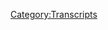 {{DEFAULTSORT:
    #_TRANSCRIPT_0443:June 9, 2020
}}{{Transcript
    | title         = [[443: June 9, 2020]]
    | caption       = [https://knowledgefight.libsyn.com/443-june-9-2020 Listen to this episode on Libsyn]
    | episodeNumber = [[443: June 9, 2020|443]]
    | length        = 01:15:19
}}

{{MessageBox
    | header     = Warning: Bot Generated Content
    | text       = This transcript was automatically generated by transcription software and likely contains many mistakes and misattributions. Please check the audio for definitive quotes, attribution, and context.
    | image      = N3yvass4myg91.webp
    | imagewidth = 50px
    | id         = warning
}}

{{TranscriptBlock
    | name      = Unknown Speaker
    | timestamp = 00:00:00.000
    | text      = N-N-N-N-N-N-Knowledge Fight
}}

{{TranscriptBlock
    | name      = Unknown Speaker
    | timestamp = 00:00:12.960
    | text      = Dan and Jordan, I am sweating.
}}

{{TranscriptBlock
    | name      = Unknown Speaker
    | timestamp = 00:00:19.600
    | text      = Knowledgefight.com, it's time to pray.
}}

{{TranscriptBlock
    | name      = Unknown Speaker
    | timestamp = 00:00:21.399
    | text      = I have great respect for Knowledgefight.
}}

{{TranscriptBlock
    | name      = Unknown Speaker
    | timestamp = 00:00:23.920
    | text      = Knowledgefight.
}}

{{TranscriptBlock
    | name      = Unknown Speaker
    | timestamp = 00:00:24.920
    | text      = I'm sick of them posing as if they're the good guys, saying we are the bad guys.
}}

{{TranscriptBlock
    | name      = Unknown Speaker
    | timestamp = 00:00:29.359
    | text      = Knowledgefight.
}}

{{TranscriptBlock
    | name      = Unknown Speaker
    | timestamp = 00:00:30.359
    | text      = Dan and Jordan.
}}

{{TranscriptBlock
    | name      = Unknown Speaker
    | timestamp = 00:00:31.359
    | text      = Knowledgefight.
}}

{{TranscriptBlock
    | name      = Unknown Speaker
    | timestamp = 00:00:32.359
    | text      = Riddle her.
}}

{{TranscriptBlock
    | name      = Unknown Speaker
    | timestamp = 00:00:33.359
    | text      = Riddle her.
}}

{{TranscriptBlock
    | name      = Unknown Speaker
    | timestamp = 00:00:34.359
    | text      = Riddle her.
}}

{{TranscriptBlock
    | name      = Unknown Speaker
    | timestamp = 00:00:35.359
    | text      = Riddle her.
}}

{{TranscriptBlock
    | name      = Unknown Speaker
    | timestamp = 00:00:36.359
    | text      = Need, need money.
}}

{{TranscriptBlock
    | name      = Unknown Speaker
    | timestamp = 00:00:37.359
    | text      = Riddle her.
}}

{{TranscriptBlock
    | name      = Unknown Speaker
    | timestamp = 00:00:38.359
    | text      = Riddle her.
}}

{{TranscriptBlock
    | name      = Unknown Speaker
    | timestamp = 00:00:39.359
    | text      = Riddle her.
}}

{{TranscriptBlock
    | name      = Unknown Speaker
    | timestamp = 00:00:40.359
    | text      = Andy and Kansas.
}}

{{TranscriptBlock
    | name      = Unknown Speaker
    | timestamp = 00:00:41.359
    | text      = Andy and Kansas.
}}

{{TranscriptBlock
    | name      = Unknown Speaker
    | timestamp = 00:00:42.359
    | text      = Stop it.
}}

{{TranscriptBlock
    | name      = Unknown Speaker
    | timestamp = 00:00:43.359
    | text      = Andy and Kansas.
}}

{{TranscriptBlock
    | name      = Unknown Speaker
    | timestamp = 00:00:44.359
    | text      = Andy and Kansas.
}}

{{TranscriptBlock
    | name      = Unknown Speaker
    | timestamp = 00:00:45.359
    | text      = Andy and Kansas.
}}

{{TranscriptBlock
    | name      = Unknown Speaker
    | timestamp = 00:00:46.359
    | text      = It's time to pray.
}}

{{TranscriptBlock
    | name      = Unknown Speaker
    | timestamp = 00:00:47.359
    | text      = Andy and Kansas, you're on the air.
}}

{{TranscriptBlock
    | name      = Unknown Speaker
    | timestamp = 00:00:48.359
    | text      = Thanks for holding.
}}

{{TranscriptBlock
    | name      = Unknown Speaker
    | timestamp = 00:00:49.359
    | text      = Hello, Alex.
}}

{{TranscriptBlock
    | name      = Unknown Speaker
    | timestamp = 00:00:50.359
    | text      = I'm a victim caller.
}}

{{TranscriptBlock
    | name      = Unknown Speaker
    | timestamp = 00:00:51.359
    | text      = I'm a huge fan.
}}

{{TranscriptBlock
    | name      = Unknown Speaker
    | timestamp = 00:00:52.359
    | text      = I love your room.
}}

{{TranscriptBlock
    | name      = Unknown Speaker
    | timestamp = 00:00:53.359
    | text      = Knowledgefight.
}}

{{TranscriptBlock
    | name      = Unknown Speaker
    | timestamp = 00:00:54.359
    | text      = N-N-N-N-Knowledgefight.com.
}}

{{TranscriptBlock
    | name      = Unknown Speaker
    | timestamp = 00:00:55.359
    | text      = I love you.
}}

{{TranscriptBlock
    | name      = Unknown Speaker
    | timestamp = 00:00:59.359
    | text      = Hey, everybody.
}}

{{TranscriptBlock
    | name      = Unknown Speaker
    | timestamp = 00:01:00.359
    | text      = Welcome back to Knowledgefight.
}}

{{TranscriptBlock
    | name      = Unknown Speaker
    | timestamp = 00:01:01.359
    | text      = I'm Dan.
}}

{{TranscriptBlock
    | name      = Unknown Speaker
    | timestamp = 00:01:02.359
    | text      = I'm Jordan.
}}

{{TranscriptBlock
    | name      = Unknown Speaker
    | timestamp = 00:01:03.359
    | text      = We're a couple dudes.
}}

{{TranscriptBlock
    | name      = Unknown Speaker
    | timestamp = 00:01:04.359
    | text      = I like to sit around, drink novelty beverages, and talk a little bit about Alex Jones.
}}

{{TranscriptBlock
    | name      = Unknown Speaker
    | timestamp = 00:01:05.719
    | text      = Oh, indeed we are, Dan.
}}

{{TranscriptBlock
    | name      = Unknown Speaker
    | timestamp = 00:01:07.359
    | text      = Jordan.
}}

{{TranscriptBlock
    | name      = Unknown Speaker
    | timestamp = 00:01:08.359
    | text      = Jordan.
}}

{{TranscriptBlock
    | name      = Unknown Speaker
    | timestamp = 00:01:09.359
    | text      = Jordan.
}}

{{TranscriptBlock
    | name      = Unknown Speaker
    | timestamp = 00:01:10.359
    | text      = Quick question for you.
}}

{{TranscriptBlock
    | name      = Unknown Speaker
    | timestamp = 00:01:11.359
    | text      = What's your Bright Spot, Dan?
}}

{{TranscriptBlock
    | name      = Unknown Speaker
    | timestamp = 00:01:12.359
    | text      = Let me get back to it, because it's actually involved with something else.
}}

{{TranscriptBlock
    | name      = Unknown Speaker
    | timestamp = 00:01:13.719
    | text      = Oh, okay.
}}

{{TranscriptBlock
    | name      = Unknown Speaker
    | timestamp = 00:01:14.719
    | text      = So you go first.
}}

{{TranscriptBlock
    | name      = Unknown Speaker
    | timestamp = 00:01:15.719
    | text      = Is it dating?
}}

{{TranscriptBlock
    | name      = Unknown Speaker
    | timestamp = 00:01:16.719
    | text      = No.
}}

{{TranscriptBlock
    | name      = Unknown Speaker
    | timestamp = 00:01:17.719
    | text      = Okay.
}}

{{TranscriptBlock
    | name      = Unknown Speaker
    | timestamp = 00:01:18.719
    | text      = My Bright Spot, Dan, after putting more than 100 hours into Final Fantasy VII Remake, I
}}

{{TranscriptBlock
    | name      = Unknown Speaker
    | timestamp = 00:01:23.680
    | text      = have finally gotten back to-
}}

{{TranscriptBlock
    | name      = Unknown Speaker
    | timestamp = 00:01:25.680
    | text      = 200% it?
}}

{{TranscriptBlock
    | name      = Unknown Speaker
    | timestamp = 00:01:26.680
    | text      = Oh, yeah.
}}

{{TranscriptBlock
    | name      = Unknown Speaker
    | timestamp = 00:01:27.680
    | text      = Of course I did.
}}

{{TranscriptBlock
    | name      = Unknown Speaker
    | timestamp = 00:01:28.680
    | text      = Twice.
}}

{{TranscriptBlock
    | name      = Unknown Speaker
    | timestamp = 00:01:29.680
    | text      = Oh, shit.
}}

{{TranscriptBlock
    | name      = Unknown Speaker
    | timestamp = 00:01:30.680
    | text      = On hard mode.
}}

{{TranscriptBlock
    | name      = Unknown Speaker
    | timestamp = 00:01:31.680
    | text      = That's too much.
}}

{{TranscriptBlock
    | name      = Unknown Speaker
    | timestamp = 00:01:32.680
    | text      = Oh, yeah, yeah, yeah.
}}

{{TranscriptBlock
    | name      = Unknown Speaker
    | timestamp = 00:01:33.680
    | text      = I have gotten back to playing Horizon Zero Dawn.
}}

{{TranscriptBlock
    | name      = Unknown Speaker
    | timestamp = 00:01:35.040
    | text      = Great game.
}}

{{TranscriptBlock
    | name      = Unknown Speaker
    | timestamp = 00:01:36.040
    | text      = Awesome.
}}

{{TranscriptBlock
    | name      = Unknown Speaker
    | timestamp = 00:01:37.040
    | text      = Really enjoying it.
}}

{{TranscriptBlock
    | name      = Unknown Speaker
    | timestamp = 00:01:38.040
    | text      = Yeah.
}}

{{TranscriptBlock
    | name      = Unknown Speaker
    | timestamp = 00:01:39.040
    | text      = Really enjoying it.
}}

{{TranscriptBlock
    | name      = Unknown Speaker
    | timestamp = 00:01:40.040
    | text      = I know a lot of listeners really responded well to my love of that game.
}}

{{TranscriptBlock
    | name      = Unknown Speaker
    | timestamp = 00:01:42.359
    | text      = Yeah.
}}

{{TranscriptBlock
    | name      = Unknown Speaker
    | timestamp = 00:01:43.359
    | text      = I think it's fantastic.
}}

{{TranscriptBlock
    | name      = Unknown Speaker
    | timestamp = 00:01:44.359
    | text      = It really is.
}}

{{TranscriptBlock
    | name      = Unknown Speaker
    | timestamp = 00:01:45.359
    | text      = I'm not usually a guy who likes a bow and arrow based game, but the mechanics are really
}}

{{TranscriptBlock
    | name      = Unknown Speaker
    | timestamp = 00:01:48.959
    | text      = well done.
}}

{{TranscriptBlock
    | name      = Unknown Speaker
    | timestamp = 00:01:49.959
    | text      = Yeah.
}}

{{TranscriptBlock
    | name      = Unknown Speaker
    | timestamp = 00:01:50.959
    | text      = And then the story is just fantastic.
}}

{{TranscriptBlock
    | name      = Unknown Speaker
    | timestamp = 00:01:51.959
    | text      = Yeah, it's really great.
}}

{{TranscriptBlock
    | name      = Unknown Speaker
    | timestamp = 00:01:52.959
    | text      = It's really interesting, and I'm glad you're enjoying it.
}}

{{TranscriptBlock
    | name      = Unknown Speaker
    | timestamp = 00:01:55.519
    | text      = Yeah.
}}

{{TranscriptBlock
    | name      = Unknown Speaker
    | timestamp = 00:01:56.519
    | text      = Love me a good two-hour jaunt on side quests and then forget that I'm doing a main story
}}

{{TranscriptBlock
    | name      = Unknown Speaker
    | timestamp = 00:02:01.719
    | text      = period.
}}

{{TranscriptBlock
    | name      = Unknown Speaker
    | timestamp = 00:02:02.719
    | text      = It's very rare that I give someone a recommendation and it turns out well, so I'm glad that that
}}

{{TranscriptBlock
    | name      = Unknown Speaker
    | timestamp = 00:02:09.000
    | text      = is the case for you.
}}

{{TranscriptBlock
    | name      = Unknown Speaker
    | timestamp = 00:02:10.000
    | text      = Well, you got one.
}}

{{TranscriptBlock
    | name      = Unknown Speaker
    | timestamp = 00:02:11.000
    | text      = Put it on the board.
}}

{{TranscriptBlock
    | name      = Unknown Speaker
    | timestamp = 00:02:12.000
    | text      = My Bright Spot for this episode is actually going to dovetail squarely into the year of
}}

{{TranscriptBlock
    | name      = Unknown Speaker
    | timestamp = 00:02:16.120
    | text      = the-
}}

{{TranscriptBlock
    | name      = Unknown Speaker
    | timestamp = 00:02:17.120
    | text      = Seltzer.
}}

{{TranscriptBlock
    | name      = Unknown Speaker
    | timestamp = 00:02:18.120
    | text      = So, the year of the Seltzer, Jordan.
}}

{{TranscriptBlock
    | name      = Unknown Speaker
    | timestamp = 00:02:19.840
    | text      = I have been slacking a little bit on it because the move and everything, you know, it's difficult,
}}

{{TranscriptBlock
    | name      = Unknown Speaker
    | timestamp = 00:02:25.879
    | text      = but I've focused, and part of that is because I have to pack up everything and there's fucking
}}

{{TranscriptBlock
    | name      = Unknown Speaker
    | timestamp = 00:02:30.080
    | text      = Seltzers in my fridge.
}}

{{TranscriptBlock
    | name      = Unknown Speaker
    | timestamp = 00:02:31.080
    | text      = There's still Seltzers in there.
}}

{{TranscriptBlock
    | name      = Unknown Speaker
    | timestamp = 00:02:32.080
    | text      = Yes, there are.
}}

{{TranscriptBlock
    | name      = Unknown Speaker
    | timestamp = 00:02:33.080
    | text      = Hey, you got to get rid of them somehow.
}}

{{TranscriptBlock
    | name      = Unknown Speaker
    | timestamp = 00:02:34.080
    | text      = So, we're up to 104.
}}

{{TranscriptBlock
    | name      = Unknown Speaker
    | timestamp = 00:02:35.080
    | text      = 104.
}}

{{TranscriptBlock
    | name      = Unknown Speaker
    | timestamp = 00:02:36.080
    | text      = We've crossed the 100 threshold.
}}

{{TranscriptBlock
    | name      = Unknown Speaker
    | timestamp = 00:02:37.080
    | text      = That's exciting.
}}

{{TranscriptBlock
    | name      = Unknown Speaker
    | timestamp = 00:02:38.080
    | text      = We are more than one-fifth of the way through this within two months.
}}

{{TranscriptBlock
    | name      = Unknown Speaker
    | timestamp = 00:02:41.639
    | text      = Yeah, that's exciting.
}}

{{TranscriptBlock
    | name      = Unknown Speaker
    | timestamp = 00:02:42.639
    | text      = We started on 420, and it's now 69 as we're recording this.
}}

{{TranscriptBlock
    | name      = Unknown Speaker
    | timestamp = 00:02:46.240
    | text      = 420, 69.
}}

{{TranscriptBlock
    | name      = Unknown Speaker
    | timestamp = 00:02:47.240
    | text      = Whoa.
}}

{{TranscriptBlock
    | name      = Unknown Speaker
    | timestamp = 00:02:48.240
    | text      = That's great.
}}

{{TranscriptBlock
    | name      = Unknown Speaker
    | timestamp = 00:02:49.240
    | text      = That's awesome.
}}

{{TranscriptBlock
    | name      = Unknown Speaker
    | timestamp = 00:02:50.240
    | text      = That's great.
}}

{{TranscriptBlock
    | name      = Unknown Speaker
    | timestamp = 00:02:51.240
    | text      = Let's all go home.
}}

{{TranscriptBlock
    | name      = Unknown Speaker
    | timestamp = 00:02:52.240
    | text      = We can wrap up America.
}}

{{TranscriptBlock
    | name      = Unknown Speaker
    | timestamp = 00:02:53.240
    | text      = We did everything we set out to do.
}}

{{TranscriptBlock
    | name      = Unknown Speaker
    | timestamp = 00:02:54.400
    | text      = The reason that this is my Bright Spot is that it also comes with a really exciting
}}

{{TranscriptBlock
    | name      = Unknown Speaker
    | timestamp = 00:02:58.819
    | text      = thing, and that is that there is a new entry in the top five.
}}

{{TranscriptBlock
    | name      = Unknown Speaker
    | timestamp = 00:03:02.199
    | text      = Oh, shit.
}}

{{TranscriptBlock
    | name      = Unknown Speaker
    | timestamp = 00:03:03.199
    | text      = Yes.
}}

{{TranscriptBlock
    | name      = Unknown Speaker
    | timestamp = 00:03:04.199
    | text      = We have encountered an 80-plus Seltzer.
}}

{{TranscriptBlock
    | name      = Unknown Speaker
    | timestamp = 00:03:05.439
    | text      = An 80-plus.
}}

{{TranscriptBlock
    | name      = Unknown Speaker
    | timestamp = 00:03:06.439
    | text      = So, as we know-
}}

{{TranscriptBlock
    | name      = Unknown Speaker
    | timestamp = 00:03:07.439
    | text      = Do you have a drop for this one, too?
}}

{{TranscriptBlock
    | name      = Unknown Speaker
    | timestamp = 00:03:09.240
    | text      = No.
}}

{{TranscriptBlock
    | name      = Unknown Speaker
    | timestamp = 00:03:10.240
    | text      = No, although I should.
}}

{{TranscriptBlock
    | name      = Unknown Speaker
    | timestamp = 00:03:11.240
    | text      = Mars Brewery is coming in at number one with the Flour Power, which is amazing.
}}

{{TranscriptBlock
    | name      = Unknown Speaker
    | timestamp = 00:03:14.400
    | text      = Yes, fantastic.
}}

{{TranscriptBlock
    | name      = Unknown Speaker
    | timestamp = 00:03:15.400
    | text      = Really, really good.
}}

{{TranscriptBlock
    | name      = Unknown Speaker
    | timestamp = 00:03:16.400
    | text      = Number two is still Aha Black Cherry Coffee.
}}

{{TranscriptBlock
    | name      = Unknown Speaker
    | timestamp = 00:03:18.800
    | text      = Fantastic.
}}

{{TranscriptBlock
    | name      = Unknown Speaker
    | timestamp = 00:03:19.800
    | text      = Is it an 83?
}}

{{TranscriptBlock
    | name      = Unknown Speaker
    | timestamp = 00:03:20.800
    | text      = Yeah.
}}

{{TranscriptBlock
    | name      = Unknown Speaker
    | timestamp = 00:03:21.800
    | text      = I believe Mars Brewery is at 84, and then up until now, Mars Brewery had another entry
}}

{{TranscriptBlock
    | name      = Unknown Speaker
    | timestamp = 00:03:25.439
    | text      = at the Three Spot with their citrus party, but it has been taken.
}}

{{TranscriptBlock
    | name      = Unknown Speaker
    | timestamp = 00:03:30.280
    | text      = The Three Spot has been taken.
}}

{{TranscriptBlock
    | name      = Unknown Speaker
    | timestamp = 00:03:31.280
    | text      = The Three Spot has been taken.
}}

{{TranscriptBlock
    | name      = Unknown Speaker
    | timestamp = 00:03:32.280
    | text      = Yes.
}}

{{TranscriptBlock
    | name      = Unknown Speaker
    | timestamp = 00:03:33.280
    | text      = By Petal, that flower brand of Seltzer's.
}}

{{TranscriptBlock
    | name      = Unknown Speaker
    | timestamp = 00:03:37.979
    | text      = They have one that's an elderberry white tea flower.
}}

{{TranscriptBlock
    | name      = Unknown Speaker
    | timestamp = 00:03:41.139
    | text      = That sounds amazing.
}}

{{TranscriptBlock
    | name      = Unknown Speaker
    | timestamp = 00:03:42.139
    | text      = I was worried about it, because I don't know offhand what an elderberry tastes like.
}}

{{TranscriptBlock
    | name      = Unknown Speaker
    | timestamp = 00:03:46.120
    | text      = I have no idea.
}}

{{TranscriptBlock
    | name      = Unknown Speaker
    | timestamp = 00:03:47.120
    | text      = That'll happen.
}}

{{TranscriptBlock
    | name      = Unknown Speaker
    | timestamp = 00:03:48.120
    | text      = I didn't know what to think encountering it, but I took a sip.
}}

{{TranscriptBlock
    | name      = Unknown Speaker
    | timestamp = 00:03:51.439
    | text      = I was like, this is amazing, but I'm like, I'm just hyping this up.
}}

{{TranscriptBlock
    | name      = Unknown Speaker
    | timestamp = 00:03:54.599
    | text      = This isn't as good as I think it is.
}}

{{TranscriptBlock
    | name      = Unknown Speaker
    | timestamp = 00:03:56.599
    | text      = As I kept drinking it, I was like, I need to go to the store and get more of this.
}}

{{TranscriptBlock
    | name      = Unknown Speaker
    | timestamp = 00:04:00.039
    | text      = Oh, no.
}}

{{TranscriptBlock
    | name      = Unknown Speaker
    | timestamp = 00:04:01.039
    | text      = Oh, that's good.
}}

{{TranscriptBlock
    | name      = Unknown Speaker
    | timestamp = 00:04:02.039
    | text      = Yeah.
}}

{{TranscriptBlock
    | name      = Unknown Speaker
    | timestamp = 00:04:03.039
    | text      = It wasn't as... I didn't think it beat the Black Cherry Coffee, but it's still way up
}}

{{TranscriptBlock
    | name      = Unknown Speaker
    | timestamp = 00:04:10.719
    | text      = there.
}}

{{TranscriptBlock
    | name      = Unknown Speaker
    | timestamp = 00:04:11.719
    | text      = It's coming in at the number three.
}}

{{TranscriptBlock
    | name      = Unknown Speaker
    | timestamp = 00:04:12.719
    | text      = Citrus parties bumped down to the number four, and La Croix, Lemoncello, rounding it out
}}

{{TranscriptBlock
    | name      = Unknown Speaker
    | timestamp = 00:04:16.279
    | text      = at number five.
}}

{{TranscriptBlock
    | name      = Unknown Speaker
    | timestamp = 00:04:17.279
    | text      = It's still there.
}}

{{TranscriptBlock
    | name      = Unknown Speaker
    | timestamp = 00:04:18.279
    | text      = Salute to bubbler passion fruit wonder.
}}

{{TranscriptBlock
    | name      = Unknown Speaker
    | timestamp = 00:04:20.439
    | text      = You've been knocked off the top five list.
}}

{{TranscriptBlock
    | name      = Unknown Speaker
    | timestamp = 00:04:22.120
    | text      = You had a great run.
}}

{{TranscriptBlock
    | name      = Unknown Speaker
    | timestamp = 00:04:24.240
    | text      = What's that?
}}

{{TranscriptBlock
    | name      = Unknown Speaker
    | timestamp = 00:04:25.240
    | text      = Elderberry white tea?
}}

{{TranscriptBlock
    | name      = Unknown Speaker
    | timestamp = 00:04:26.240
    | text      = Flower.
}}

{{TranscriptBlock
    | name      = Unknown Speaker
    | timestamp = 00:04:27.240
    | text      = Wow.
}}

{{TranscriptBlock
    | name      = Unknown Speaker
    | timestamp = 00:04:28.240
    | text      = That sounds like something that a woodland creature in Redwall would drink.
}}

{{TranscriptBlock
    | name      = Unknown Speaker
    | timestamp = 00:04:31.279
    | text      = I don't have them anymore, because I... Where's Martin the Warrior when you're drinking
}}

{{TranscriptBlock
    | name      = Unknown Speaker
    | timestamp = 00:04:34.600
    | text      = that?
}}

{{TranscriptBlock
    | name      = Unknown Speaker
    | timestamp = 00:04:35.600
    | text      = You should see these cans.
}}

{{TranscriptBlock
    | name      = Unknown Speaker
    | timestamp = 00:04:36.600
    | text      = They look very fantasy yet.
}}

{{TranscriptBlock
    | name      = Unknown Speaker
    | timestamp = 00:04:39.800
    | text      = They're very cool looking cans.
}}

{{TranscriptBlock
    | name      = Unknown Speaker
    | timestamp = 00:04:41.439
    | text      = I believe it.
}}

{{TranscriptBlock
    | name      = Unknown Speaker
    | timestamp = 00:04:43.560
    | text      = I think there's a trend that I'm starting to notice, and I think it's some of these
}}

{{TranscriptBlock
    | name      = Unknown Speaker
    | timestamp = 00:04:46.360
    | text      = tea-ish ones maybe are more my speed in terms of flavors.
}}

{{TranscriptBlock
    | name      = Unknown Speaker
    | timestamp = 00:04:50.399
    | text      = They have a little bit more complexity and are a little bit more tasty.
}}

{{TranscriptBlock
    | name      = Unknown Speaker
    | timestamp = 00:04:53.800
    | text      = I like it.
}}

{{TranscriptBlock
    | name      = Unknown Speaker
    | timestamp = 00:04:54.800
    | text      = Yeah, but we'll see.
}}

{{TranscriptBlock
    | name      = Unknown Speaker
    | timestamp = 00:04:55.800
    | text      = Anyway, passed 100.
}}

{{TranscriptBlock
    | name      = Unknown Speaker
    | timestamp = 00:04:57.560
    | text      = Got a new entry in the top five.
}}

{{TranscriptBlock
    | name      = Unknown Speaker
    | timestamp = 00:04:59.439
    | text      = Six off three.
}}

{{TranscriptBlock
    | name      = Unknown Speaker
    | timestamp = 00:05:00.439
    | text      = Hell yeah.
}}

{{TranscriptBlock
    | name      = Unknown Speaker
    | timestamp = 00:05:01.439
    | text      = What a day.
}}

{{TranscriptBlock
    | name      = Unknown Speaker
    | timestamp = 00:05:02.439
    | text      = Big news.
}}

{{TranscriptBlock
    | name      = Unknown Speaker
    | timestamp = 00:05:03.439
    | text      = Yes.
}}

{{TranscriptBlock
    | name      = Unknown Speaker
    | timestamp = 00:05:04.439
    | text      = Big news.
}}

{{TranscriptBlock
    | name      = Unknown Speaker
    | timestamp = 00:05:05.439
    | text      = Very exciting to celebrate.
}}

{{TranscriptBlock
    | name      = Unknown Speaker
    | timestamp = 00:05:07.959
    | text      = Nothing else going on.
}}

{{TranscriptBlock
    | name      = Unknown Speaker
    | timestamp = 00:05:09.120
    | text      = No.
}}

{{TranscriptBlock
    | name      = Unknown Speaker
    | timestamp = 00:05:10.120
    | text      = So, Jordan, we got an interesting little thing to go over today.
}}

{{TranscriptBlock
    | name      = Unknown Speaker
    | timestamp = 00:05:12.920
    | text      = We've got the June 9th, 2020 episode of the Alex Jones Show.
}}

{{TranscriptBlock
    | name      = Unknown Speaker
    | timestamp = 00:05:16.399
    | text      = Dan, this is 2020.
}}

{{TranscriptBlock
    | name      = Unknown Speaker
    | timestamp = 00:05:17.399
    | text      = God damn it.
}}

{{TranscriptBlock
    | name      = Unknown Speaker
    | timestamp = 00:05:18.399
    | text      = And we'll discuss some sort of weird stuff.
}}

{{TranscriptBlock
    | name      = Unknown Speaker
    | timestamp = 00:05:22.040
    | text      = Yeah, some stuff.
}}

{{TranscriptBlock
    | name      = Unknown Speaker
    | timestamp = 00:05:23.040
    | text      = After we take a moment to say thank you to some folks who signed up and are supporting
}}

{{TranscriptBlock
    | name      = Unknown Speaker
    | timestamp = 00:05:26.360
    | text      = the show.
}}

{{TranscriptBlock
    | name      = Unknown Speaker
    | timestamp = 00:05:27.360
    | text      = So, first, there's a little bit of a trend of fecal names.
}}

{{TranscriptBlock
    | name      = Unknown Speaker
    | timestamp = 00:05:29.879
    | text      = Oh, we're doing shit now.
}}

{{TranscriptBlock
    | name      = Unknown Speaker
    | timestamp = 00:05:31.480
    | text      = Well, it's not all fecal, but it's the bodily function kind of thing that I don't appreciate,
}}

{{TranscriptBlock
    | name      = Unknown Speaker
    | timestamp = 00:05:37.040
    | text      = but I still appreciate people supporting the show.
}}

{{TranscriptBlock
    | name      = Unknown Speaker
    | timestamp = 00:05:38.879
    | text      = So, Farty McPooper, you are now a policy wonk.
}}

{{TranscriptBlock
    | name      = Unknown Speaker
    | timestamp = 00:05:41.759
    | text      = I'm a policy wonk.
}}

{{TranscriptBlock
    | name      = Unknown Speaker
    | timestamp = 00:05:43.079
    | text      = Thank you, Farty.
}}

{{TranscriptBlock
    | name      = Unknown Speaker
    | timestamp = 00:05:44.339
    | text      = Thank you.
}}

{{TranscriptBlock
    | name      = Unknown Speaker
    | timestamp = 00:05:45.759
    | text      = You just resent having to say McPooper.
}}

{{TranscriptBlock
    | name      = Unknown Speaker
    | timestamp = 00:05:48.439
    | text      = Neh.
}}

{{TranscriptBlock
    | name      = Unknown Speaker
    | timestamp = 00:05:49.439
    | text      = Next.
}}

{{TranscriptBlock
    | name      = Unknown Speaker
    | timestamp = 00:05:50.439
    | text      = Jason M, thank you so much.
}}

{{TranscriptBlock
    | name      = Unknown Speaker
    | timestamp = 00:05:51.439
    | text      = You are now a policy wonk.
}}

{{TranscriptBlock
    | name      = Unknown Speaker
    | timestamp = 00:05:52.439
    | text      = I'm a policy wonk.
}}

{{TranscriptBlock
    | name      = Unknown Speaker
    | timestamp = 00:05:53.439
    | text      = Thank you, Jason.
}}

{{TranscriptBlock
    | name      = Unknown Speaker
    | timestamp = 00:05:54.439
    | text      = Thank you.
}}

{{TranscriptBlock
    | name      = Unknown Speaker
    | timestamp = 00:05:55.439
    | text      = Next.
}}

{{TranscriptBlock
    | name      = Unknown Speaker
    | timestamp = 00:05:56.439
    | text      = Tom C, thank you so much.
}}

{{TranscriptBlock
    | name      = Unknown Speaker
    | timestamp = 00:05:57.439
    | text      = You are now a policy wonk.
}}

{{TranscriptBlock
    | name      = Unknown Speaker
    | timestamp = 00:05:58.439
    | text      = I'm a policy wonk.
}}

{{TranscriptBlock
    | name      = Unknown Speaker
    | timestamp = 00:05:59.439
    | text      = Thanks, Tom.
}}

{{TranscriptBlock
    | name      = Unknown Speaker
    | timestamp = 00:06:00.439
    | text      = Next.
}}

{{TranscriptBlock
    | name      = Unknown Speaker
    | timestamp = 00:06:01.439
    | text      = Alex Jones mykma, thank you so much.
}}

{{TranscriptBlock
    | name      = Unknown Speaker
    | timestamp = 00:06:02.439
    | text      = You are now a policy wonk.
}}

{{TranscriptBlock
    | name      = Unknown Speaker
    | timestamp = 00:06:03.439
    | text      = I'm a policy wonk.
}}

{{TranscriptBlock
    | name      = Unknown Speaker
    | timestamp = 00:06:04.439
    | text      = Thank you.
}}

{{TranscriptBlock
    | name      = Unknown Speaker
    | timestamp = 00:06:05.439
    | text      = Now you're gonna repeat it?
}}

{{TranscriptBlock
    | name      = Unknown Speaker
    | timestamp = 00:06:06.439
    | text      = No, I'm good.
}}

{{TranscriptBlock
    | name      = Unknown Speaker
    | timestamp = 00:06:07.439
    | text      = Next.
}}

{{TranscriptBlock
    | name      = Unknown Speaker
    | timestamp = 00:06:08.439
    | text      = Shiner McGaffin, thank you so much.
}}

{{TranscriptBlock
    | name      = Unknown Speaker
    | timestamp = 00:06:09.439
    | text      = You are now a policy wonk.
}}

{{TranscriptBlock
    | name      = Unknown Speaker
    | timestamp = 00:06:10.660
    | text      = I'm a policy wonk.
}}

{{TranscriptBlock
    | name      = Unknown Speaker
    | timestamp = 00:06:11.620
    | text      = Thank you so much.
}}

{{TranscriptBlock
    | name      = Unknown Speaker
    | timestamp = 00:06:12.620
    | text      = It's been a while since I've had that Adam Sandler reference.
}}

{{TranscriptBlock
    | name      = Unknown Speaker
    | timestamp = 00:06:15.139
    | text      = Shitter, though.
}}

{{TranscriptBlock
    | name      = Unknown Speaker
    | timestamp = 00:06:16.139
    | text      = Yes, no, no, no.
}}

{{TranscriptBlock
    | name      = Unknown Speaker
    | timestamp = 00:06:17.139
    | text      = I get it.
}}

{{TranscriptBlock
    | name      = Unknown Speaker
    | timestamp = 00:06:18.139
    | text      = Yeah, yeah.
}}

{{TranscriptBlock
    | name      = Unknown Speaker
    | timestamp = 00:06:19.139
    | text      = I got it, Dan.
}}

{{TranscriptBlock
    | name      = Unknown Speaker
    | timestamp = 00:06:20.139
    | text      = I got it.
}}

{{TranscriptBlock
    | name      = Unknown Speaker
    | timestamp = 00:06:21.139
    | text      = Next, Rochelle.
}}

{{TranscriptBlock
    | name      = Unknown Speaker
    | timestamp = 00:06:22.139
    | text      = Thank you so much.
}}

{{TranscriptBlock
    | name      = Unknown Speaker
    | timestamp = 00:06:23.139
    | text      = You are now a policy wonk.
}}

{{TranscriptBlock
    | name      = Unknown Speaker
    | timestamp = 00:06:24.139
    | text      = I'm a policy wonk.
}}

{{TranscriptBlock
    | name      = Unknown Speaker
    | timestamp = 00:06:25.139
    | text      = Thank you, Rochelle.
}}

{{TranscriptBlock
    | name      = Unknown Speaker
    | timestamp = 00:06:26.139
    | text      = Thank you, Rochelle.
}}

{{TranscriptBlock
    | name      = Unknown Speaker
    | timestamp = 00:06:27.139
    | text      = Next, David B. Thank you so much.
}}

{{TranscriptBlock
    | name      = Unknown Speaker
    | timestamp = 00:06:28.139
    | text      = You are now a policy wonk.
}}

{{TranscriptBlock
    | name      = Unknown Speaker
    | timestamp = 00:06:29.139
    | text      = I'm a policy wonk.
}}

{{TranscriptBlock
    | name      = Unknown Speaker
    | timestamp = 00:06:30.139
    | text      = You know what the B stands for.
}}

{{TranscriptBlock
    | name      = Unknown Speaker
    | timestamp = 00:06:31.139
    | text      = That's it.
}}

{{TranscriptBlock
    | name      = Unknown Speaker
    | timestamp = 00:06:32.139
    | text      = Butt.
}}

{{TranscriptBlock
    | name      = Unknown Speaker
    | timestamp = 00:06:33.139
    | text      = Oh, boy.
}}

{{TranscriptBlock
    | name      = Unknown Speaker
    | timestamp = 00:06:34.139
    | text      = Then finally, I'd like to say thank you to a couple of people who donated in such a way
}}

{{TranscriptBlock
    | name      = Unknown Speaker
    | timestamp = 00:06:35.420
    | text      = as to rise above just in a way that they deserve very special recognition.
}}

{{TranscriptBlock
    | name      = Unknown Speaker
    | timestamp = 00:06:40.939
    | text      = The elderberry white tea of toners.
}}

{{TranscriptBlock
    | name      = Unknown Speaker
    | timestamp = 00:06:43.699
    | text      = Of folks, yes.
}}

{{TranscriptBlock
    | name      = Unknown Speaker
    | timestamp = 00:06:45.019
    | text      = And so I would like to say thank you to Rebecca, R-E-B-E-K-A-H, who has wonderful hair.
}}

{{TranscriptBlock
    | name      = Unknown Speaker
    | timestamp = 00:06:52.579
    | text      = Thank you so much.
}}

{{TranscriptBlock
    | name      = Unknown Speaker
    | timestamp = 00:06:53.579
    | text      = You are now a raptor princess of the highest order.
}}

{{TranscriptBlock
    | name      = Unknown Speaker
    | timestamp = 00:06:56.060
    | text      = And also, I think that I may have already given a thank you and a raptor princess induction
}}

{{TranscriptBlock
    | name      = Unknown Speaker
    | timestamp = 00:07:00.379
    | text      = for this person, but in case I haven't, Laura W., thank you so much.
}}

{{TranscriptBlock
    | name      = Unknown Speaker
    | timestamp = 00:07:05.620
    | text      = You are also a raptor princess.
}}

{{TranscriptBlock
    | name      = Unknown Speaker
    | timestamp = 00:07:07.420
    | text      = I'm a policy wonk.
}}

{{TranscriptBlock
    | name      = Unknown Speaker
    | timestamp = 00:07:08.420
    | text      = Four stars.
}}

{{TranscriptBlock
    | name      = Unknown Speaker
    | timestamp = 00:07:09.420
    | text      = Go home to your mother and tell her you're brilliant.
}}

{{TranscriptBlock
    | name      = Unknown Speaker
    | timestamp = 00:07:11.540
    | text      = I'll barbecue your ass.
}}

{{TranscriptBlock
    | name      = Unknown Speaker
    | timestamp = 00:07:13.139
    | text      = It's over for humanity.
}}

{{TranscriptBlock
    | name      = Unknown Speaker
    | timestamp = 00:07:14.139
    | text      = You're a beautiful soul.
}}

{{TranscriptBlock
    | name      = Unknown Speaker
    | timestamp = 00:07:15.139
    | text      = They're coming for your balls.
}}

{{TranscriptBlock
    | name      = Unknown Speaker
    | timestamp = 00:07:16.139
    | text      = Well, I piss all over your god.
}}

{{TranscriptBlock
    | name      = Unknown Speaker
    | timestamp = 00:07:20.579
    | text      = Very few people crap in the pool unless they're babies.
}}

{{TranscriptBlock
    | name      = Unknown Speaker
    | timestamp = 00:07:22.899
    | text      = I piss all over the state.
}}

{{TranscriptBlock
    | name      = Unknown Speaker
    | timestamp = 00:07:24.220
    | text      = Is it a practice of calling people pieces of garbage?
}}

{{TranscriptBlock
    | name      = Unknown Speaker
    | timestamp = 00:07:27.139
    | text      = When they are.
}}

{{TranscriptBlock
    | name      = Unknown Speaker
    | timestamp = 00:07:28.139
    | text      = Come on!
}}

{{TranscriptBlock
    | name      = Unknown Speaker
    | timestamp = 00:07:29.139
    | text      = As you see fit.
}}

{{TranscriptBlock
    | name      = Unknown Speaker
    | timestamp = 00:07:30.139
    | text      = Thank you so much, Rebecca, and thank you so much, Laura.
}}

{{TranscriptBlock
    | name      = Unknown Speaker
    | timestamp = 00:07:33.060
    | text      = Yes, thank you very much to the both of you.
}}

{{TranscriptBlock
    | name      = Unknown Speaker
    | timestamp = 00:07:34.540
    | text      = We appreciate it very much.
}}

{{TranscriptBlock
    | name      = Unknown Speaker
    | timestamp = 00:07:36.259
    | text      = And if you're out there listening and thinking, hey, I enjoyed the show, I'd like to support
}}

{{TranscriptBlock
    | name      = Unknown Speaker
    | timestamp = 00:07:38.899
    | text      = these gents, too, you can do that by going to our website, knowledgefight.com, clicking
}}

{{TranscriptBlock
    | name      = Unknown Speaker
    | timestamp = 00:07:42.079
    | text      = the button that says support the show, or you could take that generosity and throw it
}}

{{TranscriptBlock
    | name      = Unknown Speaker
    | timestamp = 00:07:44.819
    | text      = in the direction of some charity in your local area that's dealing with people in need.
}}

{{TranscriptBlock
    | name      = Unknown Speaker
    | timestamp = 00:07:49.459
    | text      = That would be wonderful as well.
}}

{{TranscriptBlock
    | name      = Unknown Speaker
    | timestamp = 00:07:51.139
    | text      = Yes, we would appreciate it.
}}

{{TranscriptBlock
    | name      = Unknown Speaker
    | timestamp = 00:07:52.699
    | text      = Indeed.
}}

{{TranscriptBlock
    | name      = Unknown Speaker
    | timestamp = 00:07:53.699
    | text      = So like I said, Jordan, this is a little weird, this episode, and that's because on Monday
}}

{{TranscriptBlock
    | name      = Unknown Speaker
    | timestamp = 00:07:59.939
    | text      = I turned on the show and Owen Schroyer was hosting.
}}

{{TranscriptBlock
    | name      = Unknown Speaker
    | timestamp = 00:08:02.899
    | text      = Great.
}}

{{TranscriptBlock
    | name      = Unknown Speaker
    | timestamp = 00:08:03.899
    | text      = It's like, fuck this noise.
}}

{{TranscriptBlock
    | name      = Unknown Speaker
    | timestamp = 00:08:04.899
    | text      = All wall to wall Schroyer.
}}

{{TranscriptBlock
    | name      = Unknown Speaker
    | timestamp = 00:08:05.899
    | text      = Click, turn it off.
}}

{{TranscriptBlock
    | name      = Unknown Speaker
    | timestamp = 00:08:06.899
    | text      = Yep.
}}

{{TranscriptBlock
    | name      = Unknown Speaker
    | timestamp = 00:08:07.899
    | text      = And I believe he did, Alex actually did come in and do some of the show later, but if Owen
}}

{{TranscriptBlock
    | name      = Unknown Speaker
    | timestamp = 00:08:13.899
    | text      = Schroyer was hosting like the first hour, I'm not done.
}}

{{TranscriptBlock
    | name      = Unknown Speaker
    | timestamp = 00:08:16.259
    | text      = I don't know what I'm doing.
}}

{{TranscriptBlock
    | name      = Unknown Speaker
    | timestamp = 00:08:17.259
    | text      = You're not sticking around.
}}

{{TranscriptBlock
    | name      = Unknown Speaker
    | timestamp = 00:08:18.259
    | text      = Right.
}}

{{TranscriptBlock
    | name      = Unknown Speaker
    | timestamp = 00:08:19.259
    | text      = So I was pretty worried that we'd have nothing to really cover for this episode.
}}

{{TranscriptBlock
    | name      = Unknown Speaker
    | timestamp = 00:08:21.860
    | text      = So Tuesday comes around, June 9th, and I turn it on.
}}

{{TranscriptBlock
    | name      = Unknown Speaker
    | timestamp = 00:08:25.980
    | text      = Fucking David Knight's hosting.
}}

{{TranscriptBlock
    | name      = Unknown Speaker
    | timestamp = 00:08:27.220
    | text      = Oh, that's good stuff.
}}

{{TranscriptBlock
    | name      = Unknown Speaker
    | timestamp = 00:08:28.660
    | text      = But David Knight is a pro and he's, calm down, he said that Alex is going to be in a little
}}

{{TranscriptBlock
    | name      = Unknown Speaker
    | timestamp = 00:08:36.779
    | text      = bit later and that Steve Puchenik was going to be on.
}}

{{TranscriptBlock
    | name      = Unknown Speaker
    | timestamp = 00:08:39.580
    | text      = Okay.
}}

{{TranscriptBlock
    | name      = Unknown Speaker
    | timestamp = 00:08:40.580
    | text      = So I was like, well, all right.
}}

{{TranscriptBlock
    | name      = Unknown Speaker
    | timestamp = 00:08:41.580
    | text      = That's catnip.
}}

{{TranscriptBlock
    | name      = Unknown Speaker
    | timestamp = 00:08:42.580
    | text      = That's catnip to you.
}}

{{TranscriptBlock
    | name      = Unknown Speaker
    | timestamp = 00:08:43.580
    | text      = You got no choice.
}}

{{TranscriptBlock
    | name      = Unknown Speaker
    | timestamp = 00:08:44.580
    | text      = Gotta find out what Steve Puchenik has to say about things, that awful fraud.
}}

{{TranscriptBlock
    | name      = Unknown Speaker
    | timestamp = 00:08:51.139
    | text      = So I can't not do that.
}}

{{TranscriptBlock
    | name      = Unknown Speaker
    | timestamp = 00:08:53.620
    | text      = So I decided to just ignore all the time that David Knight's hosting.
}}

{{TranscriptBlock
    | name      = Unknown Speaker
    | timestamp = 00:08:58.279
    | text      = Right at the end of the first hour, Alex shows up in the last segment of the first hour.
}}

{{TranscriptBlock
    | name      = Unknown Speaker
    | timestamp = 00:09:02.620
    | text      = And so we will begin our investigation and exploration of June 9th when Alex comes in.
}}

{{TranscriptBlock
    | name      = Unknown Speaker
    | timestamp = 00:09:07.860
    | text      = And actually I will say, Steve Puchenik disappointed me a little bit, but there's something else
}}

{{TranscriptBlock
    | name      = Unknown Speaker
    | timestamp = 00:09:12.820
    | text      = that goes on on this episode that I think is fantastic and definitely worth our time.
}}

{{TranscriptBlock
    | name      = Unknown Speaker
    | timestamp = 00:09:17.679
    | text      = So we start off with Alex teasing that, although he starts off with an intention of what the
}}

{{TranscriptBlock
    | name      = Unknown Speaker
    | timestamp = 00:09:27.460
    | text      = show is going to be and then he almost doesn't get to it at all.
}}

{{TranscriptBlock
    | name      = Unknown Speaker
    | timestamp = 00:09:30.860
    | text      = Immediately.
}}

{{TranscriptBlock
    | name      = Unknown Speaker
    | timestamp = 00:09:31.860
    | text      = So what do we do today?
}}

{{TranscriptBlock
    | name      = Unknown Speaker
    | timestamp = 00:09:32.860
    | text      = I want to open the phones up for the balance of the next three hours.
}}

{{TranscriptBlock
    | name      = Unknown Speaker
    | timestamp = 00:09:39.740
    | text      = And I want to take your phone calls on the subjects of what's unfolding in the world.
}}

{{TranscriptBlock
    | name      = Unknown Speaker
    | timestamp = 00:09:45.019
    | text      = So Alex is going to take phone calls for the next three hours.
}}

{{TranscriptBlock
    | name      = Unknown Speaker
    | timestamp = 00:09:47.460
    | text      = I predict three phone calls.
}}

{{TranscriptBlock
    | name      = Unknown Speaker
    | timestamp = 00:09:49.580
    | text      = He doesn't start taking calls for another hour after this and then Steve Puchenik's
}}

{{TranscriptBlock
    | name      = Unknown Speaker
    | timestamp = 00:09:54.299
    | text      = on for a while.
}}

{{TranscriptBlock
    | name      = Unknown Speaker
    | timestamp = 00:09:55.299
    | text      = He does not take many calls.
}}

{{TranscriptBlock
    | name      = Unknown Speaker
    | timestamp = 00:09:56.919
    | text      = He takes a couple of calls and there's a reason for this.
}}

{{TranscriptBlock
    | name      = Unknown Speaker
    | timestamp = 00:09:59.940
    | text      = And it's because he will later stipulate what sorts of callers he wants and it is a
}}

{{TranscriptBlock
    | name      = Unknown Speaker
    | timestamp = 00:10:05.019
    | text      = non-existent group.
}}

{{TranscriptBlock
    | name      = Unknown Speaker
    | timestamp = 00:10:06.740
    | text      = So you can't get these callers.
}}

{{TranscriptBlock
    | name      = Unknown Speaker
    | timestamp = 00:10:08.620
    | text      = All right.
}}

{{TranscriptBlock
    | name      = Unknown Speaker
    | timestamp = 00:10:09.620
    | text      = Okay.
}}

{{TranscriptBlock
    | name      = Unknown Speaker
    | timestamp = 00:10:10.620
    | text      = But we'll see how that goes.
}}

{{TranscriptBlock
    | name      = Unknown Speaker
    | timestamp = 00:10:11.620
    | text      = What, the Antifa leadership?
}}

{{TranscriptBlock
    | name      = Unknown Speaker
    | timestamp = 00:10:12.620
    | text      = Is that what he's looking for?
}}

{{TranscriptBlock
    | name      = Unknown Speaker
    | timestamp = 00:10:13.620
    | text      = Basically.
}}

{{TranscriptBlock
    | name      = Unknown Speaker
    | timestamp = 00:10:14.620
    | text      = I think he would have liked to have a head-to-head tete-a-tete with Senor Antifa.
}}

{{TranscriptBlock
    | name      = Unknown Speaker
    | timestamp = 00:10:21.139
    | text      = So in this next clip, Alex, when he puts the call out for calls, he has to wait.
}}

{{TranscriptBlock
    | name      = Unknown Speaker
    | timestamp = 00:10:26.740
    | text      = Sure.
}}

{{TranscriptBlock
    | name      = Unknown Speaker
    | timestamp = 00:10:27.740
    | text      = People aren't calling in immediately.
}}

{{TranscriptBlock
    | name      = Unknown Speaker
    | timestamp = 00:10:28.740
    | text      = So he's got to vamp for a little bit.
}}

{{TranscriptBlock
    | name      = Unknown Speaker
    | timestamp = 00:10:31.460
    | text      = And he talks about this phenomenon that we're seeing of people getting hit by cars at protests.
}}

{{TranscriptBlock
    | name      = Unknown Speaker
    | timestamp = 00:10:36.740
    | text      = Yes.
}}

{{TranscriptBlock
    | name      = Unknown Speaker
    | timestamp = 00:10:37.740
    | text      = White nationalists hitting people.
}}

{{TranscriptBlock
    | name      = Unknown Speaker
    | timestamp = 00:10:38.740
    | text      = Wait, what?
}}

{{TranscriptBlock
    | name      = Unknown Speaker
    | timestamp = 00:10:39.740
    | text      = Is he not going to...
}}

{{TranscriptBlock
    | name      = Unknown Speaker
    | timestamp = 00:10:40.740
    | text      = Alex has a slightly different take on it.
}}

{{TranscriptBlock
    | name      = Unknown Speaker
    | timestamp = 00:10:41.740
    | text      = Oh, that sounds right.
}}

{{TranscriptBlock
    | name      = Unknown Speaker
    | timestamp = 00:10:42.740
    | text      = There are video after video after video where they throw themselves on the hoods of people's
}}

{{TranscriptBlock
    | name      = Unknown Speaker
    | timestamp = 00:10:47.240
    | text      = cars and act like they fall down and act like that they've been attacked.
}}

{{TranscriptBlock
    | name      = Unknown Speaker
    | timestamp = 00:10:52.120
    | text      = Big swing.
}}

{{TranscriptBlock
    | name      = Unknown Speaker
    | timestamp = 00:10:53.120
    | text      = Oh, look, someone tried to ram them down and kill them, all trying to repeat Charlottesville
}}

{{TranscriptBlock
    | name      = Unknown Speaker
    | timestamp = 00:10:59.100
    | text      = over and over again.
}}

{{TranscriptBlock
    | name      = Unknown Speaker
    | timestamp = 00:11:01.100
    | text      = So it's like a big satanic drama club of victimology control freaks over and over and over again
}}

{{TranscriptBlock
    | name      = Unknown Speaker
    | timestamp = 00:11:10.379
    | text      = repeating the same garbage.
}}

{{TranscriptBlock
    | name      = Unknown Speaker
    | timestamp = 00:11:13.700
    | text      = Those are words.
}}

{{TranscriptBlock
    | name      = Unknown Speaker
    | timestamp = 00:11:14.700
    | text      = You know, a lot of...
}}

{{TranscriptBlock
    | name      = Unknown Speaker
    | timestamp = 00:11:15.840
    | text      = And here's the thing that we don't talk about enough.
}}

{{TranscriptBlock
    | name      = Unknown Speaker
    | timestamp = 00:11:17.639
    | text      = A lot of people are shooting themselves 40 or 50 times in the back before they talk to
}}

{{TranscriptBlock
    | name      = Unknown Speaker
    | timestamp = 00:11:22.720
    | text      = the cops.
}}

{{TranscriptBlock
    | name      = Unknown Speaker
    | timestamp = 00:11:23.720
    | text      = True.
}}

{{TranscriptBlock
    | name      = Unknown Speaker
    | timestamp = 00:11:24.720
    | text      = In order to make it look like they're the ones who did it.
}}

{{TranscriptBlock
    | name      = Unknown Speaker
    | timestamp = 00:11:25.720
    | text      = There's a rash of that going around.
}}

{{TranscriptBlock
    | name      = Unknown Speaker
    | timestamp = 00:11:26.720
    | text      = Yeah, yeah, yeah.
}}

{{TranscriptBlock
    | name      = Unknown Speaker
    | timestamp = 00:11:27.720
    | text      = A lot of people just shooting themselves many times, tens of times in the back.
}}

{{TranscriptBlock
    | name      = Unknown Speaker
    | timestamp = 00:11:31.340
    | text      = So I would say that this is a really interesting way for Alex to try and contextualize and
}}

{{TranscriptBlock
    | name      = Unknown Speaker
    | timestamp = 00:11:35.259
    | text      = hand wave away a bunch of videos of protesters getting hit by cars.
}}

{{TranscriptBlock
    | name      = Unknown Speaker
    | timestamp = 00:11:38.580
    | text      = A bunch of fucking lemmings jumping into cars left and right.
}}

{{TranscriptBlock
    | name      = Unknown Speaker
    | timestamp = 00:11:42.100
    | text      = Another way to look at it is that since the Unite the Right rally, online bigots and neo-Nazis
}}

{{TranscriptBlock
    | name      = Unknown Speaker
    | timestamp = 00:11:46.019
    | text      = have celebrated the idea of using cars as weapons.
}}

{{TranscriptBlock
    | name      = Unknown Speaker
    | timestamp = 00:11:48.820
    | text      = And what you're seeing likely contains at least a kernel of copycatting from that.
}}

{{TranscriptBlock
    | name      = Unknown Speaker
    | timestamp = 00:11:52.940
    | text      = Almost certainly.
}}

{{TranscriptBlock
    | name      = Unknown Speaker
    | timestamp = 00:11:54.580
    | text      = So I don't know what Alex is doing, but here.
}}

{{TranscriptBlock
    | name      = Unknown Speaker
    | timestamp = 00:11:56.740
    | text      = There's a ton of videos like what Alex is describing, and a number of them fall into
}}

{{TranscriptBlock
    | name      = Unknown Speaker
    | timestamp = 00:12:00.259
    | text      = slightly different circumstances.
}}

{{TranscriptBlock
    | name      = Unknown Speaker
    | timestamp = 00:12:02.399
    | text      = Some of them are police who attempt to drive through people or intentionally open their
}}

{{TranscriptBlock
    | name      = Unknown Speaker
    | timestamp = 00:12:05.960
    | text      = door as they're passing a protester in order to hit them with it.
}}

{{TranscriptBlock
    | name      = Unknown Speaker
    | timestamp = 00:12:09.240
    | text      = Other are civilians that are driving into people, and a number of those videos certainly
}}

{{TranscriptBlock
    | name      = Unknown Speaker
    | timestamp = 00:12:12.620
    | text      = look like attacks on protesters, but each is an individual case, and it's kind of hard
}}

{{TranscriptBlock
    | name      = Unknown Speaker
    | timestamp = 00:12:16.620
    | text      = for me to speak about them in a blanket sense, because each one is a little bit different.
}}

{{TranscriptBlock
    | name      = Unknown Speaker
    | timestamp = 00:12:20.700
    | text      = Sure, my feeling is that driving a car into any group of people is an attack.
}}

{{TranscriptBlock
    | name      = Unknown Speaker
    | timestamp = 00:12:25.500
    | text      = You bet.
}}

{{TranscriptBlock
    | name      = Unknown Speaker
    | timestamp = 00:12:26.500
    | text      = That's where I'm at, too.
}}

{{TranscriptBlock
    | name      = Unknown Speaker
    | timestamp = 00:12:27.500
    | text      = Regardless of other context.
}}

{{TranscriptBlock
    | name      = Unknown Speaker
    | timestamp = 00:12:28.500
    | text      = That's where I'm at, too.
}}

{{TranscriptBlock
    | name      = Unknown Speaker
    | timestamp = 00:12:29.500
    | text      = That said, within the last week or so, I can find instances of protesters being hit by
}}

{{TranscriptBlock
    | name      = Unknown Speaker
    | timestamp = 00:12:33.059
    | text      = cars in Chattanooga, Jackson, Michigan, and there was 55-year-old Robert Forbes who died
}}

{{TranscriptBlock
    | name      = Unknown Speaker
    | timestamp = 00:12:38.580
    | text      = after being struck by a car in Bakersfield.
}}

{{TranscriptBlock
    | name      = Unknown Speaker
    | timestamp = 00:12:40.539
    | text      = Then, of course, there was the incident in Denver from the end of May.
}}

{{TranscriptBlock
    | name      = Unknown Speaker
    | timestamp = 00:12:44.379
    | text      = It seems to be happening quite a bit.
}}

{{TranscriptBlock
    | name      = Unknown Speaker
    | timestamp = 00:12:46.379
    | text      = I can't get into the specifics of all of those cases, but what I can do is discuss one recent
}}

{{TranscriptBlock
    | name      = Unknown Speaker
    | timestamp = 00:12:51.159
    | text      = instance of this that is very clearly a man trying to kill protesters, which illustrates
}}

{{TranscriptBlock
    | name      = Unknown Speaker
    | timestamp = 00:12:55.419
    | text      = how wrong and awful Alex is.
}}

{{TranscriptBlock
    | name      = Unknown Speaker
    | timestamp = 00:12:58.360
    | text      = On Sunday night in Seattle, a 31-year-old man drove his car directly toward a group
}}

{{TranscriptBlock
    | name      = Unknown Speaker
    | timestamp = 00:13:02.019
    | text      = of protesters who stopped him with a barricade.
}}

{{TranscriptBlock
    | name      = Unknown Speaker
    | timestamp = 00:13:04.820
    | text      = When his car stopped, some protesters naturally started hitting his car, since he had tried
}}

{{TranscriptBlock
    | name      = Unknown Speaker
    | timestamp = 00:13:08.299
    | text      = to run people over.
}}

{{TranscriptBlock
    | name      = Unknown Speaker
    | timestamp = 00:13:09.799
    | text      = One man who was near his open driver's side window falls to the ground, having been shot
}}

{{TranscriptBlock
    | name      = Unknown Speaker
    | timestamp = 00:13:13.840
    | text      = by the man who was driving the car.
}}

{{TranscriptBlock
    | name      = Unknown Speaker
    | timestamp = 00:13:15.980
    | text      = The dude gets out of the car brandishing a gun.
}}

{{TranscriptBlock
    | name      = Unknown Speaker
    | timestamp = 00:13:18.200
    | text      = He tried to escape by sort of mixing in with the crowd and running away, but he was ultimately
}}

{{TranscriptBlock
    | name      = Unknown Speaker
    | timestamp = 00:13:22.259
    | text      = subdued by protesters and then turned himself into the police, claiming that he'd been forced
}}

{{TranscriptBlock
    | name      = Unknown Speaker
    | timestamp = 00:13:26.740
    | text      = to shoot someone who was carjacking him.
}}

{{TranscriptBlock
    | name      = Unknown Speaker
    | timestamp = 00:13:28.419
    | text      = That sounds right.
}}

{{TranscriptBlock
    | name      = Unknown Speaker
    | timestamp = 00:13:29.419
    | text      = Yeah.
}}

{{TranscriptBlock
    | name      = Unknown Speaker
    | timestamp = 00:13:30.419
    | text      = Yeah, yeah.
}}

{{TranscriptBlock
    | name      = Unknown Speaker
    | timestamp = 00:13:31.419
    | text      = His story doesn't match with the video, nor with the accounts of people who saw the car
}}

{{TranscriptBlock
    | name      = Unknown Speaker
    | timestamp = 00:13:33.320
    | text      = accelerating as he approached the mass of protesters, which doesn't make sense unless
}}

{{TranscriptBlock
    | name      = Unknown Speaker
    | timestamp = 00:13:37.840
    | text      = his intentions were to run people over.
}}

{{TranscriptBlock
    | name      = Unknown Speaker
    | timestamp = 00:13:40.480
    | text      = So we'll wait to see what information eventually comes out on this front, but from the information
}}

{{TranscriptBlock
    | name      = Unknown Speaker
    | timestamp = 00:13:44.740
    | text      = available now, it's very hard to see this as anything other than a guy trying to hit
}}

{{TranscriptBlock
    | name      = Unknown Speaker
    | timestamp = 00:13:47.840
    | text      = protesters with his car, failing, and then deciding to shoot someone instead.
}}

{{TranscriptBlock
    | name      = Unknown Speaker
    | timestamp = 00:13:51.980
    | text      = This is disgusting stuff coming from Alex.
}}

{{TranscriptBlock
    | name      = Unknown Speaker
    | timestamp = 00:13:54.000
    | text      = On one level, he knows fully well that what he's doing is providing PR cover for people
}}

{{TranscriptBlock
    | name      = Unknown Speaker
    | timestamp = 00:13:57.840
    | text      = who want to enact violence on people for expressing their First Amendment right to protest.
}}

{{TranscriptBlock
    | name      = Unknown Speaker
    | timestamp = 00:14:01.799
    | text      = Alex knows that, and I hope it eats him up inside, because he's a monster.
}}

{{TranscriptBlock
    | name      = Unknown Speaker
    | timestamp = 00:14:05.480
    | text      = I'm surprised that he's not going with the false flag and somewhat refreshed by it.
}}

{{TranscriptBlock
    | name      = Unknown Speaker
    | timestamp = 00:14:14.080
    | text      = It's too easy to go with the false flag now.
}}

{{TranscriptBlock
    | name      = Unknown Speaker
    | timestamp = 00:14:15.960
    | text      = To be fair.
}}

{{TranscriptBlock
    | name      = Unknown Speaker
    | timestamp = 00:14:16.960
    | text      = The idea that protesters are jumping in front of cars, that's a new swing.
}}

{{TranscriptBlock
    | name      = Unknown Speaker
    | timestamp = 00:14:20.679
    | text      = I guess so, but it's not really, because that is a false flag.
}}

{{TranscriptBlock
    | name      = Unknown Speaker
    | timestamp = 00:14:23.559
    | text      = Well, I guess.
}}

{{TranscriptBlock
    | name      = Unknown Speaker
    | timestamp = 00:14:24.559
    | text      = I mean, in some ways, yes, it's a false flag.
}}

{{TranscriptBlock
    | name      = Unknown Speaker
    | timestamp = 00:14:25.879
    | text      = That is the protesters pulling a false flag by jumping on these cars that are rushing
}}

{{TranscriptBlock
    | name      = Unknown Speaker
    | timestamp = 00:14:30.279
    | text      = at them.
}}

{{TranscriptBlock
    | name      = Unknown Speaker
    | timestamp = 00:14:31.279
    | text      = Right, but it's not the protesters in the cars setting the whole thing up.
}}

{{TranscriptBlock
    | name      = Unknown Speaker
    | timestamp = 00:14:34.519
    | text      = True.
}}

{{TranscriptBlock
    | name      = Unknown Speaker
    | timestamp = 00:14:35.519
    | text      = True.
}}

{{TranscriptBlock
    | name      = Unknown Speaker
    | timestamp = 00:14:36.519
    | text      = I'll give them at least one new wrinkle.
}}

{{TranscriptBlock
    | name      = Unknown Speaker
    | timestamp = 00:14:37.519
    | text      = But it's not a new wrinkle, even.
}}

{{TranscriptBlock
    | name      = Unknown Speaker
    | timestamp = 00:14:38.799
    | text      = This is, again, one of the difficulties of Alex's whole idea, even, of false flags, is
}}

{{TranscriptBlock
    | name      = Unknown Speaker
    | timestamp = 00:14:43.440
    | text      = it's a meaningless term.
}}

{{TranscriptBlock
    | name      = Unknown Speaker
    | timestamp = 00:14:44.440
    | text      = It could mean a hundred different things, depending on what the circumstances are he's
}}

{{TranscriptBlock
    | name      = Unknown Speaker
    | timestamp = 00:14:48.039
    | text      = trying to claim or fake.
}}

{{TranscriptBlock
    | name      = Unknown Speaker
    | timestamp = 00:14:49.440
    | text      = That's fair.
}}

{{TranscriptBlock
    | name      = Unknown Speaker
    | timestamp = 00:14:50.440
    | text      = That's very frustrating.
}}

{{TranscriptBlock
    | name      = Unknown Speaker
    | timestamp = 00:14:51.440
    | text      = Yeah, that is annoying.
}}

{{TranscriptBlock
    | name      = Unknown Speaker
    | timestamp = 00:14:52.440
    | text      = Yeah.
}}

{{TranscriptBlock
    | name      = Unknown Speaker
    | timestamp = 00:14:53.440
    | text      = So, Alex has been gone, you know, these last two days.
}}

{{TranscriptBlock
    | name      = Unknown Speaker
    | timestamp = 00:14:55.320
    | text      = Of course.
}}

{{TranscriptBlock
    | name      = Unknown Speaker
    | timestamp = 00:14:56.320
    | text      = He's been pulling half days.
}}

{{TranscriptBlock
    | name      = Unknown Speaker
    | timestamp = 00:14:57.320
    | text      = Right.
}}

{{TranscriptBlock
    | name      = Unknown Speaker
    | timestamp = 00:14:58.320
    | text      = Well, too many protesters have been jumping in front of his car.
}}

{{TranscriptBlock
    | name      = Unknown Speaker
    | timestamp = 00:14:59.320
    | text      = He can't go anywhere.
}}

{{TranscriptBlock
    | name      = Unknown Speaker
    | timestamp = 00:15:00.320
    | text      = I mean, certainly that could be it.
}}

{{TranscriptBlock
    | name      = Unknown Speaker
    | timestamp = 00:15:01.320
    | text      = Or somebody might make the argument that maybe he's not as committed as he really pretends
}}

{{TranscriptBlock
    | name      = Unknown Speaker
    | timestamp = 00:15:05.320
    | text      = to be about the Infowar.
}}

{{TranscriptBlock
    | name      = Unknown Speaker
    | timestamp = 00:15:06.320
    | text      = Could be.
}}

{{TranscriptBlock
    | name      = Unknown Speaker
    | timestamp = 00:15:07.320
    | text      = You're a dick!
}}

{{TranscriptBlock
    | name      = Unknown Speaker
    | timestamp = 00:15:08.320
    | text      = Come on, Alex.
}}

{{TranscriptBlock
    | name      = Unknown Speaker
    | timestamp = 00:15:09.320
    | text      = Calm down.
}}

{{TranscriptBlock
    | name      = Unknown Speaker
    | timestamp = 00:15:10.320
    | text      = I'm just floating theories.
}}

{{TranscriptBlock
    | name      = Unknown Speaker
    | timestamp = 00:15:11.320
    | text      = I'm gonna take it away from you.
}}

{{TranscriptBlock
    | name      = Unknown Speaker
    | timestamp = 00:15:12.320
    | text      = I'm just floating theories.
}}

{{TranscriptBlock
    | name      = Unknown Speaker
    | timestamp = 00:15:13.320
    | text      = I'm taking your computer away from you.
}}

{{TranscriptBlock
    | name      = Unknown Speaker
    | timestamp = 00:15:15.320
    | text      = Anyway, Alex has an explanation for why he was gone these two days.
}}

{{TranscriptBlock
    | name      = Unknown Speaker
    | timestamp = 00:15:18.480
    | text      = Really appreciate the crew and I appreciate all the radio stations, TV stations, and David
}}

{{TranscriptBlock
    | name      = Unknown Speaker
    | timestamp = 00:15:22.120
    | text      = Knight sitting in the first 45 minutes.
}}

{{TranscriptBlock
    | name      = Unknown Speaker
    | timestamp = 00:15:23.639
    | text      = I had to be in family court yesterday.
}}

{{TranscriptBlock
    | name      = Unknown Speaker
    | timestamp = 00:15:25.919
    | text      = That's why I missed the first hour.
}}

{{TranscriptBlock
    | name      = Unknown Speaker
    | timestamp = 00:15:27.519
    | text      = And then today I had an extraction of a broken tooth set up months ago, COVID-19 shut that
}}

{{TranscriptBlock
    | name      = Unknown Speaker
    | timestamp = 00:15:32.480
    | text      = down.
}}

{{TranscriptBlock
    | name      = Unknown Speaker
    | timestamp = 00:15:33.480
    | text      = It took a lot of them to get to me, so they pulled this molar.
}}

{{TranscriptBlock
    | name      = Unknown Speaker
    | timestamp = 00:15:35.840
    | text      = That's been done.
}}

{{TranscriptBlock
    | name      = Unknown Speaker
    | timestamp = 00:15:36.840
    | text      = We're gonna go to break.
}}

{{TranscriptBlock
    | name      = Unknown Speaker
    | timestamp = 00:15:37.840
    | text      = Here's the big announcement.
}}

{{TranscriptBlock
    | name      = Unknown Speaker
    | timestamp = 00:15:38.840
    | text      = The reason you should buy our new iodine spray is because atomic iodine is so incredibly
}}

{{TranscriptBlock
    | name      = Unknown Speaker
    | timestamp = 00:15:45.799
    | text      = good for your body and because almost no one else is on the market selling true atomic
}}

{{TranscriptBlock
    | name      = Unknown Speaker
    | timestamp = 00:15:50.759
    | text      = iodine.
}}

{{TranscriptBlock
    | name      = Unknown Speaker
    | timestamp = 00:15:51.799
    | text      = So that's the big news.
}}

{{TranscriptBlock
    | name      = Unknown Speaker
    | timestamp = 00:15:52.799
    | text      = Well, I think the bigger news is that shit won't do anything for your teeth.
}}

{{TranscriptBlock
    | name      = Unknown Speaker
    | timestamp = 00:15:56.519
    | text      = Yeah, yeah.
}}

{{TranscriptBlock
    | name      = Unknown Speaker
    | timestamp = 00:15:57.519
    | text      = It must be.
}}

{{TranscriptBlock
    | name      = Unknown Speaker
    | timestamp = 00:15:58.519
    | text      = He's been taking it.
}}

{{TranscriptBlock
    | name      = Unknown Speaker
    | timestamp = 00:15:59.519
    | text      = Yeah.
}}

{{TranscriptBlock
    | name      = Unknown Speaker
    | timestamp = 00:16:00.519
    | text      = Well, whether or not it sold as a tooth aid, I find it difficult to believe that Alex had
}}

{{TranscriptBlock
    | name      = Unknown Speaker
    | timestamp = 00:16:07.000
    | text      = a tooth extracted that morning and it's not affecting his speech at all.
}}

{{TranscriptBlock
    | name      = Unknown Speaker
    | timestamp = 00:16:11.440
    | text      = It's possible, but it seems really weird because, you know, you'd have numbing in the mouth
}}

{{TranscriptBlock
    | name      = Unknown Speaker
    | timestamp = 00:16:16.799
    | text      = and you have swelling and you could, you know, you wouldn't want to be doing a ton of talking.
}}

{{TranscriptBlock
    | name      = Unknown Speaker
    | timestamp = 00:16:21.720
    | text      = You'd risk dry socket issues or all kinds of reasons why this would be unadvisable.
}}

{{TranscriptBlock
    | name      = Unknown Speaker
    | timestamp = 00:16:26.779
    | text      = He's been practicing this for years though.
}}

{{TranscriptBlock
    | name      = Unknown Speaker
    | timestamp = 00:16:28.519
    | text      = What do you think got his neck so big?
}}

{{TranscriptBlock
    | name      = Unknown Speaker
    | timestamp = 00:16:30.399
    | text      = He's been chewing cotton balls in the back of his molars since he was nine.
}}

{{TranscriptBlock
    | name      = Unknown Speaker
    | timestamp = 00:16:34.240
    | text      = Maybe onto something.
}}

{{TranscriptBlock
    | name      = Unknown Speaker
    | timestamp = 00:16:35.240
    | text      = I think he keeps accidentally swallowing them.
}}

{{TranscriptBlock
    | name      = Unknown Speaker
    | timestamp = 00:16:37.200
    | text      = My perspective is, uh, you got mouth surgery and you're a talker.
}}

{{TranscriptBlock
    | name      = Unknown Speaker
    | timestamp = 00:16:41.720
    | text      = Take a day.
}}

{{TranscriptBlock
    | name      = Unknown Speaker
    | timestamp = 00:16:42.720
    | text      = Maybe take a day.
}}

{{TranscriptBlock
    | name      = Unknown Speaker
    | timestamp = 00:16:43.720
    | text      = He was in family court the other day, but the reason that I think that maybe he's not
}}

{{TranscriptBlock
    | name      = Unknown Speaker
    | timestamp = 00:16:47.639
    | text      = lying.
}}

{{TranscriptBlock
    | name      = Unknown Speaker
    | timestamp = 00:16:48.639
    | text      = The reason I think it could be true is that, you know, a ways back there was an old podcast
}}

{{TranscriptBlock
    | name      = Unknown Speaker
    | timestamp = 00:16:52.879
    | text      = I used to do.
}}

{{TranscriptBlock
    | name      = Unknown Speaker
    | timestamp = 00:16:53.879
    | text      = I had a root canal and then I came immediately and did a show.
}}

{{TranscriptBlock
    | name      = Unknown Speaker
    | timestamp = 00:16:57.440
    | text      = No shit.
}}

{{TranscriptBlock
    | name      = Unknown Speaker
    | timestamp = 00:16:58.440
    | text      = So like it is possible, but I do think my voice was pretty altered because of the massive
}}

{{TranscriptBlock
    | name      = Unknown Speaker
    | timestamp = 00:17:03.740
    | text      = swelling and shit, but I don't know.
}}

{{TranscriptBlock
    | name      = Unknown Speaker
    | timestamp = 00:17:06.000
    | text      = Anyway, Alex said, he's got the goods.
}}

{{TranscriptBlock
    | name      = Unknown Speaker
    | timestamp = 00:17:08.160
    | text      = Just take the day off, man.
}}

{{TranscriptBlock
    | name      = Unknown Speaker
    | timestamp = 00:17:09.599
    | text      = Can't take the day off.
}}

{{TranscriptBlock
    | name      = Unknown Speaker
    | timestamp = 00:17:10.599
    | text      = You got to.
}}

{{TranscriptBlock
    | name      = Unknown Speaker
    | timestamp = 00:17:11.599
    | text      = Info work.
}}

{{TranscriptBlock
    | name      = Unknown Speaker
    | timestamp = 00:17:12.599
    | text      = All right.
}}

{{TranscriptBlock
    | name      = Unknown Speaker
    | timestamp = 00:17:13.599
    | text      = So, uh, in this next clip, Jordan, yes.
}}

{{TranscriptBlock
    | name      = Unknown Speaker
    | timestamp = 00:17:15.920
    | text      = I'm not sure what Alex thinks about Kennedy.
}}

{{TranscriptBlock
    | name      = Unknown Speaker
    | timestamp = 00:17:19.980
    | text      = Which Kennedy, John?
}}

{{TranscriptBlock
    | name      = Unknown Speaker
    | timestamp = 00:17:23.640
    | text      = I am interested to know.
}}

{{TranscriptBlock
    | name      = Unknown Speaker
    | timestamp = 00:17:25.000
    | text      = I'm not sure what Alex's take is on the assassination.
}}

{{TranscriptBlock
    | name      = Unknown Speaker
    | timestamp = 00:17:27.960
    | text      = I know it's a conspiracy.
}}

{{TranscriptBlock
    | name      = Unknown Speaker
    | timestamp = 00:17:29.599
    | text      = False flag.
}}

{{TranscriptBlock
    | name      = Unknown Speaker
    | timestamp = 00:17:30.599
    | text      = Maybe.
}}

{{TranscriptBlock
    | name      = Unknown Speaker
    | timestamp = 00:17:31.599
    | text      = I don't know what his specific take on it is because Roger Stone certainly written a
}}

{{TranscriptBlock
    | name      = Unknown Speaker
    | timestamp = 00:17:34.799
    | text      = book about it.
}}

{{TranscriptBlock
    | name      = Unknown Speaker
    | timestamp = 00:17:35.799
    | text      = Right.
}}

{{TranscriptBlock
    | name      = Unknown Speaker
    | timestamp = 00:17:36.799
    | text      = And Alex has talked about a bunch of things, but like E Howard Hunt and the bums on the
}}

{{TranscriptBlock
    | name      = Unknown Speaker
    | timestamp = 00:17:43.319
    | text      = knoll and whatever.
}}

{{TranscriptBlock
    | name      = Unknown Speaker
    | timestamp = 00:17:44.880
    | text      = But like, I've not really heard a coherent version of what he thinks the conspiracy is.
}}

{{TranscriptBlock
    | name      = Unknown Speaker
    | timestamp = 00:17:50.480
    | text      = So especially not one that's consistent.
}}

{{TranscriptBlock
    | name      = Unknown Speaker
    | timestamp = 00:17:53.240
    | text      = I think he's going to come out with John F. Kennedy jumped into the bullets and that's
}}

{{TranscriptBlock
    | name      = Unknown Speaker
    | timestamp = 00:17:59.799
    | text      = why it was so magical.
}}

{{TranscriptBlock
    | name      = Unknown Speaker
    | timestamp = 00:18:01.079
    | text      = He was jumping straight into the bullet.
}}

{{TranscriptBlock
    | name      = Unknown Speaker
    | timestamp = 00:18:03.599
    | text      = It was Antifa.
}}

{{TranscriptBlock
    | name      = Unknown Speaker
    | timestamp = 00:18:04.599
    | text      = Yeah, exactly.
}}

{{TranscriptBlock
    | name      = Unknown Speaker
    | timestamp = 00:18:05.599
    | text      = False flag himself.
}}

{{TranscriptBlock
    | name      = Unknown Speaker
    | timestamp = 00:18:06.599
    | text      = Exactly.
}}

{{TranscriptBlock
    | name      = Unknown Speaker
    | timestamp = 00:18:07.599
    | text      = Um, not so much.
}}

{{TranscriptBlock
    | name      = Unknown Speaker
    | timestamp = 00:18:08.599
    | text      = Show the Cubans.
}}

{{TranscriptBlock
    | name      = Unknown Speaker
    | timestamp = 00:18:09.599
    | text      = Not so much.
}}

{{TranscriptBlock
    | name      = Unknown Speaker
    | timestamp = 00:18:10.920
    | text      = Um, this next clip, Alex discusses the assassination and boy, this doesn't make sense.
}}

{{TranscriptBlock
    | name      = Unknown Speaker
    | timestamp = 00:18:18.359
    | text      = Folks are starting to pay attention to it.
}}

{{TranscriptBlock
    | name      = Unknown Speaker
    | timestamp = 00:18:19.720
    | text      = Last night, I text messaged folks that I know that have worked for the CIA and the FBI and
}}

{{TranscriptBlock
    | name      = Unknown Speaker
    | timestamp = 00:18:24.759
    | text      = other places, a couple of different people.
}}

{{TranscriptBlock
    | name      = Unknown Speaker
    | timestamp = 00:18:28.880
    | text      = And they said, I've never seen seven, two, seven, seven.
}}

{{TranscriptBlock
    | name      = Unknown Speaker
    | timestamp = 00:18:30.839
    | text      = And I said, look at this.
}}

{{TranscriptBlock
    | name      = Unknown Speaker
    | timestamp = 00:18:31.839
    | text      = I said, I'm a CIA.gov link talking about it.
}}

{{TranscriptBlock
    | name      = Unknown Speaker
    | timestamp = 00:18:36.319
    | text      = So real quick, he's talking about memorandum seven, two, seven, seven, which is the cold
}}

{{TranscriptBlock
    | name      = Unknown Speaker
    | timestamp = 00:18:43.200
    | text      = war era proposal from the state department about trying to deescalate the cold war.
}}

{{TranscriptBlock
    | name      = Unknown Speaker
    | timestamp = 00:18:48.039
    | text      = We talked about it a bunch in the past, but just to clarify, and if one thing got Kennedy
}}

{{TranscriptBlock
    | name      = Unknown Speaker
    | timestamp = 00:18:54.039
    | text      = killed, it was this, you know, I don't think Kennedy overall was a bad guy, but he was
}}

{{TranscriptBlock
    | name      = Unknown Speaker
    | timestamp = 00:18:58.319
    | text      = really buying into this world government business and he did buy into the gun confiscation plan
}}

{{TranscriptBlock
    | name      = Unknown Speaker
    | timestamp = 00:19:04.279
    | text      = and it got him killed.
}}

{{TranscriptBlock
    | name      = Unknown Speaker
    | timestamp = 00:19:05.279
    | text      = It was the last straw when they finally said he's dead and a lot of people that meant well
}}

{{TranscriptBlock
    | name      = Unknown Speaker
    | timestamp = 00:19:13.880
    | text      = were involved in killing Kennedy.
}}

{{TranscriptBlock
    | name      = Unknown Speaker
    | timestamp = 00:19:15.359
    | text      = What?
}}

{{TranscriptBlock
    | name      = Unknown Speaker
    | timestamp = 00:19:16.359
    | text      = But then it was an even more evil globalist group that was behind trying to get Kennedy
}}

{{TranscriptBlock
    | name      = Unknown Speaker
    | timestamp = 00:19:20.480
    | text      = to the gun confiscation that was opening up China and had this new order plan that he
}}

{{TranscriptBlock
    | name      = Unknown Speaker
    | timestamp = 00:19:25.480
    | text      = was actually opposing.
}}

{{TranscriptBlock
    | name      = Unknown Speaker
    | timestamp = 00:19:26.480
    | text      = So that's why this gets so sophisticated and so, so complex, we would have been a lot better
}}

{{TranscriptBlock
    | name      = Unknown Speaker
    | timestamp = 00:19:31.279
    | text      = off if they hadn't killed Kennedy.
}}

{{TranscriptBlock
    | name      = Unknown Speaker
    | timestamp = 00:19:33.039
    | text      = Okay.
}}

{{TranscriptBlock
    | name      = Unknown Speaker
    | timestamp = 00:19:34.039
    | text      = So I didn't expect Alex's angle to now be that some good guys in the government decided
}}

{{TranscriptBlock
    | name      = Unknown Speaker
    | timestamp = 00:19:37.440
    | text      = to kill JFK because well, when they assassinated the president, they're going to do that because
}}

{{TranscriptBlock
    | name      = Unknown Speaker
    | timestamp = 00:19:41.799
    | text      = he's sporting gun confiscation.
}}

{{TranscriptBlock
    | name      = Unknown Speaker
    | timestamp = 00:19:42.799
    | text      = That was the last straw for them.
}}

{{TranscriptBlock
    | name      = Unknown Speaker
    | timestamp = 00:19:44.440
    | text      = But then also there were bad guys in the government to do a China or whatever and bipartisan bizarre.
}}

{{TranscriptBlock
    | name      = Unknown Speaker
    | timestamp = 00:19:53.119
    | text      = Alex can say that that's complex and sophisticated, but what it actually is is stupid and convoluted.
}}

{{TranscriptBlock
    | name      = Unknown Speaker
    | timestamp = 00:19:58.039
    | text      = Yes.
}}

{{TranscriptBlock
    | name      = Unknown Speaker
    | timestamp = 00:19:59.039
    | text      = So the cia.gov link that Alex sent to his buddies who pretend to be inside sources is
}}

{{TranscriptBlock
    | name      = Unknown Speaker
    | timestamp = 00:20:03.599
    | text      = not the CIA talking about memorandum 7277 being real or a plan to disarm the citizens.
}}

{{TranscriptBlock
    | name      = Unknown Speaker
    | timestamp = 00:20:10.079
    | text      = It's a link to a CIA posting in their reading room of an issue of the minute men's newsletter
}}

{{TranscriptBlock
    | name      = Unknown Speaker
    | timestamp = 00:20:14.400
    | text      = on target from 1963, which presents a 7277 as a plan to disarm the public.
}}

{{TranscriptBlock
    | name      = Unknown Speaker
    | timestamp = 00:20:20.640
    | text      = This proves nothing and it's from the minute men, so whatever.
}}

{{TranscriptBlock
    | name      = Unknown Speaker
    | timestamp = 00:20:24.200
    | text      = So they were even talking about the minute men, a anti-communist nut job group.
}}

{{TranscriptBlock
    | name      = Unknown Speaker
    | timestamp = 00:20:32.079
    | text      = Yeah, who are talking about it like this.
}}

{{TranscriptBlock
    | name      = Unknown Speaker
    | timestamp = 00:20:36.039
    | text      = They're not talking about it.
}}

{{TranscriptBlock
    | name      = Unknown Speaker
    | timestamp = 00:20:37.279
    | text      = They're like, look at these right wing ding dongs.
}}

{{TranscriptBlock
    | name      = Unknown Speaker
    | timestamp = 00:20:39.200
    | text      = Right.
}}

{{TranscriptBlock
    | name      = Unknown Speaker
    | timestamp = 00:20:40.200
    | text      = It was one of the things in their newsletter that was about the plan to disarm citizens.
}}

{{TranscriptBlock
    | name      = Unknown Speaker
    | timestamp = 00:20:45.200
    | text      = This is a link that Alex would have sent.
}}

{{TranscriptBlock
    | name      = Unknown Speaker
    | timestamp = 00:20:47.519
    | text      = It doesn't mean anything.
}}

{{TranscriptBlock
    | name      = Unknown Speaker
    | timestamp = 00:20:49.119
    | text      = It's also JFK was assassinated on November 22nd, 1963, whereas memorandum 7277 was written
}}

{{TranscriptBlock
    | name      = Unknown Speaker
    | timestamp = 00:20:57.519
    | text      = and released in September 1961.
}}

{{TranscriptBlock
    | name      = Unknown Speaker
    | timestamp = 00:21:00.200
    | text      = So I guess what Alex is saying is that the State Department put out this memo about desires
}}

{{TranscriptBlock
    | name      = Unknown Speaker
    | timestamp = 00:21:03.960
    | text      = to decrease hostilities between two major powers who could destroy the world if they
}}

{{TranscriptBlock
    | name      = Unknown Speaker
    | timestamp = 00:21:08.720
    | text      = went to war, and this was the last straw for the good guys, question mark, who decided
}}

{{TranscriptBlock
    | name      = Unknown Speaker
    | timestamp = 00:21:12.720
    | text      = to wait over two years to kill JFK as punishment for this memorandum, which did nothing and
}}

{{TranscriptBlock
    | name      = Unknown Speaker
    | timestamp = 00:21:17.799
    | text      = clearly didn't succeed in deescalating the Cold War, and happened to line up with exactly
}}

{{TranscriptBlock
    | name      = Unknown Speaker
    | timestamp = 00:21:22.400
    | text      = when the evil globalists were going to kill them, and that means that the good guys who
}}

{{TranscriptBlock
    | name      = Unknown Speaker
    | timestamp = 00:21:26.400
    | text      = mean well and the evil globalists got together on this plan to kill the president, even though
}}

{{TranscriptBlock
    | name      = Unknown Speaker
    | timestamp = 00:21:32.119
    | text      = one group wants to kill him for supporting gun regulation and the other wants to kill
}}

{{TranscriptBlock
    | name      = Unknown Speaker
    | timestamp = 00:21:36.880
    | text      = him for not supporting gun regulation.
}}

{{TranscriptBlock
    | name      = Unknown Speaker
    | timestamp = 00:21:38.680
    | text      = Exactly.
}}

{{TranscriptBlock
    | name      = Unknown Speaker
    | timestamp = 00:21:39.680
    | text      = This makes no sense.
}}

{{TranscriptBlock
    | name      = Unknown Speaker
    | timestamp = 00:21:40.680
    | text      = It's a comical, they're not even doing it together, they both just happened to come
}}

{{TranscriptBlock
    | name      = Unknown Speaker
    | timestamp = 00:21:46.000
    | text      = upon it at the same day.
}}

{{TranscriptBlock
    | name      = Unknown Speaker
    | timestamp = 00:21:47.000
    | text      = Okay, yeah, 100%.
}}

{{TranscriptBlock
    | name      = Unknown Speaker
    | timestamp = 00:21:48.000
    | text      = Absolutely, yeah.
}}

{{TranscriptBlock
    | name      = Unknown Speaker
    | timestamp = 00:21:49.000
    | text      = And it was a, they showed up and they're both standing right on either side of, yeah, yeah.
}}

{{TranscriptBlock
    | name      = Unknown Speaker
    | timestamp = 00:21:53.400
    | text      = Holy shit.
}}

{{TranscriptBlock
    | name      = Unknown Speaker
    | timestamp = 00:21:54.400
    | text      = I mean, there's bad JFK conspiracies, but I'd never heard anything quite like this.
}}

{{TranscriptBlock
    | name      = Unknown Speaker
    | timestamp = 00:21:58.380
    | text      = This is impressively bad.
}}

{{TranscriptBlock
    | name      = Unknown Speaker
    | timestamp = 00:22:00.039
    | text      = Now admittedly, the globalists are always at least 10 years behind.
}}

{{TranscriptBlock
    | name      = Unknown Speaker
    | timestamp = 00:22:03.599
    | text      = True.
}}

{{TranscriptBlock
    | name      = Unknown Speaker
    | timestamp = 00:22:04.599
    | text      = So they were probably planning to kill JFK before he was even president.
}}

{{TranscriptBlock
    | name      = Unknown Speaker
    | timestamp = 00:22:08.000
    | text      = That could be.
}}

{{TranscriptBlock
    | name      = Unknown Speaker
    | timestamp = 00:22:09.000
    | text      = Yeah, yeah, that's what makes sense to me.
}}

{{TranscriptBlock
    | name      = Unknown Speaker
    | timestamp = 00:22:10.000
    | text      = I don't know if they were 10 years behind in the 60s, though.
}}

{{TranscriptBlock
    | name      = Unknown Speaker
    | timestamp = 00:22:12.519
    | text      = I think they've gotten increasingly behind since then.
}}

{{TranscriptBlock
    | name      = Unknown Speaker
    | timestamp = 00:22:15.240
    | text      = They've been 10 years behind since the Knights Town.
}}

{{TranscriptBlock
    | name      = Unknown Speaker
    | timestamp = 00:22:17.359
    | text      = No, no, no, no.
}}

{{TranscriptBlock
    | name      = Unknown Speaker
    | timestamp = 00:22:18.359
    | text      = They were right on schedule then.
}}

{{TranscriptBlock
    | name      = Unknown Speaker
    | timestamp = 00:22:20.220
    | text      = This is sloppy and lazy, even for Alex.
}}

{{TranscriptBlock
    | name      = Unknown Speaker
    | timestamp = 00:22:22.519
    | text      = Like what he's saying makes absolutely no sense.
}}

{{TranscriptBlock
    | name      = Unknown Speaker
    | timestamp = 00:22:24.500
    | text      = And I guarantee you that if Roger Stone weren't keeping a low profile at the moment, he'd
}}

{{TranscriptBlock
    | name      = Unknown Speaker
    | timestamp = 00:22:29.240
    | text      = come in there and slap Alex around for saying this kind of foolishness on air.
}}

{{TranscriptBlock
    | name      = Unknown Speaker
    | timestamp = 00:22:32.920
    | text      = This is embarrassing.
}}

{{TranscriptBlock
    | name      = Unknown Speaker
    | timestamp = 00:22:33.920
    | text      = Yeah, that's bad.
}}

{{TranscriptBlock
    | name      = Unknown Speaker
    | timestamp = 00:22:34.920
    | text      = Yeah, pretty bad.
}}

{{TranscriptBlock
    | name      = Unknown Speaker
    | timestamp = 00:22:35.920
    | text      = So Alex gets in this next clip, I mentioned that he wants to take calls, but he's trying
}}

{{TranscriptBlock
    | name      = Unknown Speaker
    | timestamp = 00:22:40.920
    | text      = to get people from a null set to call in, and you'll hear that here.
}}

{{TranscriptBlock
    | name      = Unknown Speaker
    | timestamp = 00:22:45.640
    | text      = But what I want to do today is I want to open the phones up for leftists who've woken up
}}

{{TranscriptBlock
    | name      = Unknown Speaker
    | timestamp = 00:22:57.039
    | text      = to tell their stories.
}}

{{TranscriptBlock
    | name      = Unknown Speaker
    | timestamp = 00:22:59.059
    | text      = People that were in Antifa, people that were in the Communist Party, people that were in
}}

{{TranscriptBlock
    | name      = Unknown Speaker
    | timestamp = 00:23:02.920
    | text      = Black Lives Matter, to call in and tell us your story of what you witnessed and what
}}

{{TranscriptBlock
    | name      = Unknown Speaker
    | timestamp = 00:23:09.799
    | text      = you saw.
}}

{{TranscriptBlock
    | name      = Unknown Speaker
    | timestamp = 00:23:10.799
    | text      = Good luck with getting those callers from your audience, Alex.
}}

{{TranscriptBlock
    | name      = Unknown Speaker
    | timestamp = 00:23:14.000
    | text      = I don't know if that's going to happen.
}}

{{TranscriptBlock
    | name      = Unknown Speaker
    | timestamp = 00:23:15.359
    | text      = So he needs to be a simultaneous info warrior and former Antifa member or communist or Black
}}

{{TranscriptBlock
    | name      = Unknown Speaker
    | timestamp = 00:23:21.940
    | text      = Lives Matter.
}}

{{TranscriptBlock
    | name      = Unknown Speaker
    | timestamp = 00:23:22.940
    | text      = Gotcha.
}}

{{TranscriptBlock
    | name      = Unknown Speaker
    | timestamp = 00:23:23.940
    | text      = Gotcha.
}}

{{TranscriptBlock
    | name      = Unknown Speaker
    | timestamp = 00:23:24.940
    | text      = And also, Alex opens it up a little bit more.
}}

{{TranscriptBlock
    | name      = Unknown Speaker
    | timestamp = 00:23:25.940
    | text      = There's other folks that he'd like to talk to, and I don't believe him for a second on
}}

{{TranscriptBlock
    | name      = Unknown Speaker
    | timestamp = 00:23:28.480
    | text      = this one.
}}

{{TranscriptBlock
    | name      = Unknown Speaker
    | timestamp = 00:23:29.480
    | text      = I also want to open the phones up for leftists that really do think Trump's bad and really
}}

{{TranscriptBlock
    | name      = Unknown Speaker
    | timestamp = 00:23:38.420
    | text      = do think that abolishing the police is a good idea, and who really think that the Democrats
}}

{{TranscriptBlock
    | name      = Unknown Speaker
    | timestamp = 00:23:48.880
    | text      = and the globalists have your best interests at heart.
}}

{{TranscriptBlock
    | name      = Unknown Speaker
    | timestamp = 00:23:50.920
    | text      = I respectfully hear from you if you seriously disagree.
}}

{{TranscriptBlock
    | name      = Unknown Speaker
    | timestamp = 00:23:57.359
    | text      = I think that there's a distinction here.
}}

{{TranscriptBlock
    | name      = Unknown Speaker
    | timestamp = 00:23:59.160
    | text      = I'd like to respectfully hear from you.
}}

{{TranscriptBlock
    | name      = Unknown Speaker
    | timestamp = 00:24:01.319
    | text      = I'm not going to be respectful.
}}

{{TranscriptBlock
    | name      = Unknown Speaker
    | timestamp = 00:24:02.319
    | text      = No, no, no, no.
}}

{{TranscriptBlock
    | name      = Unknown Speaker
    | timestamp = 00:24:03.319
    | text      = I'm not going to be respectful at all.
}}

{{TranscriptBlock
    | name      = Unknown Speaker
    | timestamp = 00:24:04.319
    | text      = I already disagree with you in advance.
}}

{{TranscriptBlock
    | name      = Unknown Speaker
    | timestamp = 00:24:06.000
    | text      = There is no point to this conversation at all.
}}

{{TranscriptBlock
    | name      = Unknown Speaker
    | timestamp = 00:24:07.680
    | text      = I will treat you with rank disrespect, but I need respect from you.
}}

{{TranscriptBlock
    | name      = Unknown Speaker
    | timestamp = 00:24:13.039
    | text      = I can't imagine anybody listening to his show, fitting those descriptions, and then being
}}

{{TranscriptBlock
    | name      = Unknown Speaker
    | timestamp = 00:24:16.720
    | text      = like, yeah, that's a good idea for me to call Alex.
}}

{{TranscriptBlock
    | name      = Unknown Speaker
    | timestamp = 00:24:19.319
    | text      = I can imagine someone fucking with him maybe, but that's about it.
}}

{{TranscriptBlock
    | name      = Unknown Speaker
    | timestamp = 00:24:23.160
    | text      = That's the best you're going to get.
}}

{{TranscriptBlock
    | name      = Unknown Speaker
    | timestamp = 00:24:24.720
    | text      = I think even then, one of those pretty much excludes the other two, right?
}}

{{TranscriptBlock
    | name      = Unknown Speaker
    | timestamp = 00:24:31.960
    | text      = You can't be a leftist who really believes in abolishing the police and think that the
}}

{{TranscriptBlock
    | name      = Unknown Speaker
    | timestamp = 00:24:37.519
    | text      = Democratic Party has your best interests in mind.
}}

{{TranscriptBlock
    | name      = Unknown Speaker
    | timestamp = 00:24:40.599
    | text      = They have no interest in abolishing the police or...
}}

{{TranscriptBlock
    | name      = Unknown Speaker
    | timestamp = 00:24:43.720
    | text      = Right, but in Alex Jones' world, the Democrats want to abolish the police and want to defund
}}

{{TranscriptBlock
    | name      = Unknown Speaker
    | timestamp = 00:24:48.599
    | text      = the police department.
}}

{{TranscriptBlock
    | name      = Unknown Speaker
    | timestamp = 00:24:49.599
    | text      = Naturally, naturally.
}}

{{TranscriptBlock
    | name      = Unknown Speaker
    | timestamp = 00:24:50.599
    | text      = Nancy Pelosi is leading the charge.
}}

{{TranscriptBlock
    | name      = Unknown Speaker
    | timestamp = 00:24:51.599
    | text      = Oh, absolutely.
}}

{{TranscriptBlock
    | name      = Unknown Speaker
    | timestamp = 00:24:53.200
    | text      = The black and white simplistic version of what's going on in Infowars land sort of requires
}}

{{TranscriptBlock
    | name      = Unknown Speaker
    | timestamp = 00:24:59.740
    | text      = that impression.
}}

{{TranscriptBlock
    | name      = Unknown Speaker
    | timestamp = 00:25:00.740
    | text      = Sure.
}}

{{TranscriptBlock
    | name      = Unknown Speaker
    | timestamp = 00:25:01.740
    | text      = I suppose.
}}

{{TranscriptBlock
    | name      = Unknown Speaker
    | timestamp = 00:25:02.740
    | text      = Yeah.
}}

{{TranscriptBlock
    | name      = Unknown Speaker
    | timestamp = 00:25:03.740
    | text      = I can see how, for you, that makes no sense.
}}

{{TranscriptBlock
    | name      = Unknown Speaker
    | timestamp = 00:25:05.960
    | text      = It makes no sense.
}}

{{TranscriptBlock
    | name      = Unknown Speaker
    | timestamp = 00:25:06.960
    | text      = If you were an Alex Jones listener, they'd be like, yeah, that must be what those sort
}}

{{TranscriptBlock
    | name      = Unknown Speaker
    | timestamp = 00:25:10.359
    | text      = of people are like.
}}

{{TranscriptBlock
    | name      = Unknown Speaker
    | timestamp = 00:25:11.359
    | text      = That's true.
}}

{{TranscriptBlock
    | name      = Unknown Speaker
    | timestamp = 00:25:12.359
    | text      = Biden is a communist socialist who's coming to take your guts.
}}

{{TranscriptBlock
    | name      = Unknown Speaker
    | timestamp = 00:25:14.559
    | text      = That sounds like him.
}}

{{TranscriptBlock
    | name      = Unknown Speaker
    | timestamp = 00:25:15.559
    | text      = Hard Marxist.
}}

{{TranscriptBlock
    | name      = Unknown Speaker
    | timestamp = 00:25:16.559
    | text      = Yeah, yeah, yeah.
}}

{{TranscriptBlock
    | name      = Unknown Speaker
    | timestamp = 00:25:17.559
    | text      = Absolutely.
}}

{{TranscriptBlock
    | name      = Unknown Speaker
    | timestamp = 00:25:18.559
    | text      = In this next clip, Alex talks a little bit about the current situation a little bit vis-a-vis
}}

{{TranscriptBlock
    | name      = Unknown Speaker
    | timestamp = 00:25:23.200
    | text      = George Floyd.
}}

{{TranscriptBlock
    | name      = Unknown Speaker
    | timestamp = 00:25:25.279
    | text      = I think that you can kind of sense a lot of Alex's universal feelings about situations
}}

{{TranscriptBlock
    | name      = Unknown Speaker
    | timestamp = 00:25:31.680
    | text      = like these, and then also him starting to get in line with what I assume is going to
}}

{{TranscriptBlock
    | name      = Unknown Speaker
    | timestamp = 00:25:38.599
    | text      = be a lot of what the right wing has to say about this.
}}

{{TranscriptBlock
    | name      = Unknown Speaker
    | timestamp = 00:25:41.400
    | text      = But he's now the patron saint that actually got a funeral going on with him as a saint,
}}

{{TranscriptBlock
    | name      = Unknown Speaker
    | timestamp = 00:25:48.440
    | text      = as an angel with wings, ladies and gentlemen.
}}

{{TranscriptBlock
    | name      = Unknown Speaker
    | timestamp = 00:25:51.920
    | text      = Maybe we can back that up five minutes and show the viewers.
}}

{{TranscriptBlock
    | name      = Unknown Speaker
    | timestamp = 00:25:55.519
    | text      = But this is ridiculous.
}}

{{TranscriptBlock
    | name      = Unknown Speaker
    | timestamp = 00:25:57.799
    | text      = I'm sad he's dead.
}}

{{TranscriptBlock
    | name      = Unknown Speaker
    | timestamp = 00:26:00.920
    | text      = Doesn't sound like a figure.
}}

{{TranscriptBlock
    | name      = Unknown Speaker
    | timestamp = 00:26:02.079
    | text      = He is not.
}}

{{TranscriptBlock
    | name      = Unknown Speaker
    | timestamp = 00:26:04.200
    | text      = And I'm not taking on the guilt of the police officers that have all been indicted.
}}

{{TranscriptBlock
    | name      = Unknown Speaker
    | timestamp = 00:26:08.920
    | text      = What is it?
}}

{{TranscriptBlock
    | name      = Unknown Speaker
    | timestamp = 00:26:09.920
    | text      = Five of them that were there.
}}

{{TranscriptBlock
    | name      = Unknown Speaker
    | timestamp = 00:26:11.240
    | text      = I didn't do that.
}}

{{TranscriptBlock
    | name      = Unknown Speaker
    | timestamp = 00:26:12.680
    | text      = So they, I'm not going to be made to feel guilty about anything ever.
}}

{{TranscriptBlock
    | name      = Unknown Speaker
    | timestamp = 00:26:16.519
    | text      = Right.
}}

{{TranscriptBlock
    | name      = Unknown Speaker
    | timestamp = 00:26:17.519
    | text      = Just consistent.
}}

{{TranscriptBlock
    | name      = Unknown Speaker
    | timestamp = 00:26:18.519
    | text      = Alex Jones pathology.
}}

{{TranscriptBlock
    | name      = Unknown Speaker
    | timestamp = 00:26:19.519
    | text      = Yeah.
}}

{{TranscriptBlock
    | name      = Unknown Speaker
    | timestamp = 00:26:20.519
    | text      = Essentially.
}}

{{TranscriptBlock
    | name      = Unknown Speaker
    | timestamp = 00:26:21.519
    | text      = Yeah.
}}

{{TranscriptBlock
    | name      = Unknown Speaker
    | timestamp = 00:26:22.519
    | text      = When Jesus died, Alex is like Pontius Pilate knew exactly what he was doing.
}}

{{TranscriptBlock
    | name      = Unknown Speaker
    | timestamp = 00:26:25.920
    | text      = I got no interest in being involved with this shit.
}}

{{TranscriptBlock
    | name      = Unknown Speaker
    | timestamp = 00:26:28.640
    | text      = And the other thing too is that I am noticing a real trend of leaning towards the insistence
}}

{{TranscriptBlock
    | name      = Unknown Speaker
    | timestamp = 00:26:35.240
    | text      = that George Floyd wasn't a good person or whatever.
}}

{{TranscriptBlock
    | name      = Unknown Speaker
    | timestamp = 00:26:37.599
    | text      = It's more fine for him to be killed.
}}

{{TranscriptBlock
    | name      = Unknown Speaker
    | timestamp = 00:26:39.160
    | text      = That is exactly right.
}}

{{TranscriptBlock
    | name      = Unknown Speaker
    | timestamp = 00:26:40.160
    | text      = That seems to be the angle of attack that you're seeing a bit more.
}}

{{TranscriptBlock
    | name      = Unknown Speaker
    | timestamp = 00:26:43.759
    | text      = I'm seeing this in some of the right wing news sources and now Alex like, and it's just
}}

{{TranscriptBlock
    | name      = Unknown Speaker
    | timestamp = 00:26:51.440
    | text      = a cheap, cheap trick and it's meaningless.
}}

{{TranscriptBlock
    | name      = Unknown Speaker
    | timestamp = 00:26:53.619
    | text      = It's ultimately meaningless to like whether they're right or wrong, which I don't believe
}}

{{TranscriptBlock
    | name      = Unknown Speaker
    | timestamp = 00:26:57.960
    | text      = a lot of the things that they're saying in particular, but whether they're right or wrong
}}

{{TranscriptBlock
    | name      = Unknown Speaker
    | timestamp = 00:27:01.759
    | text      = is irrelevant to the, to the larger situation.
}}

{{TranscriptBlock
    | name      = Unknown Speaker
    | timestamp = 00:27:05.039
    | text      = So great.
}}

{{TranscriptBlock
    | name      = Unknown Speaker
    | timestamp = 00:27:06.039
    | text      = Now we see this play out every fucking time.
}}

{{TranscriptBlock
    | name      = Unknown Speaker
    | timestamp = 00:27:07.759
    | text      = Once the, once it's like they even have almost a timestamp on it where it's like, okay, a
}}

{{TranscriptBlock
    | name      = Unknown Speaker
    | timestamp = 00:27:13.839
    | text      = week after the murder, we'll, people will be emotionally distant from it enough for
}}

{{TranscriptBlock
    | name      = Unknown Speaker
    | timestamp = 00:27:19.339
    | text      = us to be like, all right, he was obviously an evil guy, right?
}}

{{TranscriptBlock
    | name      = Unknown Speaker
    | timestamp = 00:27:22.720
    | text      = We're like, we're all fine.
}}

{{TranscriptBlock
    | name      = Unknown Speaker
    | timestamp = 00:27:23.720
    | text      = Now that we're all mad and we're all done with that, let's just get together and realize
}}

{{TranscriptBlock
    | name      = Unknown Speaker
    | timestamp = 00:27:27.599
    | text      = that the cops should be able to kill.
}}

{{TranscriptBlock
    | name      = Unknown Speaker
    | timestamp = 00:27:29.079
    | text      = And if we can manage it like earlier on, let's try and say now is not the time to politicize
}}

{{TranscriptBlock
    | name      = Unknown Speaker
    | timestamp = 00:27:34.440
    | text      = things.
}}

{{TranscriptBlock
    | name      = Unknown Speaker
    | timestamp = 00:27:35.440
    | text      = We don't want to politicize things, you know, if we're, if we're able to pull that off,
}}

{{TranscriptBlock
    | name      = Unknown Speaker
    | timestamp = 00:27:38.559
    | text      = let's do that.
}}

{{TranscriptBlock
    | name      = Unknown Speaker
    | timestamp = 00:27:39.559
    | text      = Yeah.
}}

{{TranscriptBlock
    | name      = Unknown Speaker
    | timestamp = 00:27:40.559
    | text      = Yeah.
}}

{{TranscriptBlock
    | name      = Unknown Speaker
    | timestamp = 00:27:41.559
    | text      = Yeah.
}}

{{TranscriptBlock
    | name      = Unknown Speaker
    | timestamp = 00:27:42.559
    | text      = It's a, it's a cheap, either way.
}}

{{TranscriptBlock
    | name      = Unknown Speaker
    | timestamp = 00:27:43.559
    | text      = Let's be disingenuous.
}}

{{TranscriptBlock
    | name      = Unknown Speaker
    | timestamp = 00:27:44.559
    | text      = Yeah.
}}

{{TranscriptBlock
    | name      = Unknown Speaker
    | timestamp = 00:27:45.559
    | text      = Yeah.
}}

{{TranscriptBlock
    | name      = Unknown Speaker
    | timestamp = 00:27:46.559
    | text      = So now we get to a story that is actually fairly, um, I'd say, uh, I would say it's
}}

{{TranscriptBlock
    | name      = Unknown Speaker
    | timestamp = 00:27:50.440
    | text      = tragic.
}}

{{TranscriptBlock
    | name      = Unknown Speaker
    | timestamp = 00:27:51.440
    | text      = I mean, the person isn't dead, so it's not as tragic as it could have ended up being
}}

{{TranscriptBlock
    | name      = Unknown Speaker
    | timestamp = 00:27:56.039
    | text      = dead, but it's certainly, um, bad.
}}

{{TranscriptBlock
    | name      = Unknown Speaker
    | timestamp = 00:27:58.319
    | text      = Um, and Alex is going to use this as a perfect example to demonize all protesters.
}}

{{TranscriptBlock
    | name      = Unknown Speaker
    | timestamp = 00:28:04.720
    | text      = Meanwhile, shock video police say leftist lawyer, George Floyd, protester shot driver
}}

{{TranscriptBlock
    | name      = Unknown Speaker
    | timestamp = 00:28:09.680
    | text      = in the head.
}}

{{TranscriptBlock
    | name      = Unknown Speaker
    | timestamp = 00:28:10.680
    | text      = The guy's in the truck.
}}

{{TranscriptBlock
    | name      = Unknown Speaker
    | timestamp = 00:28:11.680
    | text      = He doesn't drive over him.
}}

{{TranscriptBlock
    | name      = Unknown Speaker
    | timestamp = 00:28:12.680
    | text      = He just stops, shoots him in the head.
}}

{{TranscriptBlock
    | name      = Unknown Speaker
    | timestamp = 00:28:16.279
    | text      = And look at the satisfaction on the face for your TV viewer of the liberal lawyer.
}}

{{TranscriptBlock
    | name      = Unknown Speaker
    | timestamp = 00:28:20.200
    | text      = He is a hero.
}}

{{TranscriptBlock
    | name      = Unknown Speaker
    | timestamp = 00:28:22.460
    | text      = He shot a man in the head on video who stopped at a stop sign.
}}

{{TranscriptBlock
    | name      = Unknown Speaker
    | timestamp = 00:28:28.759
    | text      = He's a hero.
}}

{{TranscriptBlock
    | name      = Unknown Speaker
    | timestamp = 00:28:29.759
    | text      = And the left is celebrating him saying, you know what?
}}

{{TranscriptBlock
    | name      = Unknown Speaker
    | timestamp = 00:28:33.380
    | text      = That truck tried to run him over when it didn't, but see, it's all about, Oh, a lady had a
}}

{{TranscriptBlock
    | name      = Unknown Speaker
    | timestamp = 00:28:40.519
    | text      = heart attack and died in Charlottesville.
}}

{{TranscriptBlock
    | name      = Unknown Speaker
    | timestamp = 00:28:42.160
    | text      = Oh, a guy drove a car into a crowd.
}}

{{TranscriptBlock
    | name      = Unknown Speaker
    | timestamp = 00:28:45.420
    | text      = Let's just go jump in front of cars and recreate that to again, create the civil war.
}}

{{TranscriptBlock
    | name      = Unknown Speaker
    | timestamp = 00:28:50.579
    | text      = Let's just start attacking people on highways and beating them up like all the footage we've
}}

{{TranscriptBlock
    | name      = Unknown Speaker
    | timestamp = 00:28:54.079
    | text      = got on tape.
}}

{{TranscriptBlock
    | name      = Unknown Speaker
    | timestamp = 00:28:55.200
    | text      = So what you have here is, uh, this is a situation out of a, what is the name of the city?
}}

{{TranscriptBlock
    | name      = Unknown Speaker
    | timestamp = 00:29:01.400
    | text      = Alomosa in Colorado.
}}

{{TranscriptBlock
    | name      = Unknown Speaker
    | timestamp = 00:29:03.119
    | text      = I found the video that was released by KRDO local news and it absolutely does not look
}}

{{TranscriptBlock
    | name      = Unknown Speaker
    | timestamp = 00:29:09.200
    | text      = good.
}}

{{TranscriptBlock
    | name      = Unknown Speaker
    | timestamp = 00:29:10.200
    | text      = And if you're basing your conclusion entirely on the video, it definitely looks like this
}}

{{TranscriptBlock
    | name      = Unknown Speaker
    | timestamp = 00:29:13.039
    | text      = guy, James Marshall was way out of line.
}}

{{TranscriptBlock
    | name      = Unknown Speaker
    | timestamp = 00:29:15.559
    | text      = Yeah, absolutely.
}}

{{TranscriptBlock
    | name      = Unknown Speaker
    | timestamp = 00:29:16.559
    | text      = Well, I mean, he's shot somebody.
}}

{{TranscriptBlock
    | name      = Unknown Speaker
    | timestamp = 00:29:17.880
    | text      = Yes.
}}

{{TranscriptBlock
    | name      = Unknown Speaker
    | timestamp = 00:29:18.880
    | text      = He's way out of fucking line.
}}

{{TranscriptBlock
    | name      = Unknown Speaker
    | timestamp = 00:29:19.880
    | text      = Yeah.
}}

{{TranscriptBlock
    | name      = Unknown Speaker
    | timestamp = 00:29:20.880
    | text      = Zero context around that.
}}

{{TranscriptBlock
    | name      = Unknown Speaker
    | timestamp = 00:29:22.000
    | text      = Yeah.
}}

{{TranscriptBlock
    | name      = Unknown Speaker
    | timestamp = 00:29:23.000
    | text      = Yeah.
}}

{{TranscriptBlock
    | name      = Unknown Speaker
    | timestamp = 00:29:24.000
    | text      = There were about 12 protesters in a small town called Alamosa lining an intersection
}}

{{TranscriptBlock
    | name      = Unknown Speaker
    | timestamp = 00:29:27.640
    | text      = at a crosswalk, a black truck truck pulls up and it does appear that he's trying to
}}

{{TranscriptBlock
    | name      = Unknown Speaker
    | timestamp = 00:29:32.279
    | text      = drive through the intersection.
}}

{{TranscriptBlock
    | name      = Unknown Speaker
    | timestamp = 00:29:34.200
    | text      = There's a distinction though, and that he doesn't appear to be putting any of the protesters
}}

{{TranscriptBlock
    | name      = Unknown Speaker
    | timestamp = 00:29:37.519
    | text      = in danger.
}}

{{TranscriptBlock
    | name      = Unknown Speaker
    | timestamp = 00:29:38.680
    | text      = He is at a complete stop.
}}

{{TranscriptBlock
    | name      = Unknown Speaker
    | timestamp = 00:29:40.240
    | text      = And from the video, he appears to be inching forward a little bit, but not in a way that
}}

{{TranscriptBlock
    | name      = Unknown Speaker
    | timestamp = 00:29:43.880
    | text      = would run anyone over or hurt anyone.
}}

{{TranscriptBlock
    | name      = Unknown Speaker
    | timestamp = 00:29:46.599
    | text      = It's not cool and definitely not something I would appreciate someone doing, but there's
}}

{{TranscriptBlock
    | name      = Unknown Speaker
    | timestamp = 00:29:50.680
    | text      = a big difference between that and someone speeding towards people.
}}

{{TranscriptBlock
    | name      = Unknown Speaker
    | timestamp = 00:29:53.799
    | text      = Yeah.
}}

{{TranscriptBlock
    | name      = Unknown Speaker
    | timestamp = 00:29:54.799
    | text      = Yeah.
}}

{{TranscriptBlock
    | name      = Unknown Speaker
    | timestamp = 00:29:55.799
    | text      = So then as he's coming through the intersection, you see a guy appear to shoot him through
}}

{{TranscriptBlock
    | name      = Unknown Speaker
    | timestamp = 00:29:59.640
    | text      = the window.
}}

{{TranscriptBlock
    | name      = Unknown Speaker
    | timestamp = 00:30:00.640
    | text      = And I mean, the guy is a fucked up mess, obviously.
}}

{{TranscriptBlock
    | name      = Unknown Speaker
    | timestamp = 00:30:04.480
    | text      = No, that's fucked up.
}}

{{TranscriptBlock
    | name      = Unknown Speaker
    | timestamp = 00:30:05.480
    | text      = Yeah.
}}

{{TranscriptBlock
    | name      = Unknown Speaker
    | timestamp = 00:30:06.480
    | text      = There's no...
}}

{{TranscriptBlock
    | name      = Unknown Speaker
    | timestamp = 00:30:07.480
    | text      = No.
}}

{{TranscriptBlock
    | name      = Unknown Speaker
    | timestamp = 00:30:08.480
    | text      = No, no, no, no.
}}

{{TranscriptBlock
    | name      = Unknown Speaker
    | timestamp = 00:30:09.480
    | text      = Honestly, I don't know all the details about the situation at this point since the investigation
}}

{{TranscriptBlock
    | name      = Unknown Speaker
    | timestamp = 00:30:12.779
    | text      = is still ongoing.
}}

{{TranscriptBlock
    | name      = Unknown Speaker
    | timestamp = 00:30:14.119
    | text      = The guy who did the shooting has been arrested and he's charged with multiple crimes, including
}}

{{TranscriptBlock
    | name      = Unknown Speaker
    | timestamp = 00:30:17.839
    | text      = attempted murder.
}}

{{TranscriptBlock
    | name      = Unknown Speaker
    | timestamp = 00:30:18.839
    | text      = Yeah, of course.
}}

{{TranscriptBlock
    | name      = Unknown Speaker
    | timestamp = 00:30:19.839
    | text      = I've not seen any indication that anyone is calling him a hero.
}}

{{TranscriptBlock
    | name      = Unknown Speaker
    | timestamp = 00:30:22.400
    | text      = And I suspect that either Alex is making that up because it's what he wants his audience
}}

{{TranscriptBlock
    | name      = Unknown Speaker
    | timestamp = 00:30:26.160
    | text      = to think the left believes, or he's basing it on a couple of random tweets that his intern
}}

{{TranscriptBlock
    | name      = Unknown Speaker
    | timestamp = 00:30:30.519
    | text      = found which mean nothing.
}}

{{TranscriptBlock
    | name      = Unknown Speaker
    | timestamp = 00:30:31.519
    | text      = Yeah, yeah, yeah.
}}

{{TranscriptBlock
    | name      = Unknown Speaker
    | timestamp = 00:30:32.519
    | text      = I'm not entirely sure this is a tragic situation, but like I said, the guy who got shot isn't
}}

{{TranscriptBlock
    | name      = Unknown Speaker
    | timestamp = 00:30:37.240
    | text      = dead and that's great.
}}

{{TranscriptBlock
    | name      = Unknown Speaker
    | timestamp = 00:30:38.240
    | text      = Yeah.
}}

{{TranscriptBlock
    | name      = Unknown Speaker
    | timestamp = 00:30:39.240
    | text      = Yeah, yeah, yeah.
}}

{{TranscriptBlock
    | name      = Unknown Speaker
    | timestamp = 00:30:40.240
    | text      = That's a positive.
}}

{{TranscriptBlock
    | name      = Unknown Speaker
    | timestamp = 00:30:41.240
    | text      = Yeah.
}}

{{TranscriptBlock
    | name      = Unknown Speaker
    | timestamp = 00:30:42.240
    | text      = Yeah, I've not heard anyone say this guy is a hero or that this is hooray.
}}

{{TranscriptBlock
    | name      = Unknown Speaker
    | timestamp = 00:30:48.519
    | text      = No, absolutely not.
}}

{{TranscriptBlock
    | name      = Unknown Speaker
    | timestamp = 00:30:51.119
    | text      = If Alex wants to point me in the direction of those op-eds, I'd be willing to reconsider
}}

{{TranscriptBlock
    | name      = Unknown Speaker
    | timestamp = 00:30:55.839
    | text      = this, but I can't find anything.
}}

{{TranscriptBlock
    | name      = Unknown Speaker
    | timestamp = 00:30:57.039
    | text      = Yeah, and I would be hard pressed to see anybody...
}}

{{TranscriptBlock
    | name      = Unknown Speaker
    | timestamp = 00:31:01.799
    | text      = You can justify property damage, but nobody on the left at these protests would ever condone
}}

{{TranscriptBlock
    | name      = Unknown Speaker
    | timestamp = 00:31:09.279
    | text      = that kind of shit.
}}

{{TranscriptBlock
    | name      = Unknown Speaker
    | timestamp = 00:31:10.359
    | text      = I can't imagine.
}}

{{TranscriptBlock
    | name      = Unknown Speaker
    | timestamp = 00:31:11.359
    | text      = No, that's horrific.
}}

{{TranscriptBlock
    | name      = Unknown Speaker
    | timestamp = 00:31:12.359
    | text      = Yeah.
}}

{{TranscriptBlock
    | name      = Unknown Speaker
    | timestamp = 00:31:13.359
    | text      = And at the Unite the Right rally, Heather Heyer didn't die from a heart attack.
}}

{{TranscriptBlock
    | name      = Unknown Speaker
    | timestamp = 00:31:17.319
    | text      = Absolutely not.
}}

{{TranscriptBlock
    | name      = Unknown Speaker
    | timestamp = 00:31:18.319
    | text      = That is a neo-Nazi talking point that Alex is repeating as a way of trying to make it
}}

{{TranscriptBlock
    | name      = Unknown Speaker
    | timestamp = 00:31:23.880
    | text      = better that they ran her over.
}}

{{TranscriptBlock
    | name      = Unknown Speaker
    | timestamp = 00:31:26.240
    | text      = George Floyd actually died and there were possible intoxicants inside of his system.
}}

{{TranscriptBlock
    | name      = Unknown Speaker
    | timestamp = 00:31:30.799
    | text      = Right.
}}

{{TranscriptBlock
    | name      = Unknown Speaker
    | timestamp = 00:31:31.799
    | text      = So, yada, yada, yada.
}}

{{TranscriptBlock
    | name      = Unknown Speaker
    | timestamp = 00:31:32.799
    | text      = So, that's all bullshit, but it's going to work for Alex.
}}

{{TranscriptBlock
    | name      = Unknown Speaker
    | timestamp = 00:31:36.259
    | text      = It's going to allow him to completely write off almost every sort of protest.
}}

{{TranscriptBlock
    | name      = Unknown Speaker
    | timestamp = 00:31:44.599
    | text      = It's meaningless, ultimately, but it'll work for his audience.
}}

{{TranscriptBlock
    | name      = Unknown Speaker
    | timestamp = 00:31:47.480
    | text      = Right.
}}

{{TranscriptBlock
    | name      = Unknown Speaker
    | timestamp = 00:31:48.480
    | text      = That's going to be...
}}

{{TranscriptBlock
    | name      = Unknown Speaker
    | timestamp = 00:31:49.480
    | text      = There will always be a what about for Alex.
}}

{{TranscriptBlock
    | name      = Unknown Speaker
    | timestamp = 00:31:50.920
    | text      = We're going to hear this story a lot.
}}

{{TranscriptBlock
    | name      = Unknown Speaker
    | timestamp = 00:31:52.559
    | text      = 30 times now.
}}

{{TranscriptBlock
    | name      = Unknown Speaker
    | timestamp = 00:31:53.559
    | text      = Yes, I'm certain they will hear it for a while.
}}

{{TranscriptBlock
    | name      = Unknown Speaker
    | timestamp = 00:31:55.799
    | text      = Every episode, at least, yeah.
}}

{{TranscriptBlock
    | name      = Unknown Speaker
    | timestamp = 00:31:57.319
    | text      = So, Alex gets his first caller that is presumably an ex-leftist and I got some red flags on
}}

{{TranscriptBlock
    | name      = Unknown Speaker
    | timestamp = 00:32:04.799
    | text      = this person.
}}

{{TranscriptBlock
    | name      = Unknown Speaker
    | timestamp = 00:32:05.799
    | text      = I'm a little bit nervous.
}}

{{TranscriptBlock
    | name      = Unknown Speaker
    | timestamp = 00:32:06.799
    | text      = Well, don't be nervous.
}}

{{TranscriptBlock
    | name      = Unknown Speaker
    | timestamp = 00:32:07.799
    | text      = I think I've called in several times since I started listening in 2011 and I ended up
}}

{{TranscriptBlock
    | name      = Unknown Speaker
    | timestamp = 00:32:13.839
    | text      = hanging up because of the long wait, but I was really rather pleasantly surprised at
}}

{{TranscriptBlock
    | name      = Unknown Speaker
    | timestamp = 00:32:19.480
    | text      = how long I didn't have to this time.
}}

{{TranscriptBlock
    | name      = Unknown Speaker
    | timestamp = 00:32:22.000
    | text      = So, first red flag.
}}

{{TranscriptBlock
    | name      = Unknown Speaker
    | timestamp = 00:32:23.480
    | text      = She's been an Alex Jones listener since 2011.
}}

{{TranscriptBlock
    | name      = Unknown Speaker
    | timestamp = 00:32:26.440
    | text      = Not sure exactly how this works.
}}

{{TranscriptBlock
    | name      = Unknown Speaker
    | timestamp = 00:32:30.599
    | text      = Now, that would be all right.
}}

{{TranscriptBlock
    | name      = Unknown Speaker
    | timestamp = 00:32:32.759
    | text      = I'm like, yeah, maybe you were deeply involved in stuff prior to 2011 or whatever.
}}

{{TranscriptBlock
    | name      = Unknown Speaker
    | timestamp = 00:32:39.319
    | text      = But then she said something else that really was like, wait a second.
}}

{{TranscriptBlock
    | name      = Unknown Speaker
    | timestamp = 00:32:43.339
    | text      = My last stint with the peace and justice movement was back in 2003 when we were bombing...
}}

{{TranscriptBlock
    | name      = Unknown Speaker
    | timestamp = 00:32:49.839
    | text      = Whatever, I'm still a little bit nervous, what we're doing...
}}

{{TranscriptBlock
    | name      = Unknown Speaker
    | timestamp = 00:32:55.839
    | text      = Correct.
}}

{{TranscriptBlock
    | name      = Unknown Speaker
    | timestamp = 00:32:56.839
    | text      = When we were bombing...
}}

{{TranscriptBlock
    | name      = Unknown Speaker
    | timestamp = 00:33:00.680
    | text      = When we were bombing...
}}

{{TranscriptBlock
    | name      = Unknown Speaker
    | timestamp = 00:33:01.680
    | text      = The statute of limitations is passed, I'm just going to let you guys know right now.
}}

{{TranscriptBlock
    | name      = Unknown Speaker
    | timestamp = 00:33:05.400
    | text      = What country was that?
}}

{{TranscriptBlock
    | name      = Unknown Speaker
    | timestamp = 00:33:06.799
    | text      = We were bombing.
}}

{{TranscriptBlock
    | name      = Unknown Speaker
    | timestamp = 00:33:07.799
    | text      = First of all, that indicates to me that maybe she wasn't all that invested or all that involved.
}}

{{TranscriptBlock
    | name      = Unknown Speaker
    | timestamp = 00:33:12.400
    | text      = If she doesn't remember what fucking country she was protesting against us bombing, seems
}}

{{TranscriptBlock
    | name      = Unknown Speaker
    | timestamp = 00:33:16.519
    | text      = like maybe she was a little checked out.
}}

{{TranscriptBlock
    | name      = Unknown Speaker
    | timestamp = 00:33:18.000
    | text      = Also, I got massive red flags on anybody who claims to be an anti-war demonstrator who
}}

{{TranscriptBlock
    | name      = Unknown Speaker
    | timestamp = 00:33:23.799
    | text      = stops in 2003.
}}

{{TranscriptBlock
    | name      = Unknown Speaker
    | timestamp = 00:33:25.619
    | text      = The moment that we go to war in Iraq.
}}

{{TranscriptBlock
    | name      = Unknown Speaker
    | timestamp = 00:33:27.960
    | text      = We lost.
}}

{{TranscriptBlock
    | name      = Unknown Speaker
    | timestamp = 00:33:30.480
    | text      = You absolutely anti-war protest right up until we go to war, and then you're like, well,
}}

{{TranscriptBlock
    | name      = Unknown Speaker
    | timestamp = 00:33:35.079
    | text      = we lost this one, I guess I'll quit.
}}

{{TranscriptBlock
    | name      = Unknown Speaker
    | timestamp = 00:33:37.279
    | text      = That's kind of ridiculous.
}}

{{TranscriptBlock
    | name      = Unknown Speaker
    | timestamp = 00:33:38.700
    | text      = It's very ridiculous.
}}

{{TranscriptBlock
    | name      = Unknown Speaker
    | timestamp = 00:33:40.079
    | text      = It's maybe the most insane thing that somebody could say.
}}

{{TranscriptBlock
    | name      = Unknown Speaker
    | timestamp = 00:33:42.599
    | text      = Yeah, so you have a situation where this caller is presenting themselves as being an ex-person
}}

{{TranscriptBlock
    | name      = Unknown Speaker
    | timestamp = 00:33:49.160
    | text      = of the left or whatever, and they're just like, yeah, you know, I was anti-war until
}}

{{TranscriptBlock
    | name      = Unknown Speaker
    | timestamp = 00:33:54.119
    | text      = the war started, and then I've been listening to you for like a decade, all right, you don't
}}

{{TranscriptBlock
    | name      = Unknown Speaker
    | timestamp = 00:33:57.980
    | text      = count.
}}

{{TranscriptBlock
    | name      = Unknown Speaker
    | timestamp = 00:33:58.980
    | text      = You don't count.
}}

{{TranscriptBlock
    | name      = Unknown Speaker
    | timestamp = 00:33:59.980
    | text      = You don't count.
}}

{{TranscriptBlock
    | name      = Unknown Speaker
    | timestamp = 00:34:00.980
    | text      = Whatever leftist credentials you think you have, you don't.
}}

{{TranscriptBlock
    | name      = Unknown Speaker
    | timestamp = 00:34:02.559
    | text      = Yeah.
}}

{{TranscriptBlock
    | name      = Unknown Speaker
    | timestamp = 00:34:03.559
    | text      = Alex, it's another caller, and don't think this person's much better.
}}

{{TranscriptBlock
    | name      = Unknown Speaker
    | timestamp = 00:34:08.960
    | text      = Was hanging around with some of the WSA guys, the Workers Solidarity Alliance, and do not
}}

{{TranscriptBlock
    | name      = Unknown Speaker
    | timestamp = 00:34:13.599
    | text      = bomb people, and the whole Occupy Wall Street thing, hanging around those people just disgusted
}}

{{TranscriptBlock
    | name      = Unknown Speaker
    | timestamp = 00:34:22.760
    | text      = me.
}}

{{TranscriptBlock
    | name      = Unknown Speaker
    | timestamp = 00:34:23.760
    | text      = I woke up after 9-11 when I was 16 years old, I knew that wasn't a, I just knew that it
}}

{{TranscriptBlock
    | name      = Unknown Speaker
    | timestamp = 00:34:34.119
    | text      = wasn't a real thing, you know, I could just tell that's whenever I found you in high school.
}}

{{TranscriptBlock
    | name      = Unknown Speaker
    | timestamp = 00:34:39.300
    | text      = So now here's the deal.
}}

{{TranscriptBlock
    | name      = Unknown Speaker
    | timestamp = 00:34:43.000
    | text      = That guy found Alex Jones because he had questions about 9-11 in high school, which predates
}}

{{TranscriptBlock
    | name      = Unknown Speaker
    | timestamp = 00:34:48.639
    | text      = Occupy.
}}

{{TranscriptBlock
    | name      = Unknown Speaker
    | timestamp = 00:34:49.639
    | text      = Right.
}}

{{TranscriptBlock
    | name      = Unknown Speaker
    | timestamp = 00:34:50.639
    | text      = How were you, how on the left were you if you were a huge Infowars fan who got disgusted
}}

{{TranscriptBlock
    | name      = Unknown Speaker
    | timestamp = 00:34:54.960
    | text      = by Occupy after being a 9-11 turn through?
}}

{{TranscriptBlock
    | name      = Unknown Speaker
    | timestamp = 00:34:56.559
    | text      = So on the left.
}}

{{TranscriptBlock
    | name      = Unknown Speaker
    | timestamp = 00:34:57.559
    | text      = Since high school.
}}

{{TranscriptBlock
    | name      = Unknown Speaker
    | timestamp = 00:34:58.559
    | text      = So on the left.
}}

{{TranscriptBlock
    | name      = Unknown Speaker
    | timestamp = 00:34:59.559
    | text      = The fuck is going on?
}}

{{TranscriptBlock
    | name      = Unknown Speaker
    | timestamp = 00:35:00.559
    | text      = He was disgusted with the people at Occupy Wall Street.
}}

{{TranscriptBlock
    | name      = Unknown Speaker
    | timestamp = 00:35:02.440
    | text      = I don't know about this.
}}

{{TranscriptBlock
    | name      = Unknown Speaker
    | timestamp = 00:35:03.599
    | text      = They were doing so much.
}}

{{TranscriptBlock
    | name      = Unknown Speaker
    | timestamp = 00:35:04.760
    | text      = They were the 9-11 of occupying Wall Street.
}}

{{TranscriptBlock
    | name      = Unknown Speaker
    | timestamp = 00:35:07.559
    | text      = Okay, whatever.
}}

{{TranscriptBlock
    | name      = Unknown Speaker
    | timestamp = 00:35:09.300
    | text      = This is the kind of caller that you're going to get calling in when you put out these sorts
}}

{{TranscriptBlock
    | name      = Unknown Speaker
    | timestamp = 00:35:12.980
    | text      = of like, this is the person I want to talk to.
}}

{{TranscriptBlock
    | name      = Unknown Speaker
    | timestamp = 00:35:15.800
    | text      = Oh yeah.
}}

{{TranscriptBlock
    | name      = Unknown Speaker
    | timestamp = 00:35:16.800
    | text      = So let's go to another one.
}}

{{TranscriptBlock
    | name      = Unknown Speaker
    | timestamp = 00:35:19.000
    | text      = This person's ridiculous.
}}

{{TranscriptBlock
    | name      = Unknown Speaker
    | timestamp = 00:35:20.559
    | text      = I was 19 when I voted for Obama.
}}

{{TranscriptBlock
    | name      = Unknown Speaker
    | timestamp = 00:35:23.440
    | text      = I loved America.
}}

{{TranscriptBlock
    | name      = Unknown Speaker
    | timestamp = 00:35:24.840
    | text      = I loved my country and I thought, I believed Obama.
}}

{{TranscriptBlock
    | name      = Unknown Speaker
    | timestamp = 00:35:29.239
    | text      = He was very convincing.
}}

{{TranscriptBlock
    | name      = Unknown Speaker
    | timestamp = 00:35:30.239
    | text      = And it was during Benghazi, the media didn't tell the, they just didn't tell the truth.
}}

{{TranscriptBlock
    | name      = Unknown Speaker
    | timestamp = 00:35:40.219
    | text      = And I saw they didn't tell the truth with information that was coming out.
}}

{{TranscriptBlock
    | name      = Unknown Speaker
    | timestamp = 00:35:44.119
    | text      = You could watch videos on it, the different men that were over there, you know, contradicted
}}

{{TranscriptBlock
    | name      = Unknown Speaker
    | timestamp = 00:35:50.639
    | text      = what the media was saying happened.
}}

{{TranscriptBlock
    | name      = Unknown Speaker
    | timestamp = 00:35:53.559
    | text      = And I started doing research and I found you, I watched Endgame, I probably watched Endgame
}}

{{TranscriptBlock
    | name      = Unknown Speaker
    | timestamp = 00:35:58.880
    | text      = like 20 times.
}}

{{TranscriptBlock
    | name      = Unknown Speaker
    | timestamp = 00:35:59.880
    | text      = I share it to everybody I know.
}}

{{TranscriptBlock
    | name      = Unknown Speaker
    | timestamp = 00:36:03.099
    | text      = So that's the other left, another leftist, whose leftist credentials are they voted for
}}

{{TranscriptBlock
    | name      = Unknown Speaker
    | timestamp = 00:36:07.360
    | text      = Obama and now they've watched Endgame 20 times.
}}

{{TranscriptBlock
    | name      = Unknown Speaker
    | timestamp = 00:36:10.360
    | text      = Exactly.
}}

{{TranscriptBlock
    | name      = Unknown Speaker
    | timestamp = 00:36:11.360
    | text      = If you could watch that once and not be like, hold on.
}}

{{TranscriptBlock
    | name      = Unknown Speaker
    | timestamp = 00:36:13.719
    | text      = I lost my mind.
}}

{{TranscriptBlock
    | name      = Unknown Speaker
    | timestamp = 00:36:14.719
    | text      = Yeah.
}}

{{TranscriptBlock
    | name      = Unknown Speaker
    | timestamp = 00:36:15.719
    | text      = I literally lost my mind.
}}

{{TranscriptBlock
    | name      = Unknown Speaker
    | timestamp = 00:36:16.719
    | text      = I didn't jokingly lose my mind.
}}

{{TranscriptBlock
    | name      = Unknown Speaker
    | timestamp = 00:36:18.159
    | text      = It was gone.
}}

{{TranscriptBlock
    | name      = Unknown Speaker
    | timestamp = 00:36:19.159
    | text      = Yeah.
}}

{{TranscriptBlock
    | name      = Unknown Speaker
    | timestamp = 00:36:20.159
    | text      = It's something that you could passively watch once if you're not thinking and maybe you're
}}

{{TranscriptBlock
    | name      = Unknown Speaker
    | timestamp = 00:36:24.159
    | text      = high, like you could get through it and be like, whoa, man, that road is a real issue.
}}

{{TranscriptBlock
    | name      = Unknown Speaker
    | timestamp = 00:36:29.320
    | text      = It's not all about a road, mostly about a road, but you could watch it and not like
}}

{{TranscriptBlock
    | name      = Unknown Speaker
    | timestamp = 00:36:33.159
    | text      = have alarm bells go off unless you're critically engaged with it.
}}

{{TranscriptBlock
    | name      = Unknown Speaker
    | timestamp = 00:36:36.920
    | text      = Right.
}}

{{TranscriptBlock
    | name      = Unknown Speaker
    | timestamp = 00:36:37.920
    | text      = And if you are, you're like, hold the fucking phone.
}}

{{TranscriptBlock
    | name      = Unknown Speaker
    | timestamp = 00:36:40.059
    | text      = If you've seen it 20 times, I don't even know what to say.
}}

{{TranscriptBlock
    | name      = Unknown Speaker
    | timestamp = 00:36:44.400
    | text      = It's as good as Avengers.
}}

{{TranscriptBlock
    | name      = Unknown Speaker
    | timestamp = 00:36:45.400
    | text      = No.
}}

{{TranscriptBlock
    | name      = Unknown Speaker
    | timestamp = 00:36:46.400
    | text      = I'll tell you that right now.
}}

{{TranscriptBlock
    | name      = Unknown Speaker
    | timestamp = 00:36:47.400
    | text      = Well, I've not seen Avengers.
}}

{{TranscriptBlock
    | name      = Unknown Speaker
    | timestamp = 00:36:48.400
    | text      = No, it's not that great.
}}

{{TranscriptBlock
    | name      = Unknown Speaker
    | timestamp = 00:36:49.559
    | text      = So she got radicalized by Ben Ghazi.
}}

{{TranscriptBlock
    | name      = Unknown Speaker
    | timestamp = 00:36:51.920
    | text      = Sorry.
}}

{{TranscriptBlock
    | name      = Unknown Speaker
    | timestamp = 00:36:52.920
    | text      = Could you say that one more time?
}}

{{TranscriptBlock
    | name      = Unknown Speaker
    | timestamp = 00:36:55.119
    | text      = I will later.
}}

{{TranscriptBlock
    | name      = Unknown Speaker
    | timestamp = 00:36:56.119
    | text      = So yeah, her whole left bona fides are that she voted for Obama.
}}

{{TranscriptBlock
    | name      = Unknown Speaker
    | timestamp = 00:37:01.880
    | text      = I don't understand what's going on here.
}}

{{TranscriptBlock
    | name      = Unknown Speaker
    | timestamp = 00:37:03.840
    | text      = I don't know.
}}

{{TranscriptBlock
    | name      = Unknown Speaker
    | timestamp = 00:37:05.840
    | text      = This well of callers is just, this is what you get.
}}

{{TranscriptBlock
    | name      = Unknown Speaker
    | timestamp = 00:37:10.039
    | text      = It's comical.
}}

{{TranscriptBlock
    | name      = Unknown Speaker
    | timestamp = 00:37:11.039
    | text      = Yeah.
}}

{{TranscriptBlock
    | name      = Unknown Speaker
    | timestamp = 00:37:12.039
    | text      = These people are all fucking weirdo info warriors who maybe dipped their toe into something
}}

{{TranscriptBlock
    | name      = Unknown Speaker
    | timestamp = 00:37:17.400
    | text      = slightly Democratic Party adjacent, maybe, and think that they're a goddamn antifa.
}}

{{TranscriptBlock
    | name      = Unknown Speaker
    | timestamp = 00:37:24.559
    | text      = It's weird.
}}

{{TranscriptBlock
    | name      = Unknown Speaker
    | timestamp = 00:37:26.519
    | text      = Very weird.
}}

{{TranscriptBlock
    | name      = Unknown Speaker
    | timestamp = 00:37:27.519
    | text      = The people I am now most afraid of are anybody.
}}

{{TranscriptBlock
    | name      = Unknown Speaker
    | timestamp = 00:37:29.800
    | text      = Anytime I hear like, I did some research, I'm like, I shut off, I'm done.
}}

{{TranscriptBlock
    | name      = Unknown Speaker
    | timestamp = 00:37:34.079
    | text      = I'm out on whatever you think research is, I'm out.
}}

{{TranscriptBlock
    | name      = Unknown Speaker
    | timestamp = 00:37:37.760
    | text      = Yeah.
}}

{{TranscriptBlock
    | name      = Unknown Speaker
    | timestamp = 00:37:38.760
    | text      = Yeah.
}}

{{TranscriptBlock
    | name      = Unknown Speaker
    | timestamp = 00:37:39.760
    | text      = Well, I mean, like in a climate where watching YouTube videos and reading QAnon posts, that's
}}

{{TranscriptBlock
    | name      = Unknown Speaker
    | timestamp = 00:37:47.119
    | text      = research.
}}

{{TranscriptBlock
    | name      = Unknown Speaker
    | timestamp = 00:37:48.119
    | text      = That's what you got to do.
}}

{{TranscriptBlock
    | name      = Unknown Speaker
    | timestamp = 00:37:49.119
    | text      = You got to be a little bit careful.
}}

{{TranscriptBlock
    | name      = Unknown Speaker
    | timestamp = 00:37:51.119
    | text      = So in this next clip, Alex gets, he takes a break from some calls to complain about
}}

{{TranscriptBlock
    | name      = Unknown Speaker
    | timestamp = 00:37:57.800
    | text      = GoFundMe.
}}

{{TranscriptBlock
    | name      = Unknown Speaker
    | timestamp = 00:37:58.800
    | text      = He's got a wine.
}}

{{TranscriptBlock
    | name      = Unknown Speaker
    | timestamp = 00:37:59.800
    | text      = David Dorn at St. Louis, 77 year old retired police captain who got shot dead trying to
}}

{{TranscriptBlock
    | name      = Unknown Speaker
    | timestamp = 00:38:04.199
    | text      = stop looting.
}}

{{TranscriptBlock
    | name      = Unknown Speaker
    | timestamp = 00:38:05.199
    | text      = He's black.
}}

{{TranscriptBlock
    | name      = Unknown Speaker
    | timestamp = 00:38:06.199
    | text      = He's raised less than $50,000 on his GoFundMe.
}}

{{TranscriptBlock
    | name      = Unknown Speaker
    | timestamp = 00:38:13.039
    | text      = So we're going to 77 for his family, but don't worry.
}}

{{TranscriptBlock
    | name      = Unknown Speaker
    | timestamp = 00:38:18.119
    | text      = George Floyd has raised over $13 million.
}}

{{TranscriptBlock
    | name      = Unknown Speaker
    | timestamp = 00:38:24.159
    | text      = That's virtue signaling for you right there.
}}

{{TranscriptBlock
    | name      = Unknown Speaker
    | timestamp = 00:38:26.239
    | text      = Okay.
}}

{{TranscriptBlock
    | name      = Unknown Speaker
    | timestamp = 00:38:27.239
    | text      = So one of the unfortunate things that happens in the age of GoFundMe based community support
}}

{{TranscriptBlock
    | name      = Unknown Speaker
    | timestamp = 00:38:31.119
    | text      = is that it's a system that's very vulnerable to scams.
}}

{{TranscriptBlock
    | name      = Unknown Speaker
    | timestamp = 00:38:34.159
    | text      = The St. Louis police released a statement themselves warning that there were multiple
}}

{{TranscriptBlock
    | name      = Unknown Speaker
    | timestamp = 00:38:38.000
    | text      = fake fundraisers for David Dorn.
}}

{{TranscriptBlock
    | name      = Unknown Speaker
    | timestamp = 00:38:40.400
    | text      = And according to a June 3rd article in Fox News, quote, police say none of the pages
}}

{{TranscriptBlock
    | name      = Unknown Speaker
    | timestamp = 00:38:45.380
    | text      = have been authorized by his family and authorities are in the process of taking them down.
}}

{{TranscriptBlock
    | name      = Unknown Speaker
    | timestamp = 00:38:50.179
    | text      = The GoFundMe page that Alex is referring to that has under $50,000 donated to it is actually
}}

{{TranscriptBlock
    | name      = Unknown Speaker
    | timestamp = 00:38:55.039
    | text      = one of the pages that's listed as an example of a scam fundraiser that authorities are
}}

{{TranscriptBlock
    | name      = Unknown Speaker
    | timestamp = 00:39:00.039
    | text      = trying to get removed in an article on the website of KMOX out of St. Louis.
}}

{{TranscriptBlock
    | name      = Unknown Speaker
    | timestamp = 00:39:05.920
    | text      = But Alex would see trying to stop scammers as also virtue signal.
}}

{{TranscriptBlock
    | name      = Unknown Speaker
    | timestamp = 00:39:10.800
    | text      = Probably.
}}

{{TranscriptBlock
    | name      = Unknown Speaker
    | timestamp = 00:39:11.800
    | text      = Yeah.
}}

{{TranscriptBlock
    | name      = Unknown Speaker
    | timestamp = 00:39:12.800
    | text      = So one of the reasons that the family may not be authorizing GoFundMe pages is because
}}

{{TranscriptBlock
    | name      = Unknown Speaker
    | timestamp = 00:39:15.480
    | text      = Backstoppers donated $50,000 to the family to help in this hard time.
}}

{{TranscriptBlock
    | name      = Unknown Speaker
    | timestamp = 00:39:20.320
    | text      = Backstoppers is an organization that provides aid for families of police, firefighters and
}}

{{TranscriptBlock
    | name      = Unknown Speaker
    | timestamp = 00:39:24.219
    | text      = paramedics who are hurt or killed.
}}

{{TranscriptBlock
    | name      = Unknown Speaker
    | timestamp = 00:39:25.860
    | text      = So they have a support network already in place.
}}

{{TranscriptBlock
    | name      = Unknown Speaker
    | timestamp = 00:39:29.159
    | text      = I'm not certain that this amount covers all their expenses or anything like that, but
}}

{{TranscriptBlock
    | name      = Unknown Speaker
    | timestamp = 00:39:32.760
    | text      = it's likely a relevant factor in them not needing to crowdsource all of their assistance.
}}

{{TranscriptBlock
    | name      = Unknown Speaker
    | timestamp = 00:39:37.760
    | text      = Alex is trying to present this as a case of no one caring about David Dorn, but in reality,
}}

{{TranscriptBlock
    | name      = Unknown Speaker
    | timestamp = 00:39:41.960
    | text      = this is a situation where a bunch of people, who knows who, decided to exploit a tragedy
}}

{{TranscriptBlock
    | name      = Unknown Speaker
    | timestamp = 00:39:46.119
    | text      = and profit off it.
}}

{{TranscriptBlock
    | name      = Unknown Speaker
    | timestamp = 00:39:47.719
    | text      = Alex has no idea what the reality of the situation is, so in effect, he's lamenting that a fraudulent
}}

{{TranscriptBlock
    | name      = Unknown Speaker
    | timestamp = 00:39:53.000
    | text      = crowdfunding campaign didn't make enough money, which is nuts.
}}

{{TranscriptBlock
    | name      = Unknown Speaker
    | timestamp = 00:39:55.920
    | text      = Yeah, that's a weird thing to do.
}}

{{TranscriptBlock
    | name      = Unknown Speaker
    | timestamp = 00:39:57.719
    | text      = Yeah.
}}

{{TranscriptBlock
    | name      = Unknown Speaker
    | timestamp = 00:39:58.719
    | text      = That's strange.
}}

{{TranscriptBlock
    | name      = Unknown Speaker
    | timestamp = 00:39:59.719
    | text      = The official George Floyd GoFundMe page has raised almost $14 million at this point, but
}}

{{TranscriptBlock
    | name      = Unknown Speaker
    | timestamp = 00:40:03.679
    | text      = my response to that is, so what?
}}

{{TranscriptBlock
    | name      = Unknown Speaker
    | timestamp = 00:40:05.320
    | text      = Yeah, great.
}}

{{TranscriptBlock
    | name      = Unknown Speaker
    | timestamp = 00:40:06.320
    | text      = What do you-
}}

{{TranscriptBlock
    | name      = Unknown Speaker
    | timestamp = 00:40:07.320
    | text      = Hooray.
}}

{{TranscriptBlock
    | name      = Unknown Speaker
    | timestamp = 00:40:08.320
    | text      = Yeah.
}}

{{TranscriptBlock
    | name      = Unknown Speaker
    | timestamp = 00:40:09.320
    | text      = That's all-
}}

{{TranscriptBlock
    | name      = Unknown Speaker
    | timestamp = 00:40:10.320
    | text      = Sure.
}}

{{TranscriptBlock
    | name      = Unknown Speaker
    | timestamp = 00:40:11.320
    | text      = I mean, I don't know.
}}

{{TranscriptBlock
    | name      = Unknown Speaker
    | timestamp = 00:40:12.320
    | text      = You have to assume-
}}

{{TranscriptBlock
    | name      = Unknown Speaker
    | timestamp = 00:40:13.320
    | text      = $14 million isn't worth a human life, so fuck you.
}}

{{TranscriptBlock
    | name      = Unknown Speaker
    | timestamp = 00:40:14.320
    | text      = No.
}}

{{TranscriptBlock
    | name      = Unknown Speaker
    | timestamp = 00:40:15.320
    | text      = Yeah, well, there's that.
}}

{{TranscriptBlock
    | name      = Unknown Speaker
    | timestamp = 00:40:16.320
    | text      = Yeah.
}}

{{TranscriptBlock
    | name      = Unknown Speaker
    | timestamp = 00:40:17.320
    | text      = And he had five children.
}}

{{TranscriptBlock
    | name      = Unknown Speaker
    | timestamp = 00:40:18.320
    | text      = There's expenses that are needed for helping them.
}}

{{TranscriptBlock
    | name      = Unknown Speaker
    | timestamp = 00:40:19.760
    | text      = Sure.
}}

{{TranscriptBlock
    | name      = Unknown Speaker
    | timestamp = 00:40:20.760
    | text      = No.
}}

{{TranscriptBlock
    | name      = Unknown Speaker
    | timestamp = 00:40:21.760
    | text      = There's a possibility.
}}

{{TranscriptBlock
    | name      = Unknown Speaker
    | timestamp = 00:40:22.760
    | text      = I don't know what the accounting of that money is, and it's not my business, but you would
}}

{{TranscriptBlock
    | name      = Unknown Speaker
    | timestamp = 00:40:26.079
    | text      = assume that probably at least some of it is going to go into charitable causes.
}}

{{TranscriptBlock
    | name      = Unknown Speaker
    | timestamp = 00:40:32.039
    | text      = Of course.
}}

{{TranscriptBlock
    | name      = Unknown Speaker
    | timestamp = 00:40:33.039
    | text      = Yes.
}}

{{TranscriptBlock
    | name      = Unknown Speaker
    | timestamp = 00:40:34.039
    | text      = I don't see that as like, ha ha, the family made $14 million, like Alex is trying to present.
}}

{{TranscriptBlock
    | name      = Unknown Speaker
    | timestamp = 00:40:37.920
    | text      = Yeah.
}}

{{TranscriptBlock
    | name      = Unknown Speaker
    | timestamp = 00:40:38.920
    | text      = There will be plenty of things done in-
}}

{{TranscriptBlock
    | name      = Unknown Speaker
    | timestamp = 00:40:39.920
    | text      = You have to assume.
}}

{{TranscriptBlock
    | name      = Unknown Speaker
    | timestamp = 00:40:40.920
    | text      = ... George Floyd's honor with that money.
}}

{{TranscriptBlock
    | name      = Unknown Speaker
    | timestamp = 00:40:41.920
    | text      = Yeah.
}}

{{TranscriptBlock
    | name      = Unknown Speaker
    | timestamp = 00:40:42.920
    | text      = Yeah.
}}

{{TranscriptBlock
    | name      = Unknown Speaker
    | timestamp = 00:40:43.920
    | text      = So Alex gets a caller, this next caller, pretty impressive, I'll say.
}}

{{TranscriptBlock
    | name      = Unknown Speaker
    | timestamp = 00:40:49.280
    | text      = Okay.
}}

{{TranscriptBlock
    | name      = Unknown Speaker
    | timestamp = 00:40:50.280
    | text      = I don't know if I agree with everything the scholar says, but where he starts, pretty
}}

{{TranscriptBlock
    | name      = Unknown Speaker
    | timestamp = 00:40:54.159
    | text      = good.
}}

{{TranscriptBlock
    | name      = Unknown Speaker
    | timestamp = 00:40:55.159
    | text      = People talk about systematic racism in America, and I don't hear no leaders, nobody talk about
}}

{{TranscriptBlock
    | name      = Unknown Speaker
    | timestamp = 00:41:03.199
    | text      = this as far as how generational wealth, black people never got a chance to experience generational
}}

{{TranscriptBlock
    | name      = Unknown Speaker
    | timestamp = 00:41:12.480
    | text      = wealth because of what we went through throughout the history of America.
}}

{{TranscriptBlock
    | name      = Unknown Speaker
    | timestamp = 00:41:15.960
    | text      = Yeah, man.
}}

{{TranscriptBlock
    | name      = Unknown Speaker
    | timestamp = 00:41:16.960
    | text      = And that's really what's causing the, I mean, what's the effect of what we're seeing right
}}

{{TranscriptBlock
    | name      = Unknown Speaker
    | timestamp = 00:41:20.400
    | text      = now in black communities and the bad days that we're going through.
}}

{{TranscriptBlock
    | name      = Unknown Speaker
    | timestamp = 00:41:29.400
    | text      = I agree with you is that it's the generational wealth system.
}}

{{TranscriptBlock
    | name      = Unknown Speaker
    | timestamp = 00:41:32.659
    | text      = That's why Trump has talked about tax credits for black businesses that are new to not pay
}}

{{TranscriptBlock
    | name      = Unknown Speaker
    | timestamp = 00:41:37.820
    | text      = taxes for say 10 years.
}}

{{TranscriptBlock
    | name      = Unknown Speaker
    | timestamp = 00:41:39.960
    | text      = See, I never heard of that.
}}

{{TranscriptBlock
    | name      = Unknown Speaker
    | timestamp = 00:41:42.280
    | text      = What?
}}

{{TranscriptBlock
    | name      = Unknown Speaker
    | timestamp = 00:41:43.280
    | text      = Of course you haven't.
}}

{{TranscriptBlock
    | name      = Unknown Speaker
    | timestamp = 00:41:44.280
    | text      = That's what Trump has been proposing.
}}

{{TranscriptBlock
    | name      = Unknown Speaker
    | timestamp = 00:41:45.280
    | text      = They're trying to block it.
}}

{{TranscriptBlock
    | name      = Unknown Speaker
    | timestamp = 00:41:46.280
    | text      = Trying to block it.
}}

{{TranscriptBlock
    | name      = Unknown Speaker
    | timestamp = 00:41:47.280
    | text      = When?
}}

{{TranscriptBlock
    | name      = Unknown Speaker
    | timestamp = 00:41:48.280
    | text      = What?
}}

{{TranscriptBlock
    | name      = Unknown Speaker
    | timestamp = 00:41:49.280
    | text      = They're trying to block it.
}}

{{TranscriptBlock
    | name      = Unknown Speaker
    | timestamp = 00:41:50.280
    | text      = They're trying to block it.
}}

{{TranscriptBlock
    | name      = Unknown Speaker
    | timestamp = 00:41:51.280
    | text      = They're 100% eating.
}}

{{TranscriptBlock
    | name      = Unknown Speaker
    | timestamp = 00:41:52.280
    | text      = Yeah.
}}

{{TranscriptBlock
    | name      = Unknown Speaker
    | timestamp = 00:41:53.280
    | text      = Okay.
}}

{{TranscriptBlock
    | name      = Unknown Speaker
    | timestamp = 00:41:54.280
    | text      = Are you telling me that he got a molar removed and now he's eating something that is very
}}

{{TranscriptBlock
    | name      = Unknown Speaker
    | timestamp = 00:41:56.360
    | text      = clearly chewy?
}}

{{TranscriptBlock
    | name      = Unknown Speaker
    | timestamp = 00:41:57.360
    | text      = That is something that he is, he's not sipping a drink.
}}

{{TranscriptBlock
    | name      = Unknown Speaker
    | timestamp = 00:42:01.159
    | text      = That's something still in there.
}}

{{TranscriptBlock
    | name      = Unknown Speaker
    | timestamp = 00:42:02.480
    | text      = That's true.
}}

{{TranscriptBlock
    | name      = Unknown Speaker
    | timestamp = 00:42:03.480
    | text      = That is an egg roll if I ever heard one.
}}

{{TranscriptBlock
    | name      = Unknown Speaker
    | timestamp = 00:42:04.760
    | text      = That's suspicious.
}}

{{TranscriptBlock
    | name      = Unknown Speaker
    | timestamp = 00:42:05.760
    | text      = Yeah.
}}

{{TranscriptBlock
    | name      = Unknown Speaker
    | timestamp = 00:42:06.760
    | text      = Also, not charging these businesses tax for 10 years is not the same thing necessarily
}}

{{TranscriptBlock
    | name      = Unknown Speaker
    | timestamp = 00:42:11.699
    | text      = as solving the problem of how black wealth has been attacked and destroyed for generations.
}}

{{TranscriptBlock
    | name      = Unknown Speaker
    | timestamp = 00:42:16.000
    | text      = And more importantly, I can find no evidence that Trump suggested this or isn't.
}}

{{TranscriptBlock
    | name      = Unknown Speaker
    | timestamp = 00:42:19.440
    | text      = Good God, no.
}}

{{TranscriptBlock
    | name      = Unknown Speaker
    | timestamp = 00:42:20.599
    | text      = And let me ask you, Jordan, do you believe for a second that people like Alex who think
}}

{{TranscriptBlock
    | name      = Unknown Speaker
    | timestamp = 00:42:25.119
    | text      = affirmative action is a brutal attack on whites would hear Trump come out and say that black
}}

{{TranscriptBlock
    | name      = Unknown Speaker
    | timestamp = 00:42:29.320
    | text      = business owners don't have to pay taxes for a decade, but white business owners do and
}}

{{TranscriptBlock
    | name      = Unknown Speaker
    | timestamp = 00:42:33.199
    | text      = their response would be like, hey, that's a great idea, no fucking chance.
}}

{{TranscriptBlock
    | name      = Unknown Speaker
    | timestamp = 00:42:36.920
    | text      = Alex would call that globalist reparations or some shit and then it's a plan to keep
}}

{{TranscriptBlock
    | name      = Unknown Speaker
    | timestamp = 00:42:41.239
    | text      = the white man poor.
}}

{{TranscriptBlock
    | name      = Unknown Speaker
    | timestamp = 00:42:43.159
    | text      = Alex just made this up because he's eating and he has absolutely no response to the very
}}

{{TranscriptBlock
    | name      = Unknown Speaker
    | timestamp = 00:42:47.000
    | text      = real point this caller is making.
}}

{{TranscriptBlock
    | name      = Unknown Speaker
    | timestamp = 00:42:48.780
    | text      = So he decides to make something up that he should be totally opposed to, but Alex thinks
}}

{{TranscriptBlock
    | name      = Unknown Speaker
    | timestamp = 00:42:52.719
    | text      = we'll placate the caller and be like, oh, I haven't heard about that.
}}

{{TranscriptBlock
    | name      = Unknown Speaker
    | timestamp = 00:42:55.719
    | text      = Of course you haven't.
}}

{{TranscriptBlock
    | name      = Unknown Speaker
    | timestamp = 00:42:56.719
    | text      = Of course you haven't.
}}

{{TranscriptBlock
    | name      = Unknown Speaker
    | timestamp = 00:42:57.719
    | text      = It's not real.
}}

{{TranscriptBlock
    | name      = Unknown Speaker
    | timestamp = 00:42:58.719
    | text      = Alex just pretends it's real.
}}

{{TranscriptBlock
    | name      = Unknown Speaker
    | timestamp = 00:42:59.719
    | text      = Did you hear that Trump proposed giving every black person $100,000 tomorrow and Democrats
}}

{{TranscriptBlock
    | name      = Unknown Speaker
    | timestamp = 00:43:03.960
    | text      = are trying to block it.
}}

{{TranscriptBlock
    | name      = Unknown Speaker
    | timestamp = 00:43:04.960
    | text      = Your mouth doesn't sound full enough for food, so your impression is off.
}}

{{TranscriptBlock
    | name      = Unknown Speaker
    | timestamp = 00:43:10.119
    | text      = So Alex gets another caller.
}}

{{TranscriptBlock
    | name      = Unknown Speaker
    | timestamp = 00:43:11.460
    | text      = That caller had nothing to do with like being formally on the left.
}}

{{TranscriptBlock
    | name      = Unknown Speaker
    | timestamp = 00:43:14.119
    | text      = It was more just about this point, but this, this caller is apparently a creature of the
}}

{{TranscriptBlock
    | name      = Unknown Speaker
    | timestamp = 00:43:18.960
    | text      = left.
}}

{{TranscriptBlock
    | name      = Unknown Speaker
    | timestamp = 00:43:19.960
    | text      = Oh, Hey there.
}}

{{TranscriptBlock
    | name      = Unknown Speaker
    | timestamp = 00:43:20.960
    | text      = Can you keep your mouth shut to let me get my point across quickly?
}}

{{TranscriptBlock
    | name      = Unknown Speaker
    | timestamp = 00:43:25.079
    | text      = Well, you sound like a nasty leftist, but go ahead, please.
}}

{{TranscriptBlock
    | name      = Unknown Speaker
    | timestamp = 00:43:27.920
    | text      = You called.
}}

{{TranscriptBlock
    | name      = Unknown Speaker
    | timestamp = 00:43:28.920
    | text      = Is that Millie?
}}

{{TranscriptBlock
    | name      = Unknown Speaker
    | timestamp = 00:43:29.920
    | text      = Well, I just can't believe you.
}}

{{TranscriptBlock
    | name      = Unknown Speaker
    | timestamp = 00:43:30.920
    | text      = Hold on.
}}

{{TranscriptBlock
    | name      = Unknown Speaker
    | timestamp = 00:43:31.920
    | text      = I got an onion ring right here.
}}

{{TranscriptBlock
    | name      = Unknown Speaker
    | timestamp = 00:43:33.639
    | text      = They went and got me from one of my favorite places called Dan's.
}}

{{TranscriptBlock
    | name      = Unknown Speaker
    | timestamp = 00:43:36.760
    | text      = So while you sit there and talk, I'm at this area.
}}

{{TranscriptBlock
    | name      = Unknown Speaker
    | timestamp = 00:43:38.760
    | text      = Oh no, you already cut me off, it's okay, I knew that was going to happen.
}}

{{TranscriptBlock
    | name      = Unknown Speaker
    | timestamp = 00:43:42.880
    | text      = You're going to eat anyway.
}}

{{TranscriptBlock
    | name      = Unknown Speaker
    | timestamp = 00:43:43.880
    | text      = Yeah, that was pretty obvious.
}}

{{TranscriptBlock
    | name      = Unknown Speaker
    | timestamp = 00:43:46.079
    | text      = Yeah.
}}

{{TranscriptBlock
    | name      = Unknown Speaker
    | timestamp = 00:43:47.079
    | text      = So this caller is, uh, you know, it's of the left.
}}

{{TranscriptBlock
    | name      = Unknown Speaker
    | timestamp = 00:43:52.079
    | text      = Even an onion ring with an open molar.
}}

{{TranscriptBlock
    | name      = Unknown Speaker
    | timestamp = 00:43:54.679
    | text      = Are you shitting me?
}}

{{TranscriptBlock
    | name      = Unknown Speaker
    | timestamp = 00:43:55.679
    | text      = That is going to really sting.
}}

{{TranscriptBlock
    | name      = Unknown Speaker
    | timestamp = 00:43:57.360
    | text      = Yeah.
}}

{{TranscriptBlock
    | name      = Unknown Speaker
    | timestamp = 00:43:58.360
    | text      = You're going to get dry socket.
}}

{{TranscriptBlock
    | name      = Unknown Speaker
    | timestamp = 00:43:59.360
    | text      = It's going to be real bad.
}}

{{TranscriptBlock
    | name      = Unknown Speaker
    | timestamp = 00:44:00.920
    | text      = So this caller goes on and this, Mike down for this because this is a ride.
}}

{{TranscriptBlock
    | name      = Unknown Speaker
    | timestamp = 00:44:06.079
    | text      = I've done a little research into your info words and, uh, what happened to the old firepower
}}

{{TranscriptBlock
    | name      = Unknown Speaker
    | timestamp = 00:44:13.719
    | text      = news?
}}

{{TranscriptBlock
    | name      = Unknown Speaker
    | timestamp = 00:44:14.719
    | text      = Where's, uh, where's, where's your old, the black anchor, huh?
}}

{{TranscriptBlock
    | name      = Unknown Speaker
    | timestamp = 00:44:19.000
    | text      = Are you racist?
}}

{{TranscriptBlock
    | name      = Unknown Speaker
    | timestamp = 00:44:21.360
    | text      = That's right.
}}

{{TranscriptBlock
    | name      = Unknown Speaker
    | timestamp = 00:44:22.360
    | text      = I'm very, very racist because we ended up, uh, not doing firepower news due to lack of
}}

{{TranscriptBlock
    | name      = Unknown Speaker
    | timestamp = 00:44:25.960
    | text      = crew.
}}

{{TranscriptBlock
    | name      = Unknown Speaker
    | timestamp = 00:44:26.960
    | text      = And we've been trying to hire more crew and it still hasn't worked out.
}}

{{TranscriptBlock
    | name      = Unknown Speaker
    | timestamp = 00:44:30.480
    | text      = That's why for at least a month or two, we're going to have to suspend, uh, doing the latest
}}

{{TranscriptBlock
    | name      = Unknown Speaker
    | timestamp = 00:44:35.780
    | text      = show.
}}

{{TranscriptBlock
    | name      = Unknown Speaker
    | timestamp = 00:44:36.780
    | text      = We're doing Barnes.
}}

{{TranscriptBlock
    | name      = Unknown Speaker
    | timestamp = 00:44:37.780
    | text      = The show is very popular.
}}

{{TranscriptBlock
    | name      = Unknown Speaker
    | timestamp = 00:44:38.780
    | text      = We just haven't been able to hire the crew or get the crew.
}}

{{TranscriptBlock
    | name      = Unknown Speaker
    | timestamp = 00:44:40.880
    | text      = We're probably going to suspend that for about two months until the election.
}}

{{TranscriptBlock
    | name      = Unknown Speaker
    | timestamp = 00:44:43.559
    | text      = So we can bring a countdown America back with Barnes.
}}

{{TranscriptBlock
    | name      = Unknown Speaker
    | timestamp = 00:44:48.760
    | text      = And of course I'm being racist against Barnes as well.
}}

{{TranscriptBlock
    | name      = Unknown Speaker
    | timestamp = 00:44:51.400
    | text      = We've had a big crew problem getting enough high quality crew in here to run the show.
}}

{{TranscriptBlock
    | name      = Unknown Speaker
    | timestamp = 00:44:55.679
    | text      = So if I hire a black guy and have him on as a guest, and then we do a show as a test and
}}

{{TranscriptBlock
    | name      = Unknown Speaker
    | timestamp = 00:45:03.119
    | text      = then, and then we have to stop the show for a while.
}}

{{TranscriptBlock
    | name      = Unknown Speaker
    | timestamp = 00:45:06.179
    | text      = That is inherently bad.
}}

{{TranscriptBlock
    | name      = Unknown Speaker
    | timestamp = 00:45:07.239
    | text      = So I mean, this is like real weird leftist ideology.
}}

{{TranscriptBlock
    | name      = Unknown Speaker
    | timestamp = 00:45:11.039
    | text      = You're like calling in to say that I've engaged in an evil racist act.
}}

{{TranscriptBlock
    | name      = Unknown Speaker
    | timestamp = 00:45:15.280
    | text      = Tell me, tell me more about what I did.
}}

{{TranscriptBlock
    | name      = Unknown Speaker
    | timestamp = 00:45:16.719
    | text      = I'm just, I'm totally messing with you.
}}

{{TranscriptBlock
    | name      = Unknown Speaker
    | timestamp = 00:45:19.800
    | text      = I follow this.
}}

{{TranscriptBlock
    | name      = Unknown Speaker
    | timestamp = 00:45:20.800
    | text      = I use bodies.
}}

{{TranscriptBlock
    | name      = Unknown Speaker
    | timestamp = 00:45:21.800
    | text      = I use a Tuesday.
}}

{{TranscriptBlock
    | name      = Unknown Speaker
    | timestamp = 00:45:22.800
    | text      = It's all awesome.
}}

{{TranscriptBlock
    | name      = Unknown Speaker
    | timestamp = 00:45:23.800
    | text      = I was just, I appreciate your call, Jack.
}}

{{TranscriptBlock
    | name      = Unknown Speaker
    | timestamp = 00:45:28.139
    | text      = We're not trying to make jokes about this.
}}

{{TranscriptBlock
    | name      = Unknown Speaker
    | timestamp = 00:45:30.000
    | text      = So that's lame.
}}

{{TranscriptBlock
    | name      = Unknown Speaker
    | timestamp = 00:45:32.000
    | text      = Yeah.
}}

{{TranscriptBlock
    | name      = Unknown Speaker
    | timestamp = 00:45:33.000
    | text      = But this caller who thinks they're pulling a stunt accidentally kind of highlighted a
}}

{{TranscriptBlock
    | name      = Unknown Speaker
    | timestamp = 00:45:36.780
    | text      = bit of proof that Alex is making stuff up to cover his own racist ass.
}}

{{TranscriptBlock
    | name      = Unknown Speaker
    | timestamp = 00:45:41.179
    | text      = So this caller jokingly accuses Alex of being racist for stopping the show Firepower, which
}}

{{TranscriptBlock
    | name      = Unknown Speaker
    | timestamp = 00:45:45.480
    | text      = featured his only black on air talent, Will Johnson.
}}

{{TranscriptBlock
    | name      = Unknown Speaker
    | timestamp = 00:45:49.239
    | text      = Alex claims that he stopped doing that show because they couldn't find the crew.
}}

{{TranscriptBlock
    | name      = Unknown Speaker
    | timestamp = 00:45:52.639
    | text      = It's just a crew thing.
}}

{{TranscriptBlock
    | name      = Unknown Speaker
    | timestamp = 00:45:54.199
    | text      = But in his defense, he actually disproves this, his own claim while he's trying to defend
}}

{{TranscriptBlock
    | name      = Unknown Speaker
    | timestamp = 00:45:59.599
    | text      = himself.
}}

{{TranscriptBlock
    | name      = Unknown Speaker
    | timestamp = 00:46:00.599
    | text      = He actually disproves this Barnes's show started after Firepower ended whatever crew Barnes
}}

{{TranscriptBlock
    | name      = Unknown Speaker
    | timestamp = 00:46:05.639
    | text      = is using could easily be handling Firepower.
}}

{{TranscriptBlock
    | name      = Unknown Speaker
    | timestamp = 00:46:08.079
    | text      = So the crew excuse just doesn't work.
}}

{{TranscriptBlock
    | name      = Unknown Speaker
    | timestamp = 00:46:10.159
    | text      = For some reason, Alex did not value Firepower as much as he values the possibility of doing
}}

{{TranscriptBlock
    | name      = Unknown Speaker
    | timestamp = 00:46:15.480
    | text      = another show, but it gets worse.
}}

{{TranscriptBlock
    | name      = Unknown Speaker
    | timestamp = 00:46:18.519
    | text      = The other host of Firepower was Tom Papert.
}}

{{TranscriptBlock
    | name      = Unknown Speaker
    | timestamp = 00:46:21.559
    | text      = If you go to band.video, you'll see an entire section of the site dedicated to Tom Papert
}}

{{TranscriptBlock
    | name      = Unknown Speaker
    | timestamp = 00:46:25.980
    | text      = and his dumb blog national file.
}}

{{TranscriptBlock
    | name      = Unknown Speaker
    | timestamp = 00:46:28.400
    | text      = Will Johnson, the other host of Firepower, still runs his own thing called Unite America
}}

{{TranscriptBlock
    | name      = Unknown Speaker
    | timestamp = 00:46:33.119
    | text      = First, which there are no links to on band.video.
}}

{{TranscriptBlock
    | name      = Unknown Speaker
    | timestamp = 00:46:36.199
    | text      = None.
}}

{{TranscriptBlock
    | name      = Unknown Speaker
    | timestamp = 00:46:37.199
    | text      = None.
}}

{{TranscriptBlock
    | name      = Unknown Speaker
    | timestamp = 00:46:38.199
    | text      = Great.
}}

{{TranscriptBlock
    | name      = Unknown Speaker
    | timestamp = 00:46:39.199
    | text      = Will still has his own YouTube channel and he's posted stuff that sounds really Alex
}}

{{TranscriptBlock
    | name      = Unknown Speaker
    | timestamp = 00:46:42.280
    | text      = Jonesy as recently as today.
}}

{{TranscriptBlock
    | name      = Unknown Speaker
    | timestamp = 00:46:44.800
    | text      = There's absolutely no reason that his self-produced content couldn't still be platformed on band.video
}}

{{TranscriptBlock
    | name      = Unknown Speaker
    | timestamp = 00:46:50.320
    | text      = unless there's another reason that Alex isn't doing so.
}}

{{TranscriptBlock
    | name      = Unknown Speaker
    | timestamp = 00:46:52.760
    | text      = I can think of one.
}}

{{TranscriptBlock
    | name      = Unknown Speaker
    | timestamp = 00:46:53.760
    | text      = I'm not saying this is proof of Alex being racist, although he is, but it definitely
}}

{{TranscriptBlock
    | name      = Unknown Speaker
    | timestamp = 00:46:57.440
    | text      = calls into question the argument that he didn't have the crew to keep Will around.
}}

{{TranscriptBlock
    | name      = Unknown Speaker
    | timestamp = 00:47:01.679
    | text      = Meme World, Tommy Robinson, David Icke, and Caitlin Bennett, they all have pages on band.video
}}

{{TranscriptBlock
    | name      = Unknown Speaker
    | timestamp = 00:47:07.280
    | text      = and those are just third-party produced content.
}}

{{TranscriptBlock
    | name      = Unknown Speaker
    | timestamp = 00:47:09.960
    | text      = It's really suspicious that Will Johnson doesn't have a page himself.
}}

{{TranscriptBlock
    | name      = Unknown Speaker
    | timestamp = 00:47:13.099
    | text      = It could be a personal thing.
}}

{{TranscriptBlock
    | name      = Unknown Speaker
    | timestamp = 00:47:14.400
    | text      = I can imagine Alex sucks to work with, but I don't believe the crew thing at all.
}}

{{TranscriptBlock
    | name      = Unknown Speaker
    | timestamp = 00:47:18.039
    | text      = Honestly, I think that what happened was at one of these Trump rallies, Will Johnson was
}}

{{TranscriptBlock
    | name      = Unknown Speaker
    | timestamp = 00:47:22.400
    | text      = the guy who got interviewed by CBS News and then it got really embarrassing when everyone
}}

{{TranscriptBlock
    | name      = Unknown Speaker
    | timestamp = 00:47:26.960
    | text      = pointed out that was an Infowars reporter that you interviewed and he didn't announce
}}

{{TranscriptBlock
    | name      = Unknown Speaker
    | timestamp = 00:47:32.000
    | text      = himself as an Infowars reporter.
}}

{{TranscriptBlock
    | name      = Unknown Speaker
    | timestamp = 00:47:33.719
    | text      = I think that was really not good and maybe Will Johnson was like, look, if it's going
}}

{{TranscriptBlock
    | name      = Unknown Speaker
    | timestamp = 00:47:39.960
    | text      = to be bad for me to express my opinion or whatever, I don't want to be associated.
}}

{{TranscriptBlock
    | name      = Unknown Speaker
    | timestamp = 00:47:44.000
    | text      = I could see that being the case.
}}

{{TranscriptBlock
    | name      = Unknown Speaker
    | timestamp = 00:47:45.920
    | text      = Honestly, my first thought is less anything to do with Alex because I think he actually
}}

{{TranscriptBlock
    | name      = Unknown Speaker
    | timestamp = 00:47:51.679
    | text      = would really love having a black host that he could do the whole thing with, but it's
}}

{{TranscriptBlock
    | name      = Unknown Speaker
    | timestamp = 00:47:59.320
    | text      = probably more an indictment of how racist Infowars viewers are.
}}

{{TranscriptBlock
    | name      = Unknown Speaker
    | timestamp = 00:48:04.119
    | text      = How could you sustain a show that nobody's watching because everybody on Infowars is
}}

{{TranscriptBlock
    | name      = Unknown Speaker
    | timestamp = 00:48:09.320
    | text      = a fucking racist?
}}

{{TranscriptBlock
    | name      = Unknown Speaker
    | timestamp = 00:48:10.320
    | text      = I don't know.
}}

{{TranscriptBlock
    | name      = Unknown Speaker
    | timestamp = 00:48:11.320
    | text      = Ask Owen.
}}

{{TranscriptBlock
    | name      = Unknown Speaker
    | timestamp = 00:48:12.320
    | text      = No one watches his shit.
}}

{{TranscriptBlock
    | name      = Unknown Speaker
    | timestamp = 00:48:15.480
    | text      = That's fair.
}}

{{TranscriptBlock
    | name      = Unknown Speaker
    | timestamp = 00:48:16.480
    | text      = That is fair.
}}

{{TranscriptBlock
    | name      = Unknown Speaker
    | timestamp = 00:48:17.480
    | text      = You're right.
}}

{{TranscriptBlock
    | name      = Unknown Speaker
    | timestamp = 00:48:18.480
    | text      = Never mind.
}}

{{TranscriptBlock
    | name      = Unknown Speaker
    | timestamp = 00:48:19.480
    | text      = Alex is a giant racist piece of shit.
}}

{{TranscriptBlock
    | name      = Unknown Speaker
    | timestamp = 00:48:20.480
    | text      = I don't know.
}}

{{TranscriptBlock
    | name      = Unknown Speaker
    | timestamp = 00:48:21.480
    | text      = I don't know.
}}

{{TranscriptBlock
    | name      = Unknown Speaker
    | timestamp = 00:48:22.480
    | text      = I don't know.
}}

{{TranscriptBlock
    | name      = Unknown Speaker
    | timestamp = 00:48:23.480
    | text      = I don't know where's viewers.
}}

{{TranscriptBlock
    | name      = Unknown Speaker
    | timestamp = 00:48:24.480
    | text      = It's a whole team.
}}

{{TranscriptBlock
    | name      = Unknown Speaker
    | timestamp = 00:48:25.480
    | text      = Look, dude.
}}

{{TranscriptBlock
    | name      = Unknown Speaker
    | timestamp = 00:48:26.480
    | text      = I would say that based on viewership and whatever you're putting in versus what you're getting
}}

{{TranscriptBlock
    | name      = Unknown Speaker
    | timestamp = 00:48:29.239
    | text      = out in terms of ratings and all that stuff, you have every reason to cancel that show.
}}

{{TranscriptBlock
    | name      = Unknown Speaker
    | timestamp = 00:48:34.960
    | text      = If you're just using it on a straight calculus, I don't see that being a racist decision in
}}

{{TranscriptBlock
    | name      = Unknown Speaker
    | timestamp = 00:48:39.880
    | text      = and of itself, although not canceling Owen or David Knight's shows probably.
}}

{{TranscriptBlock
    | name      = Unknown Speaker
    | timestamp = 00:48:44.360
    | text      = That's a little sketchy, but they've been around forever, so you could grandfather them
}}

{{TranscriptBlock
    | name      = Unknown Speaker
    | timestamp = 00:48:48.960
    | text      = in to be allowed to be bad ranks or whatever.
}}

{{TranscriptBlock
    | name      = Unknown Speaker
    | timestamp = 00:48:54.039
    | text      = It's more notable to me that he doesn't have a page on Band.video and Tom Pappert does.
}}

{{TranscriptBlock
    | name      = Unknown Speaker
    | timestamp = 00:48:59.199
    | text      = Yeah, I think you're right.
}}

{{TranscriptBlock
    | name      = Unknown Speaker
    | timestamp = 00:49:00.440
    | text      = That's a little strange to me.
}}

{{TranscriptBlock
    | name      = Unknown Speaker
    | timestamp = 00:49:01.440
    | text      = I think you're very much right.
}}

{{TranscriptBlock
    | name      = Unknown Speaker
    | timestamp = 00:49:02.440
    | text      = Now, the only thing that makes this really suspicious to me is this clearly fake excuse
}}

{{TranscriptBlock
    | name      = Unknown Speaker
    | timestamp = 00:49:07.320
    | text      = about we didn't have the crew.
}}

{{TranscriptBlock
    | name      = Unknown Speaker
    | timestamp = 00:49:09.199
    | text      = That's bullshit.
}}

{{TranscriptBlock
    | name      = Unknown Speaker
    | timestamp = 00:49:10.199
    | text      = That's nonsense.
}}

{{TranscriptBlock
    | name      = Unknown Speaker
    | timestamp = 00:49:11.199
    | text      = That to me is like, okay, Alex.
}}

{{TranscriptBlock
    | name      = Unknown Speaker
    | timestamp = 00:49:13.320
    | text      = That's nonsense.
}}

{{TranscriptBlock
    | name      = Unknown Speaker
    | timestamp = 00:49:14.320
    | text      = Also, that gag was the most predictable thing ever.
}}

{{TranscriptBlock
    | name      = Unknown Speaker
    | timestamp = 00:49:17.760
    | text      = That dude playing a little character.
}}

{{TranscriptBlock
    | name      = Unknown Speaker
    | timestamp = 00:49:19.079
    | text      = You hear that voice.
}}

{{TranscriptBlock
    | name      = Unknown Speaker
    | timestamp = 00:49:20.079
    | text      = Come on, man.
}}

{{TranscriptBlock
    | name      = Unknown Speaker
    | timestamp = 00:49:21.079
    | text      = Yeah.
}}

{{TranscriptBlock
    | name      = Unknown Speaker
    | timestamp = 00:49:22.079
    | text      = Trying to get leftists and former leftists to call into his show doesn't work.
}}

{{TranscriptBlock
    | name      = Unknown Speaker
    | timestamp = 00:49:25.320
    | text      = You just get people who think they were leftists because they supported anti-war causes until
}}

{{TranscriptBlock
    | name      = Unknown Speaker
    | timestamp = 00:49:28.900
    | text      = a war started and Infowars fans pretending they're on comedy Bang Bang.
}}

{{TranscriptBlock
    | name      = Unknown Speaker
    | timestamp = 00:49:33.159
    | text      = Yeah.
}}

{{TranscriptBlock
    | name      = Unknown Speaker
    | timestamp = 00:49:34.159
    | text      = It's ridiculous.
}}

{{TranscriptBlock
    | name      = Unknown Speaker
    | timestamp = 00:49:35.159
    | text      = Yeah.
}}

{{TranscriptBlock
    | name      = Unknown Speaker
    | timestamp = 00:49:36.159
    | text      = I would be very surprised for a leftist to call in and then provide Alex a platform to
}}

{{TranscriptBlock
    | name      = Unknown Speaker
    | timestamp = 00:49:39.579
    | text      = advertise his other shows and do so very quietly and patiently.
}}

{{TranscriptBlock
    | name      = Unknown Speaker
    | timestamp = 00:49:44.440
    | text      = So in this next clip, Alex gets another caller and this guy has some suspicions about Mike
}}

{{TranscriptBlock
    | name      = Unknown Speaker
    | timestamp = 00:49:49.400
    | text      = Pence, because Mike Pence is apparently too kind and too nice to Pete Buttigieg.
}}

{{TranscriptBlock
    | name      = Unknown Speaker
    | timestamp = 00:49:56.119
    | text      = Sure.
}}

{{TranscriptBlock
    | name      = Unknown Speaker
    | timestamp = 00:49:57.119
    | text      = Pence has said good things about Buttigieg?
}}

{{TranscriptBlock
    | name      = Unknown Speaker
    | timestamp = 00:49:59.559
    | text      = Well, yeah.
}}

{{TranscriptBlock
    | name      = Unknown Speaker
    | timestamp = 00:50:01.360
    | text      = Like when Buttigieg was getting up in the polls, they asked Pence about a couple of
}}

{{TranscriptBlock
    | name      = Unknown Speaker
    | timestamp = 00:50:06.719
    | text      = things that Buttigieg said and he just said that he was a nice guy and that they had worked
}}

{{TranscriptBlock
    | name      = Unknown Speaker
    | timestamp = 00:50:10.780
    | text      = together on a couple of different bills.
}}

{{TranscriptBlock
    | name      = Unknown Speaker
    | timestamp = 00:50:13.800
    | text      = And I'm not saying he should talk bad about him or anything, but like, I don't know.
}}

{{TranscriptBlock
    | name      = Unknown Speaker
    | timestamp = 00:50:17.440
    | text      = I just don't know if I trust fence because I mean, honestly, I feel like if Rand Paul
}}

{{TranscriptBlock
    | name      = Unknown Speaker
    | timestamp = 00:50:22.679
    | text      = was the vice president, more people would come to his base.
}}

{{TranscriptBlock
    | name      = Unknown Speaker
    | timestamp = 00:50:25.400
    | text      = You know, I like Rand Paul more than Pence.
}}

{{TranscriptBlock
    | name      = Unknown Speaker
    | timestamp = 00:50:31.639
    | text      = You say you're a Democrat Republican.
}}

{{TranscriptBlock
    | name      = Unknown Speaker
    | timestamp = 00:50:33.360
    | text      = Tell us about that.
}}

{{TranscriptBlock
    | name      = Unknown Speaker
    | timestamp = 00:50:34.360
    | text      = Alex is still eating.
}}

{{TranscriptBlock
    | name      = Unknown Speaker
    | timestamp = 00:50:35.360
    | text      = This is another call.
}}

{{TranscriptBlock
    | name      = Unknown Speaker
    | timestamp = 00:50:36.360
    | text      = How much is he going to eat today?
}}

{{TranscriptBlock
    | name      = Unknown Speaker
    | timestamp = 00:50:39.679
    | text      = This is, this is bad.
}}

{{TranscriptBlock
    | name      = Unknown Speaker
    | timestamp = 00:50:41.000
    | text      = This is three callers low that he's been eating.
}}

{{TranscriptBlock
    | name      = Unknown Speaker
    | timestamp = 00:50:46.480
    | text      = It's tragic.
}}

{{TranscriptBlock
    | name      = Unknown Speaker
    | timestamp = 00:50:47.480
    | text      = Hey, buddy, don't worry about Pence.
}}

{{TranscriptBlock
    | name      = Unknown Speaker
    | timestamp = 00:50:49.760
    | text      = He still wishes that Buttigieg would die and God would smite him.
}}

{{TranscriptBlock
    | name      = Unknown Speaker
    | timestamp = 00:50:53.639
    | text      = He's just a nice guy until then.
}}

{{TranscriptBlock
    | name      = Unknown Speaker
    | timestamp = 00:50:55.519
    | text      = I, it's, this is ridiculous.
}}

{{TranscriptBlock
    | name      = Unknown Speaker
    | timestamp = 00:50:57.960
    | text      = So Alex asks, like, you know, you used to be, you used to be on the left.
}}

{{TranscriptBlock
    | name      = Unknown Speaker
    | timestamp = 00:51:02.079
    | text      = Sure.
}}

{{TranscriptBlock
    | name      = Unknown Speaker
    | timestamp = 00:51:03.079
    | text      = What do you, what, where I, what happened?
}}

{{TranscriptBlock
    | name      = Unknown Speaker
    | timestamp = 00:51:04.079
    | text      = I just feel like right around the time of Benghazi and what are we doing?
}}

{{TranscriptBlock
    | name      = Unknown Speaker
    | timestamp = 00:51:08.719
    | text      = What are we fucking doing up to how, um, Obama just really wasn't saying what he meant.
}}

{{TranscriptBlock
    | name      = Unknown Speaker
    | timestamp = 00:51:15.119
    | text      = You know, he was just kind of, I feel like he was just reading lines and stuff.
}}

{{TranscriptBlock
    | name      = Unknown Speaker
    | timestamp = 00:51:19.400
    | text      = And then, um, he wrote right around that Trump came out with the birther thing and it kind
}}

{{TranscriptBlock
    | name      = Unknown Speaker
    | timestamp = 00:51:23.960
    | text      = of just woke me up a little bit.
}}

{{TranscriptBlock
    | name      = Unknown Speaker
    | timestamp = 00:51:25.840
    | text      = Wow.
}}

{{TranscriptBlock
    | name      = Unknown Speaker
    | timestamp = 00:51:26.840
    | text      = Wow.
}}

{{TranscriptBlock
    | name      = Unknown Speaker
    | timestamp = 00:51:27.840
    | text      = Cool.
}}

{{TranscriptBlock
    | name      = Unknown Speaker
    | timestamp = 00:51:28.840
    | text      = Oh boy.
}}

{{TranscriptBlock
    | name      = Unknown Speaker
    | timestamp = 00:51:29.840
    | text      = You know?
}}

{{TranscriptBlock
    | name      = Unknown Speaker
    | timestamp = 00:51:30.840
    | text      = Oh boy.
}}

{{TranscriptBlock
    | name      = Unknown Speaker
    | timestamp = 00:51:31.840
    | text      = Mm.
}}

{{TranscriptBlock
    | name      = Unknown Speaker
    | timestamp = 00:51:32.840
    | text      = Benghazi.
}}

{{TranscriptBlock
    | name      = Unknown Speaker
    | timestamp = 00:51:33.840
    | text      = Huh?
}}

{{TranscriptBlock
    | name      = Unknown Speaker
    | timestamp = 00:51:34.840
    | text      = A lot of people do in Benghazi.
}}

{{TranscriptBlock
    | name      = Unknown Speaker
    | timestamp = 00:51:35.840
    | text      = It seems like it's interesting that this sort of like unofficial poll, it seems to be showing
}}

{{TranscriptBlock
    | name      = Unknown Speaker
    | timestamp = 00:51:42.760
    | text      = that a lot of people lost their minds around Benghazi, but it makes sense.
}}

{{TranscriptBlock
    | name      = Unknown Speaker
    | timestamp = 00:51:47.039
    | text      = I mean, that was like a, an incredibly full court press kind of thing from people like
}}

{{TranscriptBlock
    | name      = Unknown Speaker
    | timestamp = 00:51:52.400
    | text      = Alex and all the right wing media.
}}

{{TranscriptBlock
    | name      = Unknown Speaker
    | timestamp = 00:51:54.719
    | text      = So it makes sense that it would have been like an effective campaign for them.
}}

{{TranscriptBlock
    | name      = Unknown Speaker
    | timestamp = 00:51:58.519
    | text      = Uh, but maybe, maybe it's something I underestimate a little bit in terms of like having a real
}}

{{TranscriptBlock
    | name      = Unknown Speaker
    | timestamp = 00:52:03.079
    | text      = transformative effect on a lot of people.
}}

{{TranscriptBlock
    | name      = Unknown Speaker
    | timestamp = 00:52:05.480
    | text      = Or if you were into birtherism, uh, go fuck yourself.
}}

{{TranscriptBlock
    | name      = Unknown Speaker
    | timestamp = 00:52:09.519
    | text      = Sure.
}}

{{TranscriptBlock
    | name      = Unknown Speaker
    | timestamp = 00:52:10.519
    | text      = You were already, maybe you weren't, uh, that great to begin with.
}}

{{TranscriptBlock
    | name      = Unknown Speaker
    | timestamp = 00:52:13.360
    | text      = Yeah.
}}

{{TranscriptBlock
    | name      = Unknown Speaker
    | timestamp = 00:52:14.360
    | text      = Maybe if you found that persuasive, maybe that means it's you.
}}

{{TranscriptBlock
    | name      = Unknown Speaker
    | timestamp = 00:52:17.840
    | text      = Yeah.
}}

{{TranscriptBlock
    | name      = Unknown Speaker
    | timestamp = 00:52:18.840
    | text      = Yeah.
}}

{{TranscriptBlock
    | name      = Unknown Speaker
    | timestamp = 00:52:19.840
    | text      = Yeah.
}}

{{TranscriptBlock
    | name      = Unknown Speaker
    | timestamp = 00:52:20.840
    | text      = Yeah.
}}

{{TranscriptBlock
    | name      = Unknown Speaker
    | timestamp = 00:52:21.840
    | text      = Yeah.
}}

{{TranscriptBlock
    | name      = Unknown Speaker
    | timestamp = 00:52:22.840
    | text      = Like when Biden in the seventies was like segregation is probably fine.
}}

{{TranscriptBlock
    | name      = Unknown Speaker
    | timestamp = 00:52:23.840
    | text      = You know, he's not on the left.
}}

{{TranscriptBlock
    | name      = Unknown Speaker
    | timestamp = 00:52:26.480
    | text      = So in this next clip, Alex is trying to get to Steve Pachannik, but, uh, Skype ain't working.
}}

{{TranscriptBlock
    | name      = Unknown Speaker
    | timestamp = 00:52:33.400
    | text      = Alex cannot figure out how to use Skype.
}}

{{TranscriptBlock
    | name      = Unknown Speaker
    | timestamp = 00:52:35.039
    | text      = This is astonishing.
}}

{{TranscriptBlock
    | name      = Unknown Speaker
    | timestamp = 00:52:36.039
    | text      = Yeah.
}}

{{TranscriptBlock
    | name      = Unknown Speaker
    | timestamp = 00:52:37.039
    | text      = That's the only thing that makes me believe the crew for the crew thing is he couldn't
}}

{{TranscriptBlock
    | name      = Unknown Speaker
    | timestamp = 00:52:41.360
    | text      = even have a crew for his own show.
}}

{{TranscriptBlock
    | name      = Unknown Speaker
    | timestamp = 00:52:43.159
    | text      = Well, they're there.
}}

{{TranscriptBlock
    | name      = Unknown Speaker
    | timestamp = 00:52:44.159
    | text      = They're just not good.
}}

{{TranscriptBlock
    | name      = Unknown Speaker
    | timestamp = 00:52:45.159
    | text      = Yeah.
}}

{{TranscriptBlock
    | name      = Unknown Speaker
    | timestamp = 00:52:46.159
    | text      = He does actually complain.
}}

{{TranscriptBlock
    | name      = Unknown Speaker
    | timestamp = 00:52:47.159
    | text      = That's like, we get these people who apply and then they find out that it's Alex Jones
}}

{{TranscriptBlock
    | name      = Unknown Speaker
    | timestamp = 00:52:50.119
    | text      = and they say, no.
}}

{{TranscriptBlock
    | name      = Unknown Speaker
    | timestamp = 00:52:51.119
    | text      = Oh, what a surprise.
}}

{{TranscriptBlock
    | name      = Unknown Speaker
    | timestamp = 00:52:52.119
    | text      = Yeah.
}}

{{TranscriptBlock
    | name      = Unknown Speaker
    | timestamp = 00:52:53.119
    | text      = What a shock.
}}

{{TranscriptBlock
    | name      = Unknown Speaker
    | timestamp = 00:52:54.119
    | text      = I'm not working for you.
}}

{{TranscriptBlock
    | name      = Unknown Speaker
    | timestamp = 00:52:55.119
    | text      = Get the bug out of here.
}}

{{TranscriptBlock
    | name      = Unknown Speaker
    | timestamp = 00:52:56.219
    | text      = So instead of talking to Steve, he does an entire segment pitching iodine.
}}

{{TranscriptBlock
    | name      = Unknown Speaker
    | timestamp = 00:53:00.920
    | text      = Um, the new one, there's not even enough money in it to do 40% off or 50% off.
}}

{{TranscriptBlock
    | name      = Unknown Speaker
    | timestamp = 00:53:08.000
    | text      = So here is the new, uh, right up.
}}

{{TranscriptBlock
    | name      = Unknown Speaker
    | timestamp = 00:53:11.059
    | text      = It's finally here introducing the new survival shield X two spray available for 33% off 1995
}}

{{TranscriptBlock
    | name      = Unknown Speaker
    | timestamp = 00:53:18.239
    | text      = intro pricing info or store.com listeners have been asking us for months to develop
}}

{{TranscriptBlock
    | name      = Unknown Speaker
    | timestamp = 00:53:23.059
    | text      = an iodine spray made with our exclusive deeper crystal nascent iodine after extensive development.
}}

{{TranscriptBlock
    | name      = Unknown Speaker
    | timestamp = 00:53:28.860
    | text      = It's finally here.
}}

{{TranscriptBlock
    | name      = Unknown Speaker
    | timestamp = 00:53:30.280
    | text      = Using the first of its kind nascent iodine spray made with true atomic iodine, our proprietary
}}

{{TranscriptBlock
    | name      = Unknown Speaker
    | timestamp = 00:53:34.860
    | text      = new aerodyne technology allows us to harness the full power of ancient iodine crystals
}}

{{TranscriptBlock
    | name      = Unknown Speaker
    | timestamp = 00:53:41.239
    | text      = from below 7,000 feet in the earth's surface and the ultimate spray formula.
}}

{{TranscriptBlock
    | name      = Unknown Speaker
    | timestamp = 00:53:45.159
    | text      = I've been using X two spray every day, last few months, and I really feel good.
}}

{{TranscriptBlock
    | name      = Unknown Speaker
    | timestamp = 00:53:49.960
    | text      = I it's so weird to hear him do like a straight read, like off a page, but it's also weird
}}

{{TranscriptBlock
    | name      = Unknown Speaker
    | timestamp = 00:53:56.360
    | text      = how it has that testimonial there.
}}

{{TranscriptBlock
    | name      = Unknown Speaker
    | timestamp = 00:53:58.199
    | text      = I've been taking it for months that I feel very good.
}}

{{TranscriptBlock
    | name      = Unknown Speaker
    | timestamp = 00:54:01.119
    | text      = Yeah.
}}

{{TranscriptBlock
    | name      = Unknown Speaker
    | timestamp = 00:54:02.119
    | text      = That was also on the ad copy.
}}

{{TranscriptBlock
    | name      = Unknown Speaker
    | timestamp = 00:54:03.119
    | text      = Yeah.
}}

{{TranscriptBlock
    | name      = Unknown Speaker
    | timestamp = 00:54:04.119
    | text      = That was not him breaking into editorialize.
}}

{{TranscriptBlock
    | name      = Unknown Speaker
    | timestamp = 00:54:06.320
    | text      = Yeah, definitely.
}}

{{TranscriptBlock
    | name      = Unknown Speaker
    | timestamp = 00:54:07.320
    | text      = Oh yeah.
}}

{{TranscriptBlock
    | name      = Unknown Speaker
    | timestamp = 00:54:08.320
    | text      = Very suspicious.
}}

{{TranscriptBlock
    | name      = Unknown Speaker
    | timestamp = 00:54:09.320
    | text      = So, uh, we get to Steve man, miss Steve doing, well, I missed him a little bit just because,
}}

{{TranscriptBlock
    | name      = Unknown Speaker
    | timestamp = 00:54:17.039
    | text      = you know, I think we should defund the government and only fund the police.
}}

{{TranscriptBlock
    | name      = Unknown Speaker
    | timestamp = 00:54:20.760
    | text      = I mean, he does want to break down the entire state department, pretty much everything about
}}

{{TranscriptBlock
    | name      = Unknown Speaker
    | timestamp = 00:54:24.440
    | text      = government.
}}

{{TranscriptBlock
    | name      = Unknown Speaker
    | timestamp = 00:54:25.440
    | text      = I can't imagine why he wouldn't be in favor of police departments shrinking, but whatever.
}}

{{TranscriptBlock
    | name      = Unknown Speaker
    | timestamp = 00:54:29.719
    | text      = I just think that he usually is the kind of kook who really swings.
}}

{{TranscriptBlock
    | name      = Unknown Speaker
    | timestamp = 00:54:33.639
    | text      = He takes hard swings and he's cranky and sometimes he yells at Alex.
}}

{{TranscriptBlock
    | name      = Unknown Speaker
    | timestamp = 00:54:38.800
    | text      = So there's, there's an unpredictability to his appearances on the show that I can always
}}

{{TranscriptBlock
    | name      = Unknown Speaker
    | timestamp = 00:54:42.760
    | text      = appreciate.
}}

{{TranscriptBlock
    | name      = Unknown Speaker
    | timestamp = 00:54:43.760
    | text      = This isn't the best appearance, but there are a couple of things in here that are kind
}}

{{TranscriptBlock
    | name      = Unknown Speaker
    | timestamp = 00:54:47.119
    | text      = of interesting.
}}

{{TranscriptBlock
    | name      = Unknown Speaker
    | timestamp = 00:54:48.119
    | text      = I think worthwhile.
}}

{{TranscriptBlock
    | name      = Unknown Speaker
    | timestamp = 00:54:49.519
    | text      = And here is Alex saying hello.
}}

{{TranscriptBlock
    | name      = Unknown Speaker
    | timestamp = 00:54:51.360
    | text      = Dr. Steve Pachinik of Steve machinic.com author researcher for the state department, psychological
}}

{{TranscriptBlock
    | name      = Unknown Speaker
    | timestamp = 00:54:57.440
    | text      = warfare, ransom, a major operations, including regime change.
}}

{{TranscriptBlock
    | name      = Unknown Speaker
    | timestamp = 00:55:00.760
    | text      = We just joined us.
}}

{{TranscriptBlock
    | name      = Unknown Speaker
    | timestamp = 00:55:01.760
    | text      = I'd like him to start over.
}}

{{TranscriptBlock
    | name      = Unknown Speaker
    | timestamp = 00:55:02.760
    | text      = So he's not up against the break with what we're witnessing with George Floyd, what the
}}

{{TranscriptBlock
    | name      = Unknown Speaker
    | timestamp = 00:55:07.519
    | text      = Democrats are doing, the bowing, the kneeling, the mask, uh, all of this classic cult programming
}}

{{TranscriptBlock
    | name      = Unknown Speaker
    | timestamp = 00:55:13.840
    | text      = behavior and what he expects them to pull next.
}}

{{TranscriptBlock
    | name      = Unknown Speaker
    | timestamp = 00:55:17.480
    | text      = So that's the, that's the setup where we got going.
}}

{{TranscriptBlock
    | name      = Unknown Speaker
    | timestamp = 00:55:20.960
    | text      = What's he going to pull next?
}}

{{TranscriptBlock
    | name      = Unknown Speaker
    | timestamp = 00:55:21.960
    | text      = Here's what Steve has to say about the entire situation that's going on in the world right
}}

{{TranscriptBlock
    | name      = Unknown Speaker
    | timestamp = 00:55:25.599
    | text      = now.
}}

{{TranscriptBlock
    | name      = Unknown Speaker
    | timestamp = 00:55:26.599
    | text      = What we're really witnessing is a mad magazine version of agitation propaganda.
}}

{{TranscriptBlock
    | name      = Unknown Speaker
    | timestamp = 00:55:32.239
    | text      = And the reason I say that with a smile is because I'm crazy.
}}

{{TranscriptBlock
    | name      = Unknown Speaker
    | timestamp = 00:55:37.199
    | text      = It's not very bright, neither of the leaders of the democratic party and what you're seeing
}}

{{TranscriptBlock
    | name      = Unknown Speaker
    | timestamp = 00:55:42.119
    | text      = is a parody of what agitation propaganda is supposed to people like myself who've been
}}

{{TranscriptBlock
    | name      = Unknown Speaker
    | timestamp = 00:55:47.719
    | text      = in the business of agitation propaganda.
}}

{{TranscriptBlock
    | name      = Unknown Speaker
    | timestamp = 00:55:50.000
    | text      = We normally create all kinds of disturbances and send things on fire and we know exactly
}}

{{TranscriptBlock
    | name      = Unknown Speaker
    | timestamp = 00:55:55.719
    | text      = what it is we want to do.
}}

{{TranscriptBlock
    | name      = Unknown Speaker
    | timestamp = 00:55:56.920
    | text      = We want to polarize the country to the extent that police force comes in and basically engages
}}

{{TranscriptBlock
    | name      = Unknown Speaker
    | timestamp = 00:56:03.440
    | text      = that a populace in some form of covert or overt warfare.
}}

{{TranscriptBlock
    | name      = Unknown Speaker
    | timestamp = 00:56:08.800
    | text      = In this case, it's a complete disaster.
}}

{{TranscriptBlock
    | name      = Unknown Speaker
    | timestamp = 00:56:11.920
    | text      = Or maybe that's not what's happening.
}}

{{TranscriptBlock
    | name      = Unknown Speaker
    | timestamp = 00:56:16.239
    | text      = Maybe your analysis is completely off.
}}

{{TranscriptBlock
    | name      = Unknown Speaker
    | timestamp = 00:56:18.679
    | text      = Also good to know that you went in and set fires in order to get police to beat up populists
}}

{{TranscriptBlock
    | name      = Unknown Speaker
    | timestamp = 00:56:23.519
    | text      = in various countries.
}}

{{TranscriptBlock
    | name      = Unknown Speaker
    | timestamp = 00:56:25.000
    | text      = Good, Steve.
}}

{{TranscriptBlock
    | name      = Unknown Speaker
    | timestamp = 00:56:26.000
    | text      = Proud of you.
}}

{{TranscriptBlock
    | name      = Unknown Speaker
    | timestamp = 00:56:27.000
    | text      = Proud of you, Steve.
}}

{{TranscriptBlock
    | name      = Unknown Speaker
    | timestamp = 00:56:28.000
    | text      = Goes into a McDonald's like, this is the worst olive garden I've ever seen.
}}

{{TranscriptBlock
    | name      = Unknown Speaker
    | timestamp = 00:56:31.960
    | text      = I can't believe these people are trying to do an olive garden in here.
}}

{{TranscriptBlock
    | name      = Unknown Speaker
    | timestamp = 00:56:35.199
    | text      = I can't believe how incompetent they are at salad bars here at this McDonald's.
}}

{{TranscriptBlock
    | name      = Unknown Speaker
    | timestamp = 00:56:39.199
    | text      = Exactly.
}}

{{TranscriptBlock
    | name      = Unknown Speaker
    | timestamp = 00:56:40.199
    | text      = Where's the pasta?
}}

{{TranscriptBlock
    | name      = Unknown Speaker
    | timestamp = 00:56:41.199
    | text      = Where are the breadsticks?
}}

{{TranscriptBlock
    | name      = Unknown Speaker
    | timestamp = 00:56:42.199
    | text      = The breadsticks.
}}

{{TranscriptBlock
    | name      = Unknown Speaker
    | timestamp = 00:56:43.199
    | text      = What are these?
}}

{{TranscriptBlock
    | name      = Unknown Speaker
    | timestamp = 00:56:44.199
    | text      = What are these potato things that I'm seeing right here?
}}

{{TranscriptBlock
    | name      = Unknown Speaker
    | timestamp = 00:56:47.059
    | text      = It's like saying, if this were agitation propaganda, it's being done terribly, but then you take
}}

{{TranscriptBlock
    | name      = Unknown Speaker
    | timestamp = 00:56:52.119
    | text      = the if off it.
}}

{{TranscriptBlock
    | name      = Unknown Speaker
    | timestamp = 00:56:53.119
    | text      = Yeah, yeah, yeah.
}}

{{TranscriptBlock
    | name      = Unknown Speaker
    | timestamp = 00:56:54.119
    | text      = So good.
}}

{{TranscriptBlock
    | name      = Unknown Speaker
    | timestamp = 00:56:55.119
    | text      = Great work.
}}

{{TranscriptBlock
    | name      = Unknown Speaker
    | timestamp = 00:56:56.380
    | text      = So Steve discusses this idea that, you know, this is all just agitation propaganda.
}}

{{TranscriptBlock
    | name      = Unknown Speaker
    | timestamp = 00:57:01.920
    | text      = Sure.
}}

{{TranscriptBlock
    | name      = Unknown Speaker
    | timestamp = 00:57:02.920
    | text      = And he has one reason why this is a bad move.
}}

{{TranscriptBlock
    | name      = Unknown Speaker
    | timestamp = 00:57:05.719
    | text      = In this case, it's a complete disaster.
}}

{{TranscriptBlock
    | name      = Unknown Speaker
    | timestamp = 00:57:08.380
    | text      = Number one, George Floyd is the wrong example to deify or to make the key element of a agitation
}}

{{TranscriptBlock
    | name      = Unknown Speaker
    | timestamp = 00:57:16.199
    | text      = propaganda.
}}

{{TranscriptBlock
    | name      = Unknown Speaker
    | timestamp = 00:57:17.199
    | text      = Number one, he's a felon.
}}

{{TranscriptBlock
    | name      = Unknown Speaker
    | timestamp = 00:57:18.519
    | text      = He's a career felon.
}}

{{TranscriptBlock
    | name      = Unknown Speaker
    | timestamp = 00:57:19.679
    | text      = What happened to him is unfortunate, but it happens to all the felons, whether they're
}}

{{TranscriptBlock
    | name      = Unknown Speaker
    | timestamp = 00:57:24.239
    | text      = white and black.
}}

{{TranscriptBlock
    | name      = Unknown Speaker
    | timestamp = 00:57:25.719
    | text      = Police have to do what they have to do.
}}

{{TranscriptBlock
    | name      = Unknown Speaker
    | timestamp = 00:57:27.960
    | text      = That argument is not good so far.
}}

{{TranscriptBlock
    | name      = Unknown Speaker
    | timestamp = 00:57:30.320
    | text      = Apparently, police just have to kill felons.
}}

{{TranscriptBlock
    | name      = Unknown Speaker
    | timestamp = 00:57:32.159
    | text      = They got to do what they got to do.
}}

{{TranscriptBlock
    | name      = Unknown Speaker
    | timestamp = 00:57:34.039
    | text      = If you commit a crime, you got to die.
}}

{{TranscriptBlock
    | name      = Unknown Speaker
    | timestamp = 00:57:36.440
    | text      = That's the real felon.
}}

{{TranscriptBlock
    | name      = Unknown Speaker
    | timestamp = 00:57:38.440
    | text      = Got to die.
}}

{{TranscriptBlock
    | name      = Unknown Speaker
    | timestamp = 00:57:39.440
    | text      = It's not your fault.
}}

{{TranscriptBlock
    | name      = Unknown Speaker
    | timestamp = 00:57:40.440
    | text      = It's not your fault.
}}

{{TranscriptBlock
    | name      = Unknown Speaker
    | timestamp = 00:57:41.440
    | text      = You committed a crime and now the police kill you.
}}

{{TranscriptBlock
    | name      = Unknown Speaker
    | timestamp = 00:57:42.619
    | text      = That's just normal behavior.
}}

{{TranscriptBlock
    | name      = Unknown Speaker
    | timestamp = 00:57:44.619
    | text      = That's really fucked up.
}}

{{TranscriptBlock
    | name      = Unknown Speaker
    | timestamp = 00:57:45.619
    | text      = Yeah, that's super fucked up.
}}

{{TranscriptBlock
    | name      = Unknown Speaker
    | timestamp = 00:57:46.679
    | text      = So beyond that, Steve's argument that Floyd is the wrong victim to start an agitation
}}

{{TranscriptBlock
    | name      = Unknown Speaker
    | timestamp = 00:57:50.760
    | text      = propaganda campaign on might also be evidence of two things.
}}

{{TranscriptBlock
    | name      = Unknown Speaker
    | timestamp = 00:57:55.079
    | text      = One, that this isn't an agitation propaganda campaign.
}}

{{TranscriptBlock
    | name      = Unknown Speaker
    | timestamp = 00:57:57.559
    | text      = Yeah, that's fair.
}}

{{TranscriptBlock
    | name      = Unknown Speaker
    | timestamp = 00:57:58.559
    | text      = And two, people aren't just mad about George Floyd.
}}

{{TranscriptBlock
    | name      = Unknown Speaker
    | timestamp = 00:58:02.079
    | text      = This was a clear and flagrant example of something that's been a problem for a very long time,
}}

{{TranscriptBlock
    | name      = Unknown Speaker
    | timestamp = 00:58:06.719
    | text      = and it represented a tipping point for a lot of people.
}}

{{TranscriptBlock
    | name      = Unknown Speaker
    | timestamp = 00:58:09.519
    | text      = Demonizing George Floyd may feel important for the right-wing propagandist ding-dongs,
}}

{{TranscriptBlock
    | name      = Unknown Speaker
    | timestamp = 00:58:13.800
    | text      = but it's really missing the forest for the trees.
}}

{{TranscriptBlock
    | name      = Unknown Speaker
    | timestamp = 00:58:16.320
    | text      = Floyd could have had every drug in the world on him and been arrested as many times as
}}

{{TranscriptBlock
    | name      = Unknown Speaker
    | timestamp = 00:58:20.000
    | text      = you like in the past.
}}

{{TranscriptBlock
    | name      = Unknown Speaker
    | timestamp = 00:58:21.280
    | text      = It still doesn't really affect how inappropriate the police actions were and how they attempted
}}

{{TranscriptBlock
    | name      = Unknown Speaker
    | timestamp = 00:58:26.260
    | text      = to sweep it under the rug.
}}

{{TranscriptBlock
    | name      = Unknown Speaker
    | timestamp = 00:58:28.000
    | text      = Dwelling on whether or not George Floyd was a good enough person not to be killed is the
}}

{{TranscriptBlock
    | name      = Unknown Speaker
    | timestamp = 00:58:31.760
    | text      = definition of missing the point, but it's crucial for people like Steve and Alex, because
}}

{{TranscriptBlock
    | name      = Unknown Speaker
    | timestamp = 00:58:36.159
    | text      = on some level, I think they have to recognize that the protests are having results.
}}

{{TranscriptBlock
    | name      = Unknown Speaker
    | timestamp = 00:58:41.559
    | text      = And I imagine that that makes them very scared.
}}

{{TranscriptBlock
    | name      = Unknown Speaker
    | timestamp = 00:58:43.920
    | text      = They don't really like it.
}}

{{TranscriptBlock
    | name      = Unknown Speaker
    | timestamp = 00:58:45.099
    | text      = The best trick that they can think of is to attack the murder victim that they think that
}}

{{TranscriptBlock
    | name      = Unknown Speaker
    | timestamp = 00:58:48.519
    | text      = this is all about.
}}

{{TranscriptBlock
    | name      = Unknown Speaker
    | timestamp = 00:58:49.980
    | text      = But it's not going to be effective in any way.
}}

{{TranscriptBlock
    | name      = Unknown Speaker
    | timestamp = 00:58:52.059
    | text      = They can probably harden their base up a little bit with this and make them feel better for
}}

{{TranscriptBlock
    | name      = Unknown Speaker
    | timestamp = 00:58:55.559
    | text      = hating the protests and the protesters, but I can't imagine anyone who understands what's
}}

{{TranscriptBlock
    | name      = Unknown Speaker
    | timestamp = 00:58:59.320
    | text      = going on being swayed by this at all and seeing it as anything other than a complete disconnect
}}

{{TranscriptBlock
    | name      = Unknown Speaker
    | timestamp = 00:59:04.360
    | text      = from reality.
}}

{{TranscriptBlock
    | name      = Unknown Speaker
    | timestamp = 00:59:05.360
    | text      = And if you want to play this game, choose another person who's been killed by the police.
}}

{{TranscriptBlock
    | name      = Unknown Speaker
    | timestamp = 00:59:09.400
    | text      = No shit.
}}

{{TranscriptBlock
    | name      = Unknown Speaker
    | timestamp = 00:59:10.400
    | text      = Choose money, fucking Philando Castile, stay in Minneapolis, how many do we have in Minneapolis?
}}

{{TranscriptBlock
    | name      = Unknown Speaker
    | timestamp = 00:59:18.280
    | text      = That's the point.
}}

{{TranscriptBlock
    | name      = Unknown Speaker
    | timestamp = 00:59:19.280
    | text      = Sure.
}}

{{TranscriptBlock
    | name      = Unknown Speaker
    | timestamp = 00:59:20.280
    | text      = Yeah.
}}

{{TranscriptBlock
    | name      = Unknown Speaker
    | timestamp = 00:59:21.280
    | text      = That's the situation.
}}

{{TranscriptBlock
    | name      = Unknown Speaker
    | timestamp = 00:59:22.480
    | text      = More realistically put, and Steve obviously couldn't say that about every single person
}}

{{TranscriptBlock
    | name      = Unknown Speaker
    | timestamp = 00:59:27.559
    | text      = who...
}}

{{TranscriptBlock
    | name      = Unknown Speaker
    | timestamp = 00:59:28.559
    | text      = No, no, no.
}}

{{TranscriptBlock
    | name      = Unknown Speaker
    | timestamp = 00:59:29.559
    | text      = So yeah, I don't know.
}}

{{TranscriptBlock
    | name      = Unknown Speaker
    | timestamp = 00:59:30.760
    | text      = I think that Steve's a dumb-dumb, and this is stupid, but it's a way to try and use the
}}

{{TranscriptBlock
    | name      = Unknown Speaker
    | timestamp = 00:59:35.599
    | text      = veneer of his psych warfare nonsense to apply to the situation and be like, this is a classic
}}

{{TranscriptBlock
    | name      = Unknown Speaker
    | timestamp = 00:59:41.880
    | text      = old ring-a-ding.
}}

{{TranscriptBlock
    | name      = Unknown Speaker
    | timestamp = 00:59:42.880
    | text      = We used to do this all the time back in Honduras or whatever.
}}

{{TranscriptBlock
    | name      = Unknown Speaker
    | timestamp = 00:59:47.119
    | text      = And it's just meaningless.
}}

{{TranscriptBlock
    | name      = Unknown Speaker
    | timestamp = 00:59:48.480
    | text      = Well, and it's even more dumb because that opens him up to, okay, fine, you think Floyd
}}

{{TranscriptBlock
    | name      = Unknown Speaker
    | timestamp = 00:59:54.980
    | text      = is the wrong person, who's the right person?
}}

{{TranscriptBlock
    | name      = Unknown Speaker
    | timestamp = 00:59:57.719
    | text      = And then you go down the fucking list and your point is made.
}}

{{TranscriptBlock
    | name      = Unknown Speaker
    | timestamp = 01:00:01.559
    | text      = Well, yeah, certainly.
}}

{{TranscriptBlock
    | name      = Unknown Speaker
    | timestamp = 01:00:03.639
    | text      = That's one way to put it.
}}

{{TranscriptBlock
    | name      = Unknown Speaker
    | timestamp = 01:00:05.239
    | text      = So Steve believes that all the old suspects are in the mix trying to create this agitation
}}

{{TranscriptBlock
    | name      = Unknown Speaker
    | timestamp = 01:00:12.500
    | text      = propaganda.
}}

{{TranscriptBlock
    | name      = Unknown Speaker
    | timestamp = 01:00:13.500
    | text      = Oh, of course.
}}

{{TranscriptBlock
    | name      = Unknown Speaker
    | timestamp = 01:00:14.500
    | text      = Democrats came in, the Obama people who are total sociopaths and quite ignorant really
}}

{{TranscriptBlock
    | name      = Unknown Speaker
    | timestamp = 01:00:19.719
    | text      = on how to create agitation propaganda are sponsoring this from the covert part.
}}

{{TranscriptBlock
    | name      = Unknown Speaker
    | timestamp = 01:00:25.519
    | text      = You've got the CIA elements, you've got the FBI elements, you've got some of the other
}}

{{TranscriptBlock
    | name      = Unknown Speaker
    | timestamp = 01:00:30.440
    | text      = elements within our deep state, which is, you guys explained quite well.
}}

{{TranscriptBlock
    | name      = Unknown Speaker
    | timestamp = 01:00:35.500
    | text      = Now let me tell you who the leaders are.
}}

{{TranscriptBlock
    | name      = Unknown Speaker
    | timestamp = 01:00:37.280
    | text      = None of that means anything.
}}

{{TranscriptBlock
    | name      = Unknown Speaker
    | timestamp = 01:00:38.760
    | text      = Nothing.
}}

{{TranscriptBlock
    | name      = Unknown Speaker
    | timestamp = 01:00:39.760
    | text      = So now do you want to know who some of the leaders are?
}}

{{TranscriptBlock
    | name      = Unknown Speaker
    | timestamp = 01:00:40.960
    | text      = I want to know who some of the leaders are.
}}

{{TranscriptBlock
    | name      = Unknown Speaker
    | timestamp = 01:00:42.760
    | text      = Now let me tell you who the leaders are.
}}

{{TranscriptBlock
    | name      = Unknown Speaker
    | timestamp = 01:00:45.440
    | text      = First you have the Alan Sharpton.
}}

{{TranscriptBlock
    | name      = Unknown Speaker
    | timestamp = 01:00:49.480
    | text      = What?
}}

{{TranscriptBlock
    | name      = Unknown Speaker
    | timestamp = 01:00:52.599
    | text      = Reverend Alan Sharpton.
}}

{{TranscriptBlock
    | name      = Unknown Speaker
    | timestamp = 01:00:54.199
    | text      = Alan Sharpton?
}}

{{TranscriptBlock
    | name      = Unknown Speaker
    | timestamp = 01:00:55.199
    | text      = Everybody knows.
}}

{{TranscriptBlock
    | name      = Unknown Speaker
    | timestamp = 01:00:56.199
    | text      = Have you ever heard anyone call him that?
}}

{{TranscriptBlock
    | name      = Unknown Speaker
    | timestamp = 01:00:57.679
    | text      = No.
}}

{{TranscriptBlock
    | name      = Unknown Speaker
    | timestamp = 01:00:58.679
    | text      = And you never will because his name is short for Alfred.
}}

{{TranscriptBlock
    | name      = Unknown Speaker
    | timestamp = 01:01:01.199
    | text      = Yeah, I was going to say, that's not his name.
}}

{{TranscriptBlock
    | name      = Unknown Speaker
    | timestamp = 01:01:03.880
    | text      = What are you doing?
}}

{{TranscriptBlock
    | name      = Unknown Speaker
    | timestamp = 01:01:04.880
    | text      = Come on, Steve.
}}

{{TranscriptBlock
    | name      = Unknown Speaker
    | timestamp = 01:01:05.880
    | text      = Oh, man.
}}

{{TranscriptBlock
    | name      = Unknown Speaker
    | timestamp = 01:01:06.880
    | text      = Do better.
}}

{{TranscriptBlock
    | name      = Unknown Speaker
    | timestamp = 01:01:07.880
    | text      = You're doing a very bad job of agitation propaganda right now.
}}

{{TranscriptBlock
    | name      = Unknown Speaker
    | timestamp = 01:01:10.320
    | text      = Do better, Steve.
}}

{{TranscriptBlock
    | name      = Unknown Speaker
    | timestamp = 01:01:12.039
    | text      = Go write a book about Alan Sharpton and pretend Tom Clancy wrote it.
}}

{{TranscriptBlock
    | name      = Unknown Speaker
    | timestamp = 01:01:16.880
    | text      = Anyway, in his next clip, Steve suggests something really troubling and it's couched in what
}}

{{TranscriptBlock
    | name      = Unknown Speaker
    | timestamp = 01:01:25.159
    | text      = begins kind of like sensibility.
}}

{{TranscriptBlock
    | name      = Unknown Speaker
    | timestamp = 01:01:28.239
    | text      = It's bad.
}}

{{TranscriptBlock
    | name      = Unknown Speaker
    | timestamp = 01:01:29.239
    | text      = What did you make of the Secretary of Defense saying Trump's wrong, and maybe Trump was
}}

{{TranscriptBlock
    | name      = Unknown Speaker
    | timestamp = 01:01:32.800
    | text      = wrong to say insurrection act.
}}

{{TranscriptBlock
    | name      = Unknown Speaker
    | timestamp = 01:01:34.840
    | text      = Maybe that would-
}}

{{TranscriptBlock
    | name      = Unknown Speaker
    | timestamp = 01:01:35.840
    | text      = He is wrong.
}}

{{TranscriptBlock
    | name      = Unknown Speaker
    | timestamp = 01:01:36.840
    | text      = You know what?
}}

{{TranscriptBlock
    | name      = Unknown Speaker
    | timestamp = 01:01:37.840
    | text      = He may have been wrong, but his job was to keep his mouth quiet.
}}

{{TranscriptBlock
    | name      = Unknown Speaker
    | timestamp = 01:01:40.519
    | text      = So they're expressing that Trump may have been wrong to want to use the insurrection
}}

{{TranscriptBlock
    | name      = Unknown Speaker
    | timestamp = 01:01:44.719
    | text      = act, but Mark Esper should have shut his fucking mouth.
}}

{{TranscriptBlock
    | name      = Unknown Speaker
    | timestamp = 01:01:47.559
    | text      = Of course you don't criticize anybody in power.
}}

{{TranscriptBlock
    | name      = Unknown Speaker
    | timestamp = 01:01:50.199
    | text      = You don't want anybody in positions where they can make a difference to say something
}}

{{TranscriptBlock
    | name      = Unknown Speaker
    | timestamp = 01:01:55.440
    | text      = when something clearly wrong is being done.
}}

{{TranscriptBlock
    | name      = Unknown Speaker
    | timestamp = 01:01:57.800
    | text      = Wait until you retire and you've written a book.
}}

{{TranscriptBlock
    | name      = Unknown Speaker
    | timestamp = 01:02:00.440
    | text      = Duh.
}}

{{TranscriptBlock
    | name      = Unknown Speaker
    | timestamp = 01:02:01.440
    | text      = And then eventually say you were following orders to make yourself feel better.
}}

{{TranscriptBlock
    | name      = Unknown Speaker
    | timestamp = 01:02:05.119
    | text      = Because nobody ever remembers the Nuremberg trials.
}}

{{TranscriptBlock
    | name      = Unknown Speaker
    | timestamp = 01:02:08.039
    | text      = Yeah.
}}

{{TranscriptBlock
    | name      = Unknown Speaker
    | timestamp = 01:02:09.039
    | text      = Yeah.
}}

{{TranscriptBlock
    | name      = Unknown Speaker
    | timestamp = 01:02:10.039
    | text      = I mean, I honestly don't understand the perspective of like, yes, the president was considering
}}

{{TranscriptBlock
    | name      = Unknown Speaker
    | timestamp = 01:02:17.719
    | text      = and talking about doing something that would be dangerous and is completely wrong, but
}}

{{TranscriptBlock
    | name      = Unknown Speaker
    | timestamp = 01:02:24.000
    | text      = you should let him do it.
}}

{{TranscriptBlock
    | name      = Unknown Speaker
    | timestamp = 01:02:25.000
    | text      = Well, of course.
}}

{{TranscriptBlock
    | name      = Unknown Speaker
    | timestamp = 01:02:26.000
    | text      = Because-
}}

{{TranscriptBlock
    | name      = Unknown Speaker
    | timestamp = 01:02:27.000
    | text      = Because he's the boss.
}}

{{TranscriptBlock
    | name      = Unknown Speaker
    | timestamp = 01:02:28.000
    | text      = Yeah.
}}

{{TranscriptBlock
    | name      = Unknown Speaker
    | timestamp = 01:02:29.000
    | text      = That's all you-
}}

{{TranscriptBlock
    | name      = Unknown Speaker
    | timestamp = 01:02:30.000
    | text      = Can you imagine them making that argument in any other circumstance where it's like,
}}

{{TranscriptBlock
    | name      = Unknown Speaker
    | timestamp = 01:02:33.079
    | text      = fucking fall in line.
}}

{{TranscriptBlock
    | name      = Unknown Speaker
    | timestamp = 01:02:34.079
    | text      = Yeah.
}}

{{TranscriptBlock
    | name      = Unknown Speaker
    | timestamp = 01:02:35.079
    | text      = Yeah.
}}

{{TranscriptBlock
    | name      = Unknown Speaker
    | timestamp = 01:02:36.079
    | text      = Yeah.
}}

{{TranscriptBlock
    | name      = Unknown Speaker
    | timestamp = 01:02:37.079
    | text      = Absolutely.
}}

{{TranscriptBlock
    | name      = Unknown Speaker
    | timestamp = 01:02:38.079
    | text      = Please.
}}

{{TranscriptBlock
    | name      = Unknown Speaker
    | timestamp = 01:02:39.079
    | text      = That's what they do.
}}

{{TranscriptBlock
    | name      = Unknown Speaker
    | timestamp = 01:02:40.079
    | text      = When Benghazi happened, no one should-
}}

{{TranscriptBlock
    | name      = Unknown Speaker
    | timestamp = 01:02:41.079
    | text      = They should have fallen in line.
}}

{{TranscriptBlock
    | name      = Unknown Speaker
    | timestamp = 01:02:42.079
    | text      = Shut your fucking mouth.
}}

{{TranscriptBlock
    | name      = Unknown Speaker
    | timestamp = 01:02:43.079
    | text      = God, I hate these people so much.
}}

{{TranscriptBlock
    | name      = Unknown Speaker
    | timestamp = 01:02:44.079
    | text      = Right.
}}

{{TranscriptBlock
    | name      = Unknown Speaker
    | timestamp = 01:02:45.079
    | text      = I hate them so much.
}}

{{TranscriptBlock
    | name      = Unknown Speaker
    | timestamp = 01:02:46.079
    | text      = Why are you going to hate them more in this next clip?
}}

{{TranscriptBlock
    | name      = Unknown Speaker
    | timestamp = 01:02:47.079
    | text      = I believe it.
}}

{{TranscriptBlock
    | name      = Unknown Speaker
    | timestamp = 01:02:48.079
    | text      = Because the two of them get to talking about Kushner, Jared Kushner.
}}

{{TranscriptBlock
    | name      = Unknown Speaker
    | timestamp = 01:02:51.880
    | text      = And I think this conversation could be described in one word.
}}

{{TranscriptBlock
    | name      = Unknown Speaker
    | timestamp = 01:02:54.760
    | text      = Antisemitic?
}}

{{TranscriptBlock
    | name      = Unknown Speaker
    | timestamp = 01:02:55.760
    | text      = No.
}}

{{TranscriptBlock
    | name      = Unknown Speaker
    | timestamp = 01:02:56.760
    | text      = Antisemitic.
}}

{{TranscriptBlock
    | name      = Unknown Speaker
    | timestamp = 01:02:57.760
    | text      = At the same time, he has to reconfigure some of this White House.
}}

{{TranscriptBlock
    | name      = Unknown Speaker
    | timestamp = 01:03:00.039
    | text      = Drop it.
}}

{{TranscriptBlock
    | name      = Unknown Speaker
    | timestamp = 01:03:01.039
    | text      = I don't want to get into the particulars, but he needs people who are a lot sharper
}}

{{TranscriptBlock
    | name      = Unknown Speaker
    | timestamp = 01:03:03.920
    | text      = like-
}}

{{TranscriptBlock
    | name      = Unknown Speaker
    | timestamp = 01:03:04.920
    | text      = Well, he needs to get rid of Jared Kushner, doesn't he?
}}

{{TranscriptBlock
    | name      = Unknown Speaker
    | timestamp = 01:03:07.519
    | text      = Well-
}}

{{TranscriptBlock
    | name      = Unknown Speaker
    | timestamp = 01:03:08.519
    | text      = Everybody needs to go.
}}

{{TranscriptBlock
    | name      = Unknown Speaker
    | timestamp = 01:03:09.519
    | text      = The family issue is a very delicate-
}}

{{TranscriptBlock
    | name      = Unknown Speaker
    | timestamp = 01:03:10.960
    | text      = No, no.
}}

{{TranscriptBlock
    | name      = Unknown Speaker
    | timestamp = 01:03:11.960
    | text      = I've not been at war with Kushner, but I really trust Tucker Carlson, and he's been on the
}}

{{TranscriptBlock
    | name      = Unknown Speaker
    | timestamp = 01:03:15.039
    | text      = inside, and he tells me that Kushner is literally the worst thing on the planet.
}}

{{TranscriptBlock
    | name      = Unknown Speaker
    | timestamp = 01:03:19.119
    | text      = All right.
}}

{{TranscriptBlock
    | name      = Unknown Speaker
    | timestamp = 01:03:20.119
    | text      = I have no problem with that.
}}

{{TranscriptBlock
    | name      = Unknown Speaker
    | timestamp = 01:03:21.119
    | text      = I said it up front, but that's his family, but he has to get rid of Jared Kushner.
}}

{{TranscriptBlock
    | name      = Unknown Speaker
    | timestamp = 01:03:25.000
    | text      = He has to get rid of Esper.
}}

{{TranscriptBlock
    | name      = Unknown Speaker
    | timestamp = 01:03:26.539
    | text      = He has to rebuild a team that's not based on the neocons.
}}

{{TranscriptBlock
    | name      = Unknown Speaker
    | timestamp = 01:03:30.579
    | text      = When he brought in John Bolton, that was a very bad signal to me, and in fact, he had
}}

{{TranscriptBlock
    | name      = Unknown Speaker
    | timestamp = 01:03:36.199
    | text      = to pay for that for many months later.
}}

{{TranscriptBlock
    | name      = Unknown Speaker
    | timestamp = 01:03:39.000
    | text      = The issue now is he has to bring in economists and people who are involved in companies where
}}

{{TranscriptBlock
    | name      = Unknown Speaker
    | timestamp = 01:03:44.679
    | text      = they are big, the Boeings, the Lockheed Martins.
}}

{{TranscriptBlock
    | name      = Unknown Speaker
    | timestamp = 01:03:48.519
    | text      = I don't care about the military industrial complex.
}}

{{TranscriptBlock
    | name      = Unknown Speaker
    | timestamp = 01:03:50.960
    | text      = It has to come back online.
}}

{{TranscriptBlock
    | name      = Unknown Speaker
    | timestamp = 01:03:53.159
    | text      = This is wild.
}}

{{TranscriptBlock
    | name      = Unknown Speaker
    | timestamp = 01:03:54.320
    | text      = Like for someone who's a, quote unquote, respected expert on Alex Jones' show to be like coming
}}

{{TranscriptBlock
    | name      = Unknown Speaker
    | timestamp = 01:03:59.960
    | text      = in and being like, we need Lockheed Martin guys in the administration.
}}

{{TranscriptBlock
    | name      = Unknown Speaker
    | timestamp = 01:04:03.000
    | text      = This is bananas.
}}

{{TranscriptBlock
    | name      = Unknown Speaker
    | timestamp = 01:04:04.000
    | text      = This is wild.
}}

{{TranscriptBlock
    | name      = Unknown Speaker
    | timestamp = 01:04:05.480
    | text      = This is beyond wild.
}}

{{TranscriptBlock
    | name      = Unknown Speaker
    | timestamp = 01:04:06.840
    | text      = All of Alex's documentaries include like little selected clips of Eisenhower's speech about
}}

{{TranscriptBlock
    | name      = Unknown Speaker
    | timestamp = 01:04:12.000
    | text      = the military industrial complex.
}}

{{TranscriptBlock
    | name      = Unknown Speaker
    | timestamp = 01:04:13.000
    | text      = Yeah.
}}

{{TranscriptBlock
    | name      = Unknown Speaker
    | timestamp = 01:04:14.000
    | text      = What are you guys doing?
}}

{{TranscriptBlock
    | name      = Unknown Speaker
    | timestamp = 01:04:15.000
    | text      = What is happening?
}}

{{TranscriptBlock
    | name      = Unknown Speaker
    | timestamp = 01:04:16.000
    | text      = We need to get Esper out and replace him with somebody from Lockheed Martin because Esper
}}

{{TranscriptBlock
    | name      = Unknown Speaker
    | timestamp = 01:04:19.639
    | text      = dared open his mouth when Trump was going to do something really bad.
}}

{{TranscriptBlock
    | name      = Unknown Speaker
    | timestamp = 01:04:22.920
    | text      = Unhinged.
}}

{{TranscriptBlock
    | name      = Unknown Speaker
    | timestamp = 01:04:23.920
    | text      = Unhinged.
}}

{{TranscriptBlock
    | name      = Unknown Speaker
    | timestamp = 01:04:24.920
    | text      = Let's get, let's get the Koch brothers.
}}

{{TranscriptBlock
    | name      = Unknown Speaker
    | timestamp = 01:04:26.960
    | text      = I don't know which one of them is dead, but bring his ghost along too.
}}

{{TranscriptBlock
    | name      = Unknown Speaker
    | timestamp = 01:04:30.119
    | text      = Let him run everything.
}}

{{TranscriptBlock
    | name      = Unknown Speaker
    | timestamp = 01:04:31.119
    | text      = It's just, it's, uh, it's convoluted.
}}

{{TranscriptBlock
    | name      = Unknown Speaker
    | timestamp = 01:04:33.960
    | text      = It makes no sense.
}}

{{TranscriptBlock
    | name      = Unknown Speaker
    | timestamp = 01:04:35.840
    | text      = And I mean, I guess honestly, the problem is that we're trying to hold onto a little
}}

{{TranscriptBlock
    | name      = Unknown Speaker
    | timestamp = 01:04:41.519
    | text      = bit of sanity while watching something that's increasingly insane and that's ultimately
}}

{{TranscriptBlock
    | name      = Unknown Speaker
    | timestamp = 01:04:46.840
    | text      = going to lead to this sort of friction of like, wait, wait, wait, wait, you don't believe
}}

{{TranscriptBlock
    | name      = Unknown Speaker
    | timestamp = 01:04:50.320
    | text      = that.
}}

{{TranscriptBlock
    | name      = Unknown Speaker
    | timestamp = 01:04:51.320
    | text      = No, of course not.
}}

{{TranscriptBlock
    | name      = Unknown Speaker
    | timestamp = 01:04:52.320
    | text      = What are you doing?
}}

{{TranscriptBlock
    | name      = Unknown Speaker
    | timestamp = 01:04:53.320
    | text      = What are you doing?
}}

{{TranscriptBlock
    | name      = Unknown Speaker
    | timestamp = 01:04:54.320
    | text      = In reality, if you were just listening to Alex's show and you believed him at a certain
}}

{{TranscriptBlock
    | name      = Unknown Speaker
    | timestamp = 01:04:58.199
    | text      = point, you would have surrendered already.
}}

{{TranscriptBlock
    | name      = Unknown Speaker
    | timestamp = 01:04:59.760
    | text      = Like you would have given up and be just on the fine.
}}

{{TranscriptBlock
    | name      = Unknown Speaker
    | timestamp = 01:05:03.760
    | text      = You would be a subject of the tides of whatever is being talked about on the show.
}}

{{TranscriptBlock
    | name      = Unknown Speaker
    | timestamp = 01:05:08.920
    | text      = So literally come to like, it's the end of 1984.
}}

{{TranscriptBlock
    | name      = Unknown Speaker
    | timestamp = 01:05:13.480
    | text      = It's the last slide.
}}

{{TranscriptBlock
    | name      = Unknown Speaker
    | timestamp = 01:05:14.480
    | text      = I mean, I'm sure that Alex could find some, what, I don't know, some document somewhere
}}

{{TranscriptBlock
    | name      = Unknown Speaker
    | timestamp = 01:05:20.800
    | text      = that he could make an argument that, oh wait, we've been wrong all along that military industrial
}}

{{TranscriptBlock
    | name      = Unknown Speaker
    | timestamp = 01:05:26.039
    | text      = complex is good.
}}

{{TranscriptBlock
    | name      = Unknown Speaker
    | timestamp = 01:05:27.039
    | text      = Yeah.
}}

{{TranscriptBlock
    | name      = Unknown Speaker
    | timestamp = 01:05:28.039
    | text      = It's actually really good.
}}

{{TranscriptBlock
    | name      = Unknown Speaker
    | timestamp = 01:05:29.039
    | text      = Sure.
}}

{{TranscriptBlock
    | name      = Unknown Speaker
    | timestamp = 01:05:30.039
    | text      = Right?
}}

{{TranscriptBlock
    | name      = Unknown Speaker
    | timestamp = 01:05:31.039
    | text      = Sure.
}}

{{TranscriptBlock
    | name      = Unknown Speaker
    | timestamp = 01:05:32.039
    | text      = Global.
}}

{{TranscriptBlock
    | name      = Unknown Speaker
    | timestamp = 01:05:33.039
    | text      = I mean, he's already said that globalism would be good if it was all under Trump.
}}

{{TranscriptBlock
    | name      = Unknown Speaker
    | timestamp = 01:05:34.159
    | text      = Well, of course it would.
}}

{{TranscriptBlock
    | name      = Unknown Speaker
    | timestamp = 01:05:35.159
    | text      = So the problem isn't the methods or anything.
}}

{{TranscriptBlock
    | name      = Unknown Speaker
    | timestamp = 01:05:38.760
    | text      = It's just the people.
}}

{{TranscriptBlock
    | name      = Unknown Speaker
    | timestamp = 01:05:39.840
    | text      = It's just the bad people, Dan.
}}

{{TranscriptBlock
    | name      = Unknown Speaker
    | timestamp = 01:05:41.239
    | text      = Right.
}}

{{TranscriptBlock
    | name      = Unknown Speaker
    | timestamp = 01:05:42.239
    | text      = They're Satanists.
}}

{{TranscriptBlock
    | name      = Unknown Speaker
    | timestamp = 01:05:43.239
    | text      = Sure.
}}

{{TranscriptBlock
    | name      = Unknown Speaker
    | timestamp = 01:05:44.239
    | text      = So, uh, look, dude, one of the things that we don't understand, no one understands is
}}

{{TranscriptBlock
    | name      = Unknown Speaker
    | timestamp = 01:05:48.119
    | text      = that, uh, Trump gets things done.
}}

{{TranscriptBlock
    | name      = Unknown Speaker
    | timestamp = 01:05:50.880
    | text      = No, he doesn't strongly disagree.
}}

{{TranscriptBlock
    | name      = Unknown Speaker
    | timestamp = 01:05:53.599
    | text      = You strongly.
}}

{{TranscriptBlock
    | name      = Unknown Speaker
    | timestamp = 01:05:54.599
    | text      = The reality of Trump is what the Democrats don't understand and people like me and you
}}

{{TranscriptBlock
    | name      = Unknown Speaker
    | timestamp = 01:05:58.920
    | text      = do understand.
}}

{{TranscriptBlock
    | name      = Unknown Speaker
    | timestamp = 01:05:59.920
    | text      = He gets things done.
}}

{{TranscriptBlock
    | name      = Unknown Speaker
    | timestamp = 01:06:02.000
    | text      = He eliminated regulation.
}}

{{TranscriptBlock
    | name      = Unknown Speaker
    | timestamp = 01:06:04.039
    | text      = He got our economy back on place, but the first time in our history, we shot an American
}}

{{TranscriptBlock
    | name      = Unknown Speaker
    | timestamp = 01:06:10.199
    | text      = rocket.
}}

{{TranscriptBlock
    | name      = Unknown Speaker
    | timestamp = 01:06:11.199
    | text      = I think of that in American rocket into space from American site.
}}

{{TranscriptBlock
    | name      = Unknown Speaker
    | timestamp = 01:06:16.239
    | text      = That means for 40 years with, for the first time in our history, we had to use Russian
}}

{{TranscriptBlock
    | name      = Unknown Speaker
    | timestamp = 01:06:21.760
    | text      = rockets at the cost of 75 million each shot to go into space from Kazakhstan.
}}

{{TranscriptBlock
    | name      = Unknown Speaker
    | timestamp = 01:06:29.039
    | text      = Here's the president of the United States says, you know what?
}}

{{TranscriptBlock
    | name      = Unknown Speaker
    | timestamp = 01:06:31.880
    | text      = I'm going to make space war and I'm going to make NASA the most important, we're making
}}

{{TranscriptBlock
    | name      = Unknown Speaker
    | timestamp = 01:06:35.719
    | text      = space war.
}}

{{TranscriptBlock
    | name      = Unknown Speaker
    | timestamp = 01:06:36.719
    | text      = He called Musk in and said, do it and cut the regulations.
}}

{{TranscriptBlock
    | name      = Unknown Speaker
    | timestamp = 01:06:39.440
    | text      = All right.
}}

{{TranscriptBlock
    | name      = Unknown Speaker
    | timestamp = 01:06:40.440
    | text      = You guys, you can't prove that Trump said, Hey, you must do this.
}}

{{TranscriptBlock
    | name      = Unknown Speaker
    | timestamp = 01:06:43.800
    | text      = So Elon Musk's rocket stuff long predates Trump being in office.
}}

{{TranscriptBlock
    | name      = Unknown Speaker
    | timestamp = 01:06:48.519
    | text      = Now that being said, I think you make, you responded to a very fitting, appropriate thing
}}

{{TranscriptBlock
    | name      = Unknown Speaker
    | timestamp = 01:06:53.159
    | text      = and that is that the anti-war people, uh, presumably are sitting here talking about
}}

{{TranscriptBlock
    | name      = Unknown Speaker
    | timestamp = 01:06:59.199
    | text      = space war.
}}

{{TranscriptBlock
    | name      = Unknown Speaker
    | timestamp = 01:07:00.199
    | text      = They're anti earth war.
}}

{{TranscriptBlock
    | name      = Unknown Speaker
    | timestamp = 01:07:01.199
    | text      = Dan Space Wars, fine burn the atmosphere entirely.
}}

{{TranscriptBlock
    | name      = Unknown Speaker
    | timestamp = 01:07:06.000
    | text      = And then we only have to fight wars in space because everybody on earth is dead.
}}

{{TranscriptBlock
    | name      = Unknown Speaker
    | timestamp = 01:07:09.519
    | text      = Very dumb.
}}

{{TranscriptBlock
    | name      = Unknown Speaker
    | timestamp = 01:07:10.519
    | text      = Yeah.
}}

{{TranscriptBlock
    | name      = Unknown Speaker
    | timestamp = 01:07:11.519
    | text      = It's super smart.
}}

{{TranscriptBlock
    | name      = Unknown Speaker
    | timestamp = 01:07:12.519
    | text      = Also Steve's lying.
}}

{{TranscriptBlock
    | name      = Unknown Speaker
    | timestamp = 01:07:13.519
    | text      = The last one was the U S launch in 40 years.
}}

{{TranscriptBlock
    | name      = Unknown Speaker
    | timestamp = 01:07:15.320
    | text      = The last one was in a 2011 it's been nine years and the last one was under Obama.
}}

{{TranscriptBlock
    | name      = Unknown Speaker
    | timestamp = 01:07:21.280
    | text      = The space shuttle Atlantis took its last band trip to the international space station on
}}

{{TranscriptBlock
    | name      = Unknown Speaker
    | timestamp = 01:07:25.239
    | text      = July 8th, 2011 and that was the third launch from the U S that year.
}}

{{TranscriptBlock
    | name      = Unknown Speaker
    | timestamp = 01:07:30.000
    | text      = If you're including unmanned launches into this, then Atlas five launched on may 17th,
}}

{{TranscriptBlock
    | name      = Unknown Speaker
    | timestamp = 01:07:34.960
    | text      = 2020 out of Cape Canaveral.
}}

{{TranscriptBlock
    | name      = Unknown Speaker
    | timestamp = 01:07:37.019
    | text      = So I have no idea what point Steve is trying to make here at all.
}}

{{TranscriptBlock
    | name      = Unknown Speaker
    | timestamp = 01:07:39.639
    | text      = I don't know what it kind of feels like Trump has gotten so little done that in order to
}}

{{TranscriptBlock
    | name      = Unknown Speaker
    | timestamp = 01:07:43.000
    | text      = make it seem like he's gotten a lot done is stooges.
}}

{{TranscriptBlock
    | name      = Unknown Speaker
    | timestamp = 01:07:45.900
    | text      = Just make shit up.
}}

{{TranscriptBlock
    | name      = Unknown Speaker
    | timestamp = 01:07:46.900
    | text      = Yeah.
}}

{{TranscriptBlock
    | name      = Unknown Speaker
    | timestamp = 01:07:47.900
    | text      = He is not done anything.
}}

{{TranscriptBlock
    | name      = Unknown Speaker
    | timestamp = 01:07:48.900
    | text      = You've got, you've got deregulation and then, and you've got deregulation, talked a lot
}}

{{TranscriptBlock
    | name      = Unknown Speaker
    | timestamp = 01:07:56.320
    | text      = of shit.
}}

{{TranscriptBlock
    | name      = Unknown Speaker
    | timestamp = 01:07:57.320
    | text      = Yeah.
}}

{{TranscriptBlock
    | name      = Unknown Speaker
    | timestamp = 01:07:58.320
    | text      = He's talked a lot.
}}

{{TranscriptBlock
    | name      = Unknown Speaker
    | timestamp = 01:07:59.320
    | text      = Well, I guess he's confirmed, uh, the worst number of judicial appointees that's ever
}}

{{TranscriptBlock
    | name      = Unknown Speaker
    | timestamp = 01:08:03.800
    | text      = had been done.
}}

{{TranscriptBlock
    | name      = Unknown Speaker
    | timestamp = 01:08:04.800
    | text      = There is that in history, weirdly, they don't bring that up.
}}

{{TranscriptBlock
    | name      = Unknown Speaker
    | timestamp = 01:08:07.280
    | text      = I don't think they want people to pay attention to that.
}}

{{TranscriptBlock
    | name      = Unknown Speaker
    | timestamp = 01:08:09.300
    | text      = That's usually a bad idea to, uh, so, uh, apparently Trump told, uh,
}}

{{TranscriptBlock
    | name      = Unknown Speaker
    | timestamp = 01:08:12.960
    | text      = Told Elon Musk, Hey buddy, get that rocket up there.
}}

{{TranscriptBlock
    | name      = Unknown Speaker
    | timestamp = 01:08:15.800
    | text      = Don't think he did, but okay.
}}

{{TranscriptBlock
    | name      = Unknown Speaker
    | timestamp = 01:08:16.800
    | text      = Well, apparently he did because they have a secret.
}}

{{TranscriptBlock
    | name      = Unknown Speaker
    | timestamp = 01:08:20.800
    | text      = Let me tell you this.
}}

{{TranscriptBlock
    | name      = Unknown Speaker
    | timestamp = 01:08:21.800
    | text      = I'm sure, you know, this, the guys that told me this were in the meeting, I said, well,
}}

{{TranscriptBlock
    | name      = Unknown Speaker
    | timestamp = 01:08:23.520
    | text      = this is classified.
}}

{{TranscriptBlock
    | name      = Unknown Speaker
    | timestamp = 01:08:24.520
    | text      = They said, it's okay.
}}

{{TranscriptBlock
    | name      = Unknown Speaker
    | timestamp = 01:08:25.520
    | text      = You can say they've got a deal, him and must actually in like a year, they've already got
}}

{{TranscriptBlock
    | name      = Unknown Speaker
    | timestamp = 01:08:30.319
    | text      = robots up on the moon with these 3d printers and they're already building a base on the
}}

{{TranscriptBlock
    | name      = Unknown Speaker
    | timestamp = 01:08:34.399
    | text      = dark side of the moon for the, for the Marsha.
}}

{{TranscriptBlock
    | name      = Unknown Speaker
    | timestamp = 01:08:38.000
    | text      = They told you, but that's correct that they're going from that and they're going straight
}}

{{TranscriptBlock
    | name      = Unknown Speaker
    | timestamp = 01:08:41.359
    | text      = into Mars.
}}

{{TranscriptBlock
    | name      = Unknown Speaker
    | timestamp = 01:08:42.359
    | text      = That's correct.
}}

{{TranscriptBlock
    | name      = Unknown Speaker
    | timestamp = 01:08:43.359
    | text      = Okay.
}}

{{TranscriptBlock
    | name      = Unknown Speaker
    | timestamp = 01:08:44.359
    | text      = So apparently Trump and Elon Musk have a secret Mars base.
}}

{{TranscriptBlock
    | name      = Unknown Speaker
    | timestamp = 01:08:47.399
    | text      = Trump, Trump has tried to build moon bases on many different album titles in the past.
}}

{{TranscriptBlock
    | name      = Unknown Speaker
    | timestamp = 01:08:53.399
    | text      = I try, you know, uh, Starship, uh, yeah, they were, they were amazing.
}}

{{TranscriptBlock
    | name      = Unknown Speaker
    | timestamp = 01:08:58.680
    | text      = Jefferson Starship.
}}

{{TranscriptBlock
    | name      = Unknown Speaker
    | timestamp = 01:08:59.680
    | text      = There is talk about like built this city on the dark side of the moon.
}}

{{TranscriptBlock
    | name      = Unknown Speaker
    | timestamp = 01:09:03.199
    | text      = I believe that was the name of the song.
}}

{{TranscriptBlock
    | name      = Unknown Speaker
    | timestamp = 01:09:04.880
    | text      = Yeah.
}}

{{TranscriptBlock
    | name      = Unknown Speaker
    | timestamp = 01:09:05.880
    | text      = Distant, uh, down the road kind of conversations about the possibility of building something
}}

{{TranscriptBlock
    | name      = Unknown Speaker
    | timestamp = 01:09:10.279
    | text      = on the moon, but the idea that they're doing it now, I, I, I'm going to need a citation.
}}

{{TranscriptBlock
    | name      = Unknown Speaker
    | timestamp = 01:09:14.560
    | text      = I want med beds before we get a building on the moon, give me med beds.
}}

{{TranscriptBlock
    | name      = Unknown Speaker
    | timestamp = 01:09:18.600
    | text      = Also, I do think that this would be an international incident if Trump and Elon Musk were creating
}}

{{TranscriptBlock
    | name      = Unknown Speaker
    | timestamp = 01:09:26.239
    | text      = a base on the moon, uh, because space is not owned by the United States.
}}

{{TranscriptBlock
    | name      = Unknown Speaker
    | timestamp = 01:09:32.000
    | text      = There's a cooperative aspect to it.
}}

{{TranscriptBlock
    | name      = Unknown Speaker
    | timestamp = 01:09:33.840
    | text      = No, that's why they're building it on the dark side of the moon.
}}

{{TranscriptBlock
    | name      = Unknown Speaker
    | timestamp = 01:09:36.279
    | text      = There's no way for Russia and China to get that kind of high level information.
}}

{{TranscriptBlock
    | name      = Unknown Speaker
    | timestamp = 01:09:39.920
    | text      = I mean, unless they were to listen to Alex Jones' fucking show or notice from the international
}}

{{TranscriptBlock
    | name      = Unknown Speaker
    | timestamp = 01:09:46.880
    | text      = space station or have a telescope.
}}

{{TranscriptBlock
    | name      = Unknown Speaker
    | timestamp = 01:09:49.359
    | text      = Right.
}}

{{TranscriptBlock
    | name      = Unknown Speaker
    | timestamp = 01:09:50.359
    | text      = Uh, I think this is a load of shit, but it's fun.
}}

{{TranscriptBlock
    | name      = Unknown Speaker
    | timestamp = 01:09:53.640
    | text      = It is fun.
}}

{{TranscriptBlock
    | name      = Unknown Speaker
    | timestamp = 01:09:54.640
    | text      = Also kind of makes it a little bit sillier that Alex got mad that everybody thought that
}}

{{TranscriptBlock
    | name      = Unknown Speaker
    | timestamp = 01:09:58.600
    | text      = he thought there was a Mars base.
}}

{{TranscriptBlock
    | name      = Unknown Speaker
    | timestamp = 01:10:00.479
    | text      = There's a moon base.
}}

{{TranscriptBlock
    | name      = Unknown Speaker
    | timestamp = 01:10:01.479
    | text      = There's a moon base.
}}

{{TranscriptBlock
    | name      = Unknown Speaker
    | timestamp = 01:10:02.479
    | text      = Yeah.
}}

{{TranscriptBlock
    | name      = Unknown Speaker
    | timestamp = 01:10:03.479
    | text      = Yeah.
}}

{{TranscriptBlock
    | name      = Unknown Speaker
    | timestamp = 01:10:04.479
    | text      = Why not?
}}

{{TranscriptBlock
    | name      = Unknown Speaker
    | timestamp = 01:10:05.479
    | text      = Also moon raker.
}}

{{TranscriptBlock
    | name      = Unknown Speaker
    | timestamp = 01:10:06.479
    | text      = Totally real.
}}

{{TranscriptBlock
    | name      = Unknown Speaker
    | timestamp = 01:10:07.479
    | text      = Definitely.
}}

{{TranscriptBlock
    | name      = Unknown Speaker
    | timestamp = 01:10:08.479
    | text      = Yep.
}}

{{TranscriptBlock
    | name      = Unknown Speaker
    | timestamp = 01:10:09.479
    | text      = Yeah.
}}

{{TranscriptBlock
    | name      = Unknown Speaker
    | timestamp = 01:10:10.479
    | text      = I got, I got red flags on this, but, uh, Alex is not fucking around.
}}

{{TranscriptBlock
    | name      = Unknown Speaker
    | timestamp = 01:10:14.720
    | text      = Okay.
}}

{{TranscriptBlock
    | name      = Unknown Speaker
    | timestamp = 01:10:15.720
    | text      = He's very serious.
}}

{{TranscriptBlock
    | name      = Unknown Speaker
    | timestamp = 01:10:16.720
    | text      = We're back in space.
}}

{{TranscriptBlock
    | name      = Unknown Speaker
    | timestamp = 01:10:17.720
    | text      = America is going to release all these suppressed technologies, disruptive technologies as they're
}}

{{TranscriptBlock
    | name      = Unknown Speaker
    | timestamp = 01:10:21.600
    | text      = called.
}}

{{TranscriptBlock
    | name      = Unknown Speaker
    | timestamp = 01:10:22.600
    | text      = That's why a lot of the corrupt power structures are so upset, but a lot of other groups are
}}

{{TranscriptBlock
    | name      = Unknown Speaker
    | timestamp = 01:10:26.479
    | text      = very, very excited.
}}

{{TranscriptBlock
    | name      = Unknown Speaker
    | timestamp = 01:10:27.479
    | text      = And I was told by folks that were in the meetings with the president and Musk, and I was told
}}

{{TranscriptBlock
    | name      = Unknown Speaker
    | timestamp = 01:10:32.039
    | text      = go ahead and talk about it, that they've already got a little base on the dark side of the
}}

{{TranscriptBlock
    | name      = Unknown Speaker
    | timestamp = 01:10:36.159
    | text      = moon.
}}

{{TranscriptBlock
    | name      = Unknown Speaker
    | timestamp = 01:10:37.159
    | text      = They've got 3d printers ready.
}}

{{TranscriptBlock
    | name      = Unknown Speaker
    | timestamp = 01:10:38.159
    | text      = They've got a bunch of other stuff to do a test rocket to Mars in the next couple of
}}

{{TranscriptBlock
    | name      = Unknown Speaker
    | timestamp = 01:10:41.680
    | text      = years.
}}

{{TranscriptBlock
    | name      = Unknown Speaker
    | timestamp = 01:10:42.680
    | text      = They're just going to announce it.
}}

{{TranscriptBlock
    | name      = Unknown Speaker
    | timestamp = 01:10:43.680
    | text      = And then they're going to have man go.
}}

{{TranscriptBlock
    | name      = Unknown Speaker
    | timestamp = 01:10:46.039
    | text      = And then the excitement around that is just that what we need there.
}}

{{TranscriptBlock
    | name      = Unknown Speaker
    | timestamp = 01:10:48.920
    | text      = They've already got the base there, not it's being built.
}}

{{TranscriptBlock
    | name      = Unknown Speaker
    | timestamp = 01:10:52.600
    | text      = It's already there.
}}

{{TranscriptBlock
    | name      = Unknown Speaker
    | timestamp = 01:10:53.600
    | text      = This has already changed within the course of a couple of minutes.
}}

{{TranscriptBlock
    | name      = Unknown Speaker
    | timestamp = 01:10:56.560
    | text      = Also there's literally no way that Alex would be cleared to give disseminate this information.
}}

{{TranscriptBlock
    | name      = Unknown Speaker
    | timestamp = 01:11:02.800
    | text      = If this were something that was happening, there's a third guy in a meeting with the
}}

{{TranscriptBlock
    | name      = Unknown Speaker
    | timestamp = 01:11:07.399
    | text      = president and Yvonne musk.
}}

{{TranscriptBlock
    | name      = Unknown Speaker
    | timestamp = 01:11:09.260
    | text      = And they're like, Hey, look, we got a base on the moon.
}}

{{TranscriptBlock
    | name      = Unknown Speaker
    | timestamp = 01:11:12.159
    | text      = We got 3d printers up there and robots.
}}

{{TranscriptBlock
    | name      = Unknown Speaker
    | timestamp = 01:11:14.899
    | text      = Go ahead and go for it, Alex, Alex, come on, Alex.
}}

{{TranscriptBlock
    | name      = Unknown Speaker
    | timestamp = 01:11:19.680
    | text      = We want you to randomly talk about this with Steve pochenik on your stupid radio show after
}}

{{TranscriptBlock
    | name      = Unknown Speaker
    | timestamp = 01:11:26.560
    | text      = you get mouth surgery and eat a bunch of onion rings.
}}

{{TranscriptBlock
    | name      = Unknown Speaker
    | timestamp = 01:11:29.239
    | text      = I'm starting to think they don't want to talk about how the protests have already accomplished
}}

{{TranscriptBlock
    | name      = Unknown Speaker
    | timestamp = 01:11:32.640
    | text      = more than Trump has in office.
}}

{{TranscriptBlock
    | name      = Unknown Speaker
    | timestamp = 01:11:34.359
    | text      = Yeah, that's probably, I don't think they want to talk about that.
}}

{{TranscriptBlock
    | name      = Unknown Speaker
    | timestamp = 01:11:37.359
    | text      = Right.
}}

{{TranscriptBlock
    | name      = Unknown Speaker
    | timestamp = 01:11:38.359
    | text      = There's a moon base.
}}

{{TranscriptBlock
    | name      = Unknown Speaker
    | timestamp = 01:11:39.359
    | text      = These damn protests will not get a moon base.
}}

{{TranscriptBlock
    | name      = Unknown Speaker
    | timestamp = 01:11:42.000
    | text      = No, that's true.
}}

{{TranscriptBlock
    | name      = Unknown Speaker
    | timestamp = 01:11:43.000
    | text      = They will not end in a moon base.
}}

{{TranscriptBlock
    | name      = Unknown Speaker
    | timestamp = 01:11:44.399
    | text      = That's possible.
}}

{{TranscriptBlock
    | name      = Unknown Speaker
    | timestamp = 01:11:45.600
    | text      = So this is the end.
}}

{{TranscriptBlock
    | name      = Unknown Speaker
    | timestamp = 01:11:46.819
    | text      = That's actually the last clip that we have because their interview sort of winds to an
}}

{{TranscriptBlock
    | name      = Unknown Speaker
    | timestamp = 01:11:50.979
    | text      = uneventful end and then Paul Joseph Watson takes over for the fourth hour.
}}

{{TranscriptBlock
    | name      = Unknown Speaker
    | timestamp = 01:11:55.760
    | text      = So Alex, I mean, he did a half shift and I honestly, because of the move and everything,
}}

{{TranscriptBlock
    | name      = Unknown Speaker
    | timestamp = 01:12:03.239
    | text      = because Alex is out of studio, I was very seriously considering not doing an episode.
}}

{{TranscriptBlock
    | name      = Unknown Speaker
    | timestamp = 01:12:07.939
    | text      = But when I heard Steve was on, I am like, it's the siren song.
}}

{{TranscriptBlock
    | name      = Unknown Speaker
    | timestamp = 01:12:11.800
    | text      = It's gotta be.
}}

{{TranscriptBlock
    | name      = Unknown Speaker
    | timestamp = 01:12:12.800
    | text      = I will, I inevitably get drawn to it.
}}

{{TranscriptBlock
    | name      = Unknown Speaker
    | timestamp = 01:12:14.760
    | text      = I know.
}}

{{TranscriptBlock
    | name      = Unknown Speaker
    | timestamp = 01:12:15.760
    | text      = And it unfortunately didn't live up to what I wanted it to be, except for Alan Sharpton
}}

{{TranscriptBlock
    | name      = Unknown Speaker
    | timestamp = 01:12:20.079
    | text      = of course is pretty funny.
}}

{{TranscriptBlock
    | name      = Unknown Speaker
    | timestamp = 01:12:21.720
    | text      = That's pretty great.
}}

{{TranscriptBlock
    | name      = Unknown Speaker
    | timestamp = 01:12:22.800
    | text      = But in the process, finding those, that string of calls was absurd to me and I was like,
}}

{{TranscriptBlock
    | name      = Unknown Speaker
    | timestamp = 01:12:29.079
    | text      = we could talk about this.
}}

{{TranscriptBlock
    | name      = Unknown Speaker
    | timestamp = 01:12:30.079
    | text      = Granted, this is a little bit of a shorter episode, but you know, that's how it goes
}}

{{TranscriptBlock
    | name      = Unknown Speaker
    | timestamp = 01:12:33.800
    | text      = when life is, uh, yeah, we're, we're giving you a shorter episode or the correct length
}}

{{TranscriptBlock
    | name      = Unknown Speaker
    | timestamp = 01:12:39.640
    | text      = of an episode according to every other podcast in the world.
}}

{{TranscriptBlock
    | name      = Unknown Speaker
    | timestamp = 01:12:42.399
    | text      = Yeah, perhaps.
}}

{{TranscriptBlock
    | name      = Unknown Speaker
    | timestamp = 01:12:43.399
    | text      = I'm very tempted to get those, uh, coconut drinks and force another hour out of this,
}}

{{TranscriptBlock
    | name      = Unknown Speaker
    | timestamp = 01:12:47.720
    | text      = but I'm not going to.
}}

{{TranscriptBlock
    | name      = Unknown Speaker
    | timestamp = 01:12:49.439
    | text      = So um, yeah, I mean, I guess, I guess the, the message that I come away from this with
}}

{{TranscriptBlock
    | name      = Unknown Speaker
    | timestamp = 01:12:55.039
    | text      = as I, as I look at it through like trying to see Alex within his context, I see a concerted
}}

{{TranscriptBlock
    | name      = Unknown Speaker
    | timestamp = 01:13:02.560
    | text      = effort to try and invalidate the protests and invalidate what he thinks is the core
}}

{{TranscriptBlock
    | name      = Unknown Speaker
    | timestamp = 01:13:08.560
    | text      = of it while he's missing the point entirely.
}}

{{TranscriptBlock
    | name      = Unknown Speaker
    | timestamp = 01:13:11.079
    | text      = And to me that suggests that he's worried about it.
}}

{{TranscriptBlock
    | name      = Unknown Speaker
    | timestamp = 01:13:14.359
    | text      = Oh yeah.
}}

{{TranscriptBlock
    | name      = Unknown Speaker
    | timestamp = 01:13:15.359
    | text      = And I mean the, the stuff about like really making a big deal out of, uh, the guy who
}}

{{TranscriptBlock
    | name      = Unknown Speaker
    | timestamp = 01:13:20.840
    | text      = shot the guy in the truck, you know, that obviously is something that does, you know,
}}

{{TranscriptBlock
    | name      = Unknown Speaker
    | timestamp = 01:13:25.439
    | text      = the guy should be, should have the consequences that, uh, that come to people who shoot people.
}}

{{TranscriptBlock
    | name      = Unknown Speaker
    | timestamp = 01:13:29.640
    | text      = He's an attempted murderer.
}}

{{TranscriptBlock
    | name      = Unknown Speaker
    | timestamp = 01:13:30.640
    | text      = Yeah.
}}

{{TranscriptBlock
    | name      = Unknown Speaker
    | timestamp = 01:13:31.640
    | text      = Yeah.
}}

{{TranscriptBlock
    | name      = Unknown Speaker
    | timestamp = 01:13:32.640
    | text      = But you, you know, like using that to be like, ah, they're all shooting guys in trucks or
}}

{{TranscriptBlock
    | name      = Unknown Speaker
    | timestamp = 01:13:37.119
    | text      = whatever.
}}

{{TranscriptBlock
    | name      = Unknown Speaker
    | timestamp = 01:13:38.119
    | text      = That's pretty standard Alex behavior.
}}

{{TranscriptBlock
    | name      = Unknown Speaker
    | timestamp = 01:13:39.319
    | text      = That kind of stuff is, is pretty, pretty normal features, but the rest of this, I see, I see
}}

{{TranscriptBlock
    | name      = Unknown Speaker
    | timestamp = 01:13:44.560
    | text      = a bit of fear, uh, in him and uh, other than that, and I think that's what he's expressing
}}

{{TranscriptBlock
    | name      = Unknown Speaker
    | timestamp = 01:13:49.220
    | text      = when he's trying to get these calls, uh, from people who are, used to be in Antifa.
}}

{{TranscriptBlock
    | name      = Unknown Speaker
    | timestamp = 01:13:54.279
    | text      = I think one he's seeing that, you know, project Veritas did this clear bullshit piece that
}}

{{TranscriptBlock
    | name      = Unknown Speaker
    | timestamp = 01:13:59.960
    | text      = was a guy inside Antifa and he's like, ah, I could do that too.
}}

{{TranscriptBlock
    | name      = Unknown Speaker
    | timestamp = 01:14:04.199
    | text      = Just a caller, someone will make something up and then no one does.
}}

{{TranscriptBlock
    | name      = Unknown Speaker
    | timestamp = 01:14:07.840
    | text      = It's disappointing.
}}

{{TranscriptBlock
    | name      = Unknown Speaker
    | timestamp = 01:14:08.840
    | text      = He doesn't engender a lot of improv students in his audience.
}}

{{TranscriptBlock
    | name      = Unknown Speaker
    | timestamp = 01:14:12.039
    | text      = Nope.
}}

{{TranscriptBlock
    | name      = Unknown Speaker
    | timestamp = 01:14:13.039
    | text      = And then the other thing with those calls too is that trying to get the message that
}}

{{TranscriptBlock
    | name      = Unknown Speaker
    | timestamp = 01:14:16.239
    | text      = like it's okay to come over here on this side and unfortunately all the examples you get
}}

{{TranscriptBlock
    | name      = Unknown Speaker
    | timestamp = 01:14:22.399
    | text      = are people who are not indicative of like, Hey, it's cool to come over.
}}

{{TranscriptBlock
    | name      = Unknown Speaker
    | timestamp = 01:14:27.359
    | text      = I was fine.
}}

{{TranscriptBlock
    | name      = Unknown Speaker
    | timestamp = 01:14:28.359
    | text      = I didn't think Obama was born here.
}}

{{TranscriptBlock
    | name      = Unknown Speaker
    | timestamp = 01:14:30.439
    | text      = I still voted for him because you got to give it up to a guy who didn't even, who wasn't
}}

{{TranscriptBlock
    | name      = Unknown Speaker
    | timestamp = 01:14:34.840
    | text      = even born here becoming president.
}}

{{TranscriptBlock
    | name      = Unknown Speaker
    | timestamp = 01:14:36.319
    | text      = And then Ben Ghazi and then Ben Ghazi and what, yeah, why is Ben Ghazi such a thing
}}

{{TranscriptBlock
    | name      = Unknown Speaker
    | timestamp = 01:14:41.319
    | text      = for people?
}}

{{TranscriptBlock
    | name      = Unknown Speaker
    | timestamp = 01:14:42.319
    | text      = Who knows?
}}

{{TranscriptBlock
    | name      = Unknown Speaker
    | timestamp = 01:14:43.319
    | text      = I don't know.
}}

{{TranscriptBlock
    | name      = Unknown Speaker
    | timestamp = 01:14:44.319
    | text      = We'll be back on Friday, but until then, Jordan, we have a website.
}}

{{TranscriptBlock
    | name      = Unknown Speaker
    | timestamp = 01:14:47.239
    | text      = We do have a website.
}}

{{TranscriptBlock
    | name      = Unknown Speaker
    | timestamp = 01:14:48.239
    | text      = It's knowledgefight.com.
}}

{{TranscriptBlock
    | name      = Unknown Speaker
    | timestamp = 01:14:49.239
    | text      = Yep.
}}

{{TranscriptBlock
    | name      = Unknown Speaker
    | timestamp = 01:14:50.239
    | text      = We're all on Twitter.
}}

{{TranscriptBlock
    | name      = Unknown Speaker
    | timestamp = 01:14:51.239
    | text      = We are all on Twitter.
}}

{{TranscriptBlock
    | name      = Unknown Speaker
    | timestamp = 01:14:52.239
    | text      = It's at knowledgefight.com.
}}

{{TranscriptBlock
    | name      = Unknown Speaker
    | timestamp = 01:14:53.239
    | text      = Now go to bed.
}}

{{TranscriptBlock
    | name      = Unknown Speaker
    | timestamp = 01:14:54.239
    | text      = Jordan.
}}

{{TranscriptBlock
    | name      = Unknown Speaker
    | timestamp = 01:14:55.239
    | text      = We are also on Facebook.
}}

{{TranscriptBlock
    | name      = Unknown Speaker
    | timestamp = 01:14:56.239
    | text      = We are on Facebook.
}}

{{TranscriptBlock
    | name      = Unknown Speaker
    | timestamp = 01:14:58.600
    | text      = If you could please find a local, a bail fund or a charity in your area to help take care
}}

{{TranscriptBlock
    | name      = Unknown Speaker
    | timestamp = 01:15:04.399
    | text      = of people.
}}

{{TranscriptBlock
    | name      = Unknown Speaker
    | timestamp = 01:15:05.399
    | text      = We'll be back.
}}

{{TranscriptBlock
    | name      = Unknown Speaker
    | timestamp = 01:15:06.399
    | text      = But until then, I'm Neo.
}}

{{TranscriptBlock
    | name      = Unknown Speaker
    | timestamp = 01:15:07.399
    | text      = I'm Leo.
}}

{{TranscriptBlock
    | name      = Unknown Speaker
    | timestamp = 01:15:08.399
    | text      = I'm DZX Clark.
}}

{{TranscriptBlock
    | name      = Unknown Speaker
    | timestamp = 01:15:09.399
    | text      = I am Alan Sharpton.
}}

{{TranscriptBlock
    | name      = Unknown Speaker
    | timestamp = 01:15:10.399
    | text      = Andy in Kansas.
}}

{{TranscriptBlock
    | name      = Unknown Speaker
    | timestamp = 01:15:11.399
    | text      = You're on the air.
}}

{{TranscriptBlock
    | name      = Unknown Speaker
    | timestamp = 01:15:12.399
    | text      = Thanks for holding.
}}

{{TranscriptBlock
    | name      = Unknown Speaker
    | timestamp = 01:15:13.399
    | text      = Hello Alex.
}}

{{TranscriptBlock
    | name      = Unknown Speaker
    | timestamp = 01:15:14.399
    | text      = I'm a first time caller.
}}

{{TranscriptBlock
    | name      = Unknown Speaker
    | timestamp = 01:15:15.399
    | text      = I'm a huge fan.
}}

{{TranscriptBlock
    | name      = Unknown Speaker
    | timestamp = 01:15:16.399
    | text      = I love your work.
}}

{{TranscriptBlock
    | name      = Unknown Speaker
    | timestamp = 01:15:17.399
    | text      = I love you.
}}

[[Category:Transcripts]]

